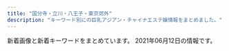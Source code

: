 ```yaml
---
title: "国分寺・立川・八王子・東京郊外"
description: "キーワード別にの巨乳アジアン・チャイナエステ嬢情報をまとめました。"
---
```


新着画像と新着キーワードをまとめています。
2021年06月12日の情報です。

<DmmAffiliateIns />
<KeywordTable
  shops={
    [
    {
        "keywords": {
            "E": 3,
            "D": 9,
            "\u30bb\u30af\u30b7\u30fc": 2
        },
        "url": "https://yuruca.com/",
        "img_links": [
            "https://yuruca.com/wp-content/uploads/2017/12/222222222222222221.jpg",
            "https://yuruca.com/wp-content/themes/este/img/3.jpg",
            "https://yuruca.com/wp-content/themes/este/img/top-img03a.png",
            "https://yuruca.com/wp-content/themes/este/img/tel_header.png",
            "https://yuruca.com/wp-content/themes/este/img/top-img01.png",
            "https://yuruca.com/wp-content/themes/este/img/top-img07.png",
            "https://yuruca.com/wp-content/themes/este/img/4.jpg",
            "https://yuruca.com/wp-content/themes/este/img/top-img05.png",
            "https://yuruca.com/wp-content/uploads/2019/06/45678yuru.jpg",
            "https://yuruca.com/wp-content/themes/este/img/1.jpg",
            "https://yuruca.com/wp-content/themes/este/img/top-img02.png",
            "https://yuruca.com/wp-content/themes/este/img/top-img06.png",
            "https://yuruca.com/wp-content/uploads/2020/01/28917lucia.jpg",
            "https://yuruca.com/wp-content/uploads/2021/04/4070DC2F-B6C2-458D-A1B2-CD6930C64D34.jpeg",
            "https://yuruca.com/wp-content/themes/este/img/tel_footer.png",
            "https://yuruca.com/wp-content/themes/este/img/top-img08.png",
            "https://yuruca.com/wp-content/uploads/2019/06/89765yuru.jpg",
            "https://yuruca.com/wp-content/themes/este/img/call.png",
            "https://yuruca.com/wp-content/uploads/2019/06/4567yuru.jpg",
            "https://yuruca.com/wp-content/themes/este/img/2.jpg"
        ],
        "name": "Yuru\u9999 \u30e6\u30eb\u30ab",
        "station": "\u516b\u738b\u5b50\u99c5\u5357\u53e3"
    },
    {
        "url": "http://dia-mond.work/",
        "keywords": {
            "89": 2,
            "F": 14,
            "87": 8,
            "E": 18,
            "D": 24,
            "86": 10,
            "90": 8,
            "85": 8,
            "88": 4
        },
        "name": "Diamond",
        "img_links": [
            "http://dia-mond.work/images/mainvisual_01.jpg",
            "http://dia-mond.work/staff/yumi1.jpg",
            "http://dia-mond.work/images/recruit/nagare_07.png",
            "http://dia-mond.work/images/icon_ranking_02.png",
            "http://dia-mond.work/images/recruit/nagare_06.png",
            "http://dia-mond.work/images/recruit/req_03.jpg",
            "http://dia-mond.work/images/recruit/message_03.png",
            "http://dia-mond.work/staff/aoi1.jpg",
            "http://dia-mond.work/images/icon_new.png",
            "http://dia-mond.work/images/recruit/nagare_05.png",
            "http://dia-mond.work/images/icon_ranking_01.png",
            "http://dia-mond.work/images/recruit/point_09.png",
            "http://dia-mond.work/images/sw_tel.png",
            "http://dia-mond.work/staff/yuka1.jpg",
            "http://dia-mond.work/staff/yuri1.jpg",
            "http://dia-mond.work/staff/runa1.jpg",
            "http://dia-mond.work/images/recruit/point_07.png",
            "http://dia-mond.work/images/sw_home.png",
            "http://dia-mond.work/staff/hitomi1.jpg",
            "http://dia-mond.work/images/head_interior.jpg",
            "http://dia-mond.work/images/recruit/point_03.png",
            "http://dia-mond.work/images/icon_ranking_04.png",
            "http://dia-mond.work/images/recruit/point_04.png",
            "http://dia-mond.work/images/recruit/point_05.png",
            "http://dia-mond.work/images/no_image.jpg",
            "http://dia-mond.work/staff/miho1.jpg",
            "http://dia-mond.work/images/recruit/nagare_02.jpg",
            "http://dia-mond.work/images/head_therapist.jpg",
            "http://dia-mond.work/staff/emi1.jpg",
            "http://dia-mond.work/images/mainvisual_02.jpg",
            "http://dia-mond.work/images/recruit/sp_mainvisual.jpg",
            "http://dia-mond.work/images/icon_ranking_03.png",
            "http://dia-mond.work/images/mainvisual_01_s.jpg",
            "http://dia-mond.work/images/recruit/point_06.png",
            "http://dia-mond.work/images/mainvisual_02_s.jpg",
            "http://dia-mond.work/images/recruit/nagare_01.jpg",
            "http://dia-mond.work/images/trigger.jpg",
            "http://dia-mond.work/images/recruit/nagare_03.jpg",
            "http://dia-mond.work/images/recruit/point_08.png"
        ],
        "station": "JR\u516b\u738b\u5b50\u99c5"
    },
    {
        "keywords": {
            "C": 18,
            "E": 24,
            "D": 24
        },
        "url": "http://kyokusebi.work/",
        "station": "\u7df4\u99ac\u99c5\u5357\u53e3",
        "img_links": [
            "http://kyokusebi.work/yuki.jpg",
            "http://kyokusebi.work/nana.jpg",
            "http://kyokusebi.work/eri.jpg",
            "http://kyokusebi.work/naomi.jpg",
            "http://kyokusebi.work/t1.jpg",
            "http://kyokusebi.work/korona.jpg",
            "http://kyokusebi.work/aoi.jpg",
            "http://kyokusebi.work/nana1.jpg",
            "http://kyokusebi.work/naomi1.jpg",
            "http://kyokusebi.work/top.jpg",
            "http://kyokusebi.work/eri1.jpg"
        ],
        "name": "\u30a2\u30ed\u30de\u30d5\u30e9\u30ef\u30fc"
    },
    {
        "station": "\u7530\u7121\u99c5\u5317\u53e3",
        "name": "\u30ed\u30fc\u30ba",
        "img_links": [
            "http://www.china-massage.work/img/yuki1.jpg",
            "http://www.china-massage.work/img/miki1.jpg",
            "http://www.china-massage.work/sp/images/rec1.png",
            "http://www.china-massage.work/staff/riri.jpg",
            "http://www.china-massage.work/images/tg.jpg",
            "http://www.china-massage.work/images/int1.png",
            "http://www.china-massage.work/images/5.jpg",
            "http://www.china-massage.work/sp/images/staff_t.jpg",
            "http://www.china-massage.work/images/2.jpg",
            "http://www.china-massage.work/sp/images/sys.png",
            "http://www.china-massage.work/images/tel.jpg",
            "http://www.china-massage.work/img/riri1.jpg",
            "http://www.china-massage.work/img/mimi1.jpg",
            "http://www.china-massage.work/sp/images/news.jpg",
            "http://www.china-massage.work/staff/kaori.jpg",
            "http://www.china-massage.work/sp/images/tel.jpg",
            "http://www.china-massage.work/sp/staff/riri.jpg",
            "http://www.china-massage.work/sp/images/int1.png",
            "http://www.china-massage.work/sp/img/miki1.jpg",
            "http://www.china-massage.work/sp/menu/top.jpg",
            "http://www.china-massage.work/images/rec2.jpg",
            "http://www.china-massage.work/staff/miki.jpg",
            "http://www.china-massage.work/sp/images/ac1.jpg",
            "http://www.china-massage.work/images/head.jpg",
            "http://www.china-massage.work/sp/images/newsb.png",
            "http://www.china-massage.work/sp/staff/mimi.jpg",
            "http://www.china-massage.work/staff/mimi.jpg",
            "http://www.china-massage.work/images/3.jpg",
            "http://www.china-massage.work/images/b1.jpg",
            "http://www.china-massage.work/img/mina1.jpg",
            "http://www.china-massage.work/sp/staff/miki.jpg",
            "http://www.china-massage.work/images/staff_t.jpg",
            "http://www.china-massage.work/sp/images/footer.png",
            "http://www.china-massage.work/sp/img/riri1.jpg",
            "http://www.china-massage.work/sp/img/mina1.jpg",
            "http://www.china-massage.work/images/6.jpg",
            "http://www.china-massage.work/images/sys.png",
            "http://www.china-massage.work/sp/img/yuki1.jpg",
            "http://www.china-massage.work/images/news.jpg",
            "http://www.china-massage.work/images/rec1.png",
            "http://www.china-massage.work/sp/images/sisu2.jpg",
            "http://www.china-massage.work/sp/img/kaori1.jpg",
            "http://www.china-massage.work/sp/img/mimi1.jpg",
            "http://www.china-massage.work/sp/images/sisu1.jpg",
            "http://www.china-massage.work/sp/images/int2.png",
            "http://www.china-massage.work/images/int2.png",
            "http://www.china-massage.work/images/1.jpg",
            "http://www.china-massage.work/sp/images/rec2.jpg",
            "http://www.china-massage.work/sp/staff/yuki.jpg",
            "http://www.china-massage.work/images/b2.jpg",
            "http://www.china-massage.work/sp/images/interior_t.jpg",
            "http://www.china-massage.work/sp/images/sisu3.jpg",
            "http://www.china-massage.work/sp/images/head.jpg",
            "http://www.china-massage.work/staff/mina.jpg",
            "http://www.china-massage.work/sp/menu/staff.jpg",
            "http://www.china-massage.work/staff/yuki.jpg",
            "http://www.china-massage.work/img/kaori1.jpg",
            "http://www.china-massage.work/sp/staff/mina.jpg",
            "http://www.china-massage.work/sp/images/info_t.jpg",
            "http://www.china-massage.work/images/sm.jpg",
            "http://www.china-massage.work/images/interior_t.jpg",
            "http://www.china-massage.work/sp/images/sisu4.jpg",
            "http://www.china-massage.work/sp/staff/kaori.jpg",
            "http://www.china-massage.work/images/4.jpg"
        ],
        "url": "http://www.china-massage.work/",
        "keywords": {}
    },
    {
        "keywords": {
            "D": 120,
            "85": 40,
            "87": 30,
            "84": 20,
            "86": 30
        },
        "img_links": [
            "http://taipei-yoru.jpn.mn/images/acc.jpg",
            "http://taipei-yoru.jpn.mn/images/s_pick.jpg",
            "http://taipei-yoru.jpn.mn/images/s_staff.png",
            "http://taipei-yoru.jpn.mn/photos/sites/23/2020/09/202009020133154.jpg",
            "http://taipei-yoru.jpn.mn/images/top.png",
            "http://taipei-yoru.jpn.mn/photos/sites/23/2021/02/2021022701452130.jpg",
            "http://taipei-yoru.jpn.mn/photos/sites/23/2020/08/2020081607343113.jpg",
            "http://taipei-yoru.jpn.mn/photos/sites/23/2021/06/2021061009032850.jpg",
            "http://taipei-yoru.jpn.mn/photos/sites/23/2021/03/2021030205171343.jpg",
            "http://taipei-yoru.jpn.mn/photos/sites/23/2020/12/202012150944033.jpg",
            "http://taipei-yoru.jpn.mn/images/service1.jpg",
            "http://taipei-yoru.jpn.mn/photos/sites/23/2020/12/2020120706350395.jpg",
            "http://taipei-yoru.jpn.mn/photos/sites/23/2020/08/2020081607165284.jpg",
            "http://taipei-yoru.jpn.mn/images/info.jpg",
            "http://taipei-yoru.jpn.mn/images/service3.jpg",
            "http://taipei-yoru.jpn.mn/photos/sites/23/2020/09/2020090201331691.jpg",
            "http://taipei-yoru.jpn.mn/photos/sites/23/2021/03/2021032808483814.jpg",
            "http://taipei-yoru.jpn.mn/images/tel.jpg",
            "http://taipei-yoru.jpn.mn/photos/sites/23/2021/05/2021053002294539.jpg",
            "http://taipei-yoru.jpn.mn/photos/sites/23/2021/03/2021032808483745.jpg",
            "http://taipei-yoru.jpn.mn/photos/sites/23/2020/08/2020081607164896.jpg",
            "http://taipei-yoru.jpn.mn/images/s_news.jpg",
            "http://taipei-yoru.jpn.mn/photos/sites/23/2020/08/2020081607164997.jpg",
            "http://taipei-yoru.jpn.mn/photos/sites/23/2020/08/2020081607170250.jpg",
            "http://taipei-yoru.jpn.mn/photos/sites/23/2020/08/2020081607165749.jpg",
            "http://taipei-yoru.jpn.mn/photos/sites/23/2020/09/2020090201263276.jpg",
            "http://taipei-yoru.jpn.mn/images/service4.jpg",
            "http://taipei-yoru.jpn.mn/photos/sites/23/2020/08/2020081607165166.jpg",
            "http://taipei-yoru.jpn.mn/images/nbj3.jpg",
            "http://taipei-yoru.jpn.mn/images/service2.jpg",
            "http://taipei-yoru.jpn.mn/photos/sites/23/2020/09/202009020126336.jpg",
            "http://taipei-yoru.jpn.mn/photos/sites/23/2021/02/2021022701451957.jpg"
        ],
        "name": "\u6843\u82b1",
        "url": "http://taipei-yoru.jpn.mn/",
        "station": "\u6e05\u702c\u99c5\u5317\u53e3"
    },
    {
        "station": "JR\u7acb\u5ddd\u99c5\u5357\u53e3",
        "url": "https://seifukuyuwaku.oks.bz/",
        "keywords": {},
        "img_links": [],
        "name": "\u5236\u670d\u306e\u8a98\u60d1"
    },
    {
        "url": "http://www.acacia-esthe.xyz/",
        "img_links": [
            "http://www.acacia-esthe.xyz/images/slider-img002.jpg",
            "http://www.acacia-esthe.xyz/images/slider-img001.jpg",
            "http://www.acacia-esthe.xyz/images/rsubt7.png",
            "http://www.acacia-esthe.xyz/files/057-03.jpg",
            "http://www.acacia-esthe.xyz/images/line.jpg",
            "http://www.acacia-esthe.xyz/files/022.jpg",
            "http://www.acacia-esthe.xyz/photo_news/upimg/428235f3e1b3ed5310_2.jpg",
            "http://www.acacia-esthe.xyz/files/019.jpg",
            "http://www.acacia-esthe.xyz/photo_news/upimg/6482260b5e67fab943_1.jpg",
            "http://www.acacia-esthe.xyz/photo_news/upimg/50191601270063b678_0.jpg",
            "http://www.acacia-esthe.xyz/files/058.jpg",
            "http://www.acacia-esthe.xyz/images/b-tel.png",
            "http://www.acacia-esthe.xyz/photo_news/upimg/34811604f03df2d8a5_0.jpg",
            "http://www.acacia-esthe.xyz/images/b-online.png",
            "http://www.acacia-esthe.xyz/photo_news/upimg/89172606e6ac45cd81_0.jpg",
            "http://www.acacia-esthe.xyz/photo_news/upimg/48717600681f585301_0.jpg",
            "http://www.acacia-esthe.xyz/images/m3.jpg",
            "http://www.acacia-esthe.xyz/files/046-03.jpg",
            "http://www.acacia-esthe.xyz/photo_news/upimg/973306007dffc8c097_0.jpg",
            "http://www.acacia-esthe.xyz/files/016-02.jpg",
            "http://www.acacia-esthe.xyz/images/rsubt6.png",
            "http://www.acacia-esthe.xyz/files/026-03.jpg",
            "http://www.acacia-esthe.xyz/images/m4.jpg",
            "http://www.acacia-esthe.xyz/images/rsubt4.png",
            "http://www.acacia-esthe.xyz/images/m2.jpg",
            "http://www.acacia-esthe.xyz/files/018-02.jpg",
            "http://www.acacia-esthe.xyz/photo_news/upimg/446725f1148f108dd5_1.jpg",
            "http://www.acacia-esthe.xyz/photo_news/upimg/108325f30b0d7707df_1.jpg",
            "http://www.acacia-esthe.xyz/photo_news/upimg/48717600681f585301_1.jpg",
            "http://www.acacia-esthe.xyz/files/016.jpg",
            "http://www.acacia-esthe.xyz/files/010.jpg",
            "http://www.acacia-esthe.xyz/images/m1.jpg",
            "http://www.acacia-esthe.xyz/photo_news/upimg/86015605851370d790_1.jpg",
            "http://www.acacia-esthe.xyz/files/058-02.jpg",
            "http://www.acacia-esthe.xyz/images/rsubt2.png",
            "http://www.acacia-esthe.xyz/photo_news/upimg/428235f3e1b3ed5310_1.jpg",
            "http://www.acacia-esthe.xyz/photo_news/upimg/684246062aefd46151_0.jpg",
            "http://www.acacia-esthe.xyz/photo_news/upimg/380705fcdc28b76e14_1.jpg",
            "http://www.acacia-esthe.xyz/photo_news/upimg/649415fea96d7e261c_1.jpg",
            "http://www.acacia-esthe.xyz/photo_news/upimg/265645facbaac2237d_1.jpg",
            "http://www.acacia-esthe.xyz/files/019-02.jpg",
            "http://www.acacia-esthe.xyz/files/022-02.jpg",
            "http://www.acacia-esthe.xyz/photo_news/upimg/305955f586f7349b92_0.jpg",
            "http://www.acacia-esthe.xyz/photo_news/upimg/649415fea96d7e261c_0.jpg",
            "http://www.acacia-esthe.xyz/photo_news/upimg/428235f3e1b3ed5310_0.jpg",
            "http://www.acacia-esthe.xyz/files/026-02.jpg",
            "http://www.acacia-esthe.xyz/photo_news/upimg/89172606e6ac45cd81_1.jpg",
            "http://www.acacia-esthe.xyz/images/tel2.png",
            "http://www.acacia-esthe.xyz/files/057-02.jpg",
            "http://www.acacia-esthe.xyz/photo_news/upimg/380705fcdc28b76e14_2.jpg",
            "http://www.acacia-esthe.xyz/images/rsubt3.png",
            "http://www.acacia-esthe.xyz/images/rsubt1.png",
            "http://www.acacia-esthe.xyz/photo_news/upimg/782565f9fe21f75b1b_1.jpg",
            "http://www.acacia-esthe.xyz/files/022-03.jpg",
            "http://www.acacia-esthe.xyz/images/rsubt5.png",
            "http://www.acacia-esthe.xyz/photo_news/upimg/933655f7e9d5233bf3_0.jpg",
            "http://www.acacia-esthe.xyz/photo_news/upimg/5687360a44f54a1526_0.jpg",
            "http://www.acacia-esthe.xyz/photo_news/upimg/1512360372513f05b4_0.jpg",
            "http://www.acacia-esthe.xyz/files/046.jpg",
            "http://www.acacia-esthe.xyz/files/020-03.jpg",
            "http://www.acacia-esthe.xyz/photo_news/upimg/893105f2ce75940fb1_0.jpg",
            "http://www.acacia-esthe.xyz/files/019-03.jpg",
            "http://www.acacia-esthe.xyz/photo_news/upimg/1214060277a5d889c4_1.jpg",
            "http://www.acacia-esthe.xyz/files/020.jpg",
            "http://www.acacia-esthe.xyz/files/010-03.jpg",
            "http://www.acacia-esthe.xyz/files/046-02.jpg",
            "http://www.acacia-esthe.xyz/photo_news/upimg/86015605851370d790_0.jpg",
            "http://www.acacia-esthe.xyz/photo_news/upimg/276675f96556f0e939_0.jpg",
            "http://www.acacia-esthe.xyz/photo_news/upimg/684246062aefd46151_1.jpg",
            "http://www.acacia-esthe.xyz/files/020-02.jpg",
            "http://www.acacia-esthe.xyz/photo_news/upimg/6482260b5e67fab943_0.jpg",
            "http://www.acacia-esthe.xyz/files/010-02.jpg",
            "http://www.acacia-esthe.xyz/photo_news/upimg/108325f30b0d7707df_0.jpg",
            "http://www.acacia-esthe.xyz/files/018-03.jpg",
            "http://www.acacia-esthe.xyz/photo_news/upimg/629605f4f0bd5862a3_0.jpg",
            "http://www.acacia-esthe.xyz/photo_news/upimg/305955f586f7349b92_1.jpg",
            "http://www.acacia-esthe.xyz/photo_news/upimg/69285600e1199e7dc8_1.jpg",
            "http://www.acacia-esthe.xyz/photo_news/upimg/1214060277a5d889c4_0.jpg",
            "http://www.acacia-esthe.xyz/photo_news/upimg/802615f9368ac5df7c_0.jpg",
            "http://www.acacia-esthe.xyz/files/026.jpg",
            "http://www.acacia-esthe.xyz/files/057.jpg",
            "http://www.acacia-esthe.xyz/photo_news/upimg/182485f9278b7b5be0_0.jpg",
            "http://www.acacia-esthe.xyz/images/m6.jpg",
            "http://www.acacia-esthe.xyz/photo_news/upimg/446725f1148f108dd5_0.jpg",
            "http://www.acacia-esthe.xyz/photo_news/upimg/380705fcdc28b76e14_0.jpg",
            "http://www.acacia-esthe.xyz/photo_news/upimg/86230600a4d51c82db_0.jpg",
            "http://www.acacia-esthe.xyz/photo_news/upimg/6482260b5e67fab943_2.jpg",
            "http://www.acacia-esthe.xyz/photo_news/upimg/108325f30b0d7707df_2.jpg",
            "http://www.acacia-esthe.xyz/photo_news/upimg/366055fe4359a2cfcc_0.jpg",
            "http://www.acacia-esthe.xyz/photo_news/upimg/560005fdc600b20296_0.jpg",
            "http://www.acacia-esthe.xyz/files/016-03.jpg",
            "http://www.acacia-esthe.xyz/files/058-03.jpg",
            "http://www.acacia-esthe.xyz/files/018.jpg"
        ],
        "name": "\u30a2\u30ab\u30b7\u30a2",
        "keywords": {
            "86": 24,
            "D": 64,
            "88": 8,
            "G": 8,
            "90": 8,
            "87": 40,
            "E": 8
        },
        "station": "\u6e05\u702c\u99c5\u5317\u53e3"
    },
    {
        "url": "http://e-hoya.info/",
        "station": "\u4fdd\u8c37\u99c5\u5357\u53e3",
        "img_links": [
            "http://e-hoya.info/images/new-tit.png",
            "http://e-hoya.info/images/g2.jpg",
            "http://e-hoya.info/images/acc02.jpg",
            "http://e-hoya.info/images/point-card.png",
            "http://e-hoya.info/images/maga.png",
            "http://e-hoya.info/images/sr.jpg",
            "http://e-hoya.info/images/g3.jpg",
            "http://e-hoya.info/images/acc05.jpg",
            "http://e-hoya.info/images/g0.jpg",
            "http://e-hoya.info/images/acc01.jpg",
            "http://e-hoya.info/images/g1.jpg",
            "http://e-hoya.info/images/acc04.jpg",
            "http://e-hoya.info/images/g4.jpg",
            "http://e-hoya.info/images/acc03.jpg",
            "http://e-hoya.info/images/top.png"
        ],
        "keywords": {
            "D": 1,
            "C": 12
        },
        "name": "\u30a8\u30c7\u30f3\u306e\u5712"
    },
    {
        "url": "http://oil-msg.com/non/",
        "name": "\u306e\u3093\u306e\u3093\u7652\u3057",
        "keywords": {
            "D": 14,
            "86": 14
        },
        "img_links": [
            "http://oil-msg.com/non/images/mi.jpg",
            "http://oil-msg.com/non/images/p-4.jpg",
            "http://oil-msg.com/non/images/20040.jpg",
            "http://oil-msg.com/non/images/p-4-1.jpg",
            "http://oil-msg.com/non/images/p-5.jpg",
            "http://oil-msg.com/non/images/p-3-1.jpg",
            "http://oil-msg.com/non/images/p-6-1.jpg",
            "http://oil-msg.com/non/images/r2.jpg",
            "http://oil-msg.com/non/images/p-3.jpg",
            "http://oil-msg.com/non/images/r3.jpg",
            "http://oil-msg.com/non/images/8831.jpg",
            "http://oil-msg.com/non/images/p-7.jpg",
            "http://oil-msg.com/non/images/p-7-1.jpg",
            "http://oil-msg.com/non/images/p-1.jpg",
            "http://oil-msg.com/non/images/p-5-1.jpg",
            "http://oil-msg.com/non/images/r1.jpg",
            "http://oil-msg.com/non/images/p-2.jpg",
            "http://oil-msg.com/non/images/p-6.jpg",
            "http://oil-msg.com/non/images/ri.jpg"
        ],
        "station": "\u3072\u3070\u308a\u30f6\u4e18\u99c5\u5317\u53e3"
    },
    {
        "keywords": {
            "C": 11
        },
        "url": "http://heal-salon.com/",
        "img_links": [
            "http://heal-salon.com/staff/mai/01mb.jpg",
            "http://heal-salon.com/staff/rumi/01mb.jpg",
            "http://heal-salon.com/staff/mai/01.jpg",
            "http://heal-salon.com/pic/head.png",
            "http://heal-salon.com/staff/hana/01mb.jpg",
            "http://heal-salon.com/staff/koko/01.jpg",
            "http://heal-salon.com/staff/rumi/01.jpg",
            "http://heal-salon.com/staff/hana/01.jpg",
            "http://heal-salon.com/staff/koko/01mb.jpg",
            "http://heal-salon.com/img/ttl_recbnr.png",
            "http://heal-salon.com/img/ttl_staff.png"
        ],
        "station": "\u4e45\u7c73\u5ddd\u99c5\u5357\u53e3",
        "name": "\u5922\u306e\u59eb"
    },
    {
        "name": "\u5922\u306e\u5bb6",
        "station": "\u4fdd\u8c37\u99c5\u5357\u53e3",
        "url": "http://www.yumenouti.xyz/",
        "keywords": {},
        "img_links": [
            "http://www.yumenouti.xyz/images/index-hituji_07.jpg",
            "http://www.yumenouti.xyz/images/index-hituji_02.jpg",
            "http://www.yumenouti.xyz/images/nav/lanmu-t-job.jpg",
            "http://www.yumenouti.xyz/images/index-hituji_18.jpg",
            "http://www.yumenouti.xyz/images/images/awaawa_11.jpg",
            "http://www.yumenouti.xyz/images/staff/7/sakura.png",
            "http://www.yumenouti.xyz/images/nav/lanmu-t-st.jpg",
            "http://www.yumenouti.xyz/psd/index_off.jpg",
            "http://www.yumenouti.xyz/images/sys/lanmu-zi-s7.png",
            "http://www.yumenouti.xyz/images/index-hituji_22.jpg",
            "http://www.yumenouti.xyz/images/index-hituji_09.jpg",
            "http://www.yumenouti.xyz/images/staff/13.png",
            "http://www.yumenouti.xyz/images/images/awaawa_09.jpg",
            "http://www.yumenouti.xyz/images/nav/lanmu-t-sys.jpg",
            "http://www.yumenouti.xyz/images/staff/yuyu.jpg",
            "http://www.yumenouti.xyz/images/images/awaawa_03.jpg",
            "http://www.yumenouti.xyz/images/images/awaawa_05.jpg",
            "http://www.yumenouti.xyz/images/staff/7/sari.png",
            "http://www.yumenouti.xyz/images/staff/miki.jpg",
            "http://www.yumenouti.xyz/images/index-hituji_13.jpg"
        ]
    },
    {
        "keywords": {
            "E": 7,
            "D": 35
        },
        "name": "\u30d0\u30a4\u30aa\u30ec\u30c3\u30c8",
        "img_links": [
            "http://esthe-aroma.in.net/img/tit6.png",
            "http://esthe-aroma.in.net/img/m3.png",
            "http://esthe-aroma.in.net/img/phone.png",
            "http://esthe-aroma.in.net/img/cg06.jpg",
            "http://esthe-aroma.in.net/img/m6.png",
            "http://esthe-aroma.in.net/img/m1.png",
            "http://esthe-aroma.in.net/img/cp-desc1sp.png",
            "http://esthe-aroma.in.net/img/toph.png",
            "http://esthe-aroma.in.net/img/m4.png",
            "http://esthe-aroma.in.net/img/tit1.png",
            "http://esthe-aroma.in.net/img/m5.png",
            "http://esthe-aroma.in.net/img/cg01.jpg",
            "http://esthe-aroma.in.net/img/slide2-1.jpg",
            "http://esthe-aroma.in.net/img/m2.png",
            "http://esthe-aroma.in.net/img/tit2.png",
            "http://esthe-aroma.in.net/img/slide2-2.jpg",
            "http://esthe-aroma.in.net/img/cg07.jpg",
            "http://esthe-aroma.in.net/img/h1.png",
            "http://esthe-aroma.in.net/img/tit5.png",
            "http://esthe-aroma.in.net/img/open.png",
            "http://esthe-aroma.in.net/img/cg02.jpg",
            "http://esthe-aroma.in.net/img/tel2.png",
            "http://esthe-aroma.in.net/img/cp-ttl.png",
            "http://esthe-aroma.in.net/img/cg05.jpg",
            "http://esthe-aroma.in.net/img/tit3.png",
            "http://esthe-aroma.in.net/img/cg03.jpg",
            "http://esthe-aroma.in.net/img/slide2-3.jpg",
            "http://esthe-aroma.in.net/img/cp-desc1.png",
            "http://esthe-aroma.in.net/img/slide2-4.jpg",
            "http://esthe-aroma.in.net/img/tit4.png"
        ],
        "station": "JR\u6b66\u8535\u5883\u99c5\u5317\u53e3",
        "url": "http://esthe-aroma.in.net/"
    },
    {
        "url": "http://www.hibari.link/",
        "name": "\u6c34\u306e\u7e01",
        "station": "\u3072\u3070\u308a\u30f6\u4e18\u99c5\u5357\u53e3",
        "img_links": [
            "http://www.hibari.link/images/girl_top.png",
            "http://www.hibari.link/images/1.jpg",
            "http://www.hibari.link/images/right_bottom.png",
            "http://www.hibari.link/images/tite-magazine.png",
            "http://www.hibari.link/images/tite-staff.png",
            "http://www.hibari.link/images/yuli.jpg",
            "http://www.hibari.link/images/yuyu.jpg",
            "http://www.hibari.link/images/g1.jpg",
            "http://www.hibari.link/images/g2.jpg",
            "http://www.hibari.link/images/s-tu2.png",
            "http://www.hibari.link/images/pagetop.png",
            "http://www.hibari.link/images/s-tu1.png",
            "http://www.hibari.link/images/room4.jpg",
            "http://www.hibari.link/images/room2.jpg",
            "http://www.hibari.link/images/mail.png",
            "http://www.hibari.link/images/girl_01.png",
            "http://www.hibari.link/images/room1.jpg",
            "http://www.hibari.link/images/g7.jpg",
            "http://www.hibari.link/images/girl_03.png",
            "http://www.hibari.link/images/right_top.png",
            "http://www.hibari.link/images/nei_01.png",
            "http://www.hibari.link/images/nei_03.png",
            "http://www.hibari.link/images/yumi.jpg",
            "http://www.hibari.link/images/g0.jpg",
            "http://www.hibari.link/images/news_bottom.jpg",
            "http://www.hibari.link/images/room7.jpg",
            "http://www.hibari.link/images/news_top.jpg",
            "http://www.hibari.link/images/girlx_top.png",
            "http://www.hibari.link/images/tite-link.png",
            "http://www.hibari.link/images/g07.jpg",
            "http://www.hibari.link/images/grande.jpg"
        ],
        "keywords": {}
    },
    {
        "url": "http://www.miyabi.relaxmens.com/",
        "keywords": {
            "D": 48,
            "87": 36,
            "85": 12,
            "C": 24,
            "86": 24
        },
        "img_links": [
            "http://www.miyabi.relaxmens.com/files/004-02.jpg",
            "http://www.miyabi.relaxmens.com/files/001-02.jpg",
            "http://www.miyabi.relaxmens.com/files/002-02.jpg",
            "http://www.miyabi.relaxmens.com/files/011-02.jpg",
            "http://www.miyabi.relaxmens.com/photo_news/upimg/14319609893d0410a9_0.jpg",
            "http://www.miyabi.relaxmens.com/files/005.jpg",
            "http://www.miyabi.relaxmens.com/files/002.jpg",
            "http://www.miyabi.relaxmens.com/files/004.jpg",
            "http://www.miyabi.relaxmens.com/files/011.jpg",
            "http://www.miyabi.relaxmens.com/files/005-02.jpg",
            "http://www.miyabi.relaxmens.com/img/about_me.jpg",
            "http://www.miyabi.relaxmens.com/files/001.jpg",
            "http://www.miyabi.relaxmens.com/files/003-02.jpg",
            "http://www.miyabi.relaxmens.com/img/featured_post.jpg",
            "http://www.miyabi.relaxmens.com/photo_news/upimg/8962460be9bb6bbf80_0.jpg",
            "http://www.miyabi.relaxmens.com/files/004-03.jpg",
            "http://www.miyabi.relaxmens.com/files/001-03.jpg",
            "http://www.miyabi.relaxmens.com/files/011-03.jpg",
            "http://www.miyabi.relaxmens.com/files/003-03.jpg",
            "http://www.miyabi.relaxmens.com/files/003.jpg",
            "http://www.miyabi.relaxmens.com/files/005-03.jpg",
            "http://www.miyabi.relaxmens.com/files/002-03.jpg"
        ],
        "station": "JR\u7acb\u5ddd\u99c5\u5317\u53e3",
        "name": "\u96c5\u7f8e"
    },
    {
        "keywords": {
            "D": 2,
            "89": 2,
            "85": 38,
            "86": 14,
            "C": 49,
            "E": 2,
            "83": 2,
            "84": 2
        },
        "station": "JR\u56fd\u5206\u5bfa\u99c5\u5317\u53e3",
        "name": "\u82b1",
        "img_links": [
            "http://www.mens-hana.info/img/topt1.png",
            "http://www.mens-hana.info/img/frame_m.png",
            "http://www.mens-hana.info/i/img/line-acc.jpg",
            "http://www.mens-hana.info/files/014-02.jpg",
            "http://www.mens-hana.info/img/flower.png",
            "http://www.mens-hana.info/files/014.jpg",
            "http://www.mens-hana.info/img/tel.png",
            "http://www.mens-hana.info/files/004-02.jpg",
            "http://www.mens-hana.info/img/p3t1.png",
            "http://www.mens-hana.info/img/gm2.png",
            "http://www.mens-hana.info/files/006-02.jpg",
            "http://www.mens-hana.info/i/img/line-sys.jpg",
            "http://www.mens-hana.info/files/017.jpg",
            "http://www.mens-hana.info/files/008.jpg",
            "http://www.mens-hana.info/files/011.jpg",
            "http://www.mens-hana.info/files/011-02.jpg",
            "http://www.mens-hana.info/i/img/line-staff.jpg",
            "http://www.mens-hana.info/files/002.jpg",
            "http://www.mens-hana.info/img/line1.png",
            "http://www.mens-hana.info/files/012-02.jpg",
            "http://www.mens-hana.info/files/008-02.jpg",
            "http://www.mens-hana.info/img/goback.jpg",
            "http://www.mens-hana.info/files/007-02.jpg",
            "http://www.mens-hana.info/files/015.jpg",
            "http://www.mens-hana.info/i/img/line-cam.jpg",
            "http://www.mens-hana.info/img/gm5.png",
            "http://www.mens-hana.info/img/topt2.png",
            "http://www.mens-hana.info/files/013.jpg",
            "http://www.mens-hana.info/files/003-02.jpg",
            "http://www.mens-hana.info/img/p5t1.png",
            "http://www.mens-hana.info/files/009-02.jpg",
            "http://www.mens-hana.info/files/004.jpg",
            "http://www.mens-hana.info/files/005-02.jpg",
            "http://www.mens-hana.info/img/p2t1.png",
            "http://www.mens-hana.info/files/015-02.jpg",
            "http://www.mens-hana.info/img/p6t1.png",
            "http://www.mens-hana.info/img/gm6.png",
            "http://www.mens-hana.info/files/007.jpg",
            "http://www.mens-hana.info/files/003.jpg",
            "http://www.mens-hana.info/i/img/line-rec.jpg",
            "http://www.mens-hana.info/files/002-02.jpg",
            "http://www.mens-hana.info/img/topt4.png",
            "http://www.mens-hana.info/img/gm4.png",
            "http://www.mens-hana.info/files/005.jpg",
            "http://www.mens-hana.info/files/006.jpg",
            "http://www.mens-hana.info/img/gm3.png",
            "http://www.mens-hana.info/img/new_item.jpg",
            "http://www.mens-hana.info/img/mobile.png",
            "http://www.mens-hana.info/files/009.jpg",
            "http://www.mens-hana.info/img/age.png",
            "http://www.mens-hana.info/img/gm1.png",
            "http://www.mens-hana.info/files/017-02.jpg",
            "http://www.mens-hana.info/files/013-02.jpg",
            "http://www.mens-hana.info/files/012.jpg",
            "http://www.mens-hana.info/img/fly.png",
            "http://www.mens-hana.info/img/p4t1.png"
        ],
        "url": "http://www.mens-hana.info/"
    },
    {
        "name": "\u30aa\u30a2\u30b7\u30b9",
        "img_links": [
            "http://cosmos.xyz.mn/images/ico01.png",
            "http://cosmos.xyz.mn/images/side_link.jpg",
            "http://cosmos.xyz.mn/images/link_nav01.jpg",
            "http://cosmos.xyz.mn/photos/sites/30/2020/04/2020040410292761.jpg",
            "http://cosmos.xyz.mn/images/link_nav03.jpg",
            "http://cosmos.xyz.mn/images/top_slider02.jpg",
            "http://cosmos.xyz.mn/images/sp_top.jpg",
            "http://cosmos.xyz.mn/images/top.png",
            "http://cosmos.xyz.mn/images/link_nav02.jpg",
            "http://cosmos.xyz.mn/photos/sites/30/2020/04/2020040410293617.jpg",
            "http://cosmos.xyz.mn/photos/sites/30/2020/04/202004041029346.jpg",
            "http://cosmos.xyz.mn/images/side_tel.jpg",
            "http://cosmos.xyz.mn/images/info3.jpg",
            "http://cosmos.xyz.mn/photos/sites/30/2020/04/2020040410293269.jpg",
            "http://cosmos.xyz.mn/photos/sites/30/2020/04/202004041029313.jpg",
            "http://cosmos.xyz.mn/photos/sites/30/2021/04/2021042307580315.jpg",
            "http://cosmos.xyz.mn/images/top_slider01.jpg",
            "http://cosmos.xyz.mn/images/link_nav05.jpg",
            "http://cosmos.xyz.mn/images/info2.jpg",
            "http://cosmos.xyz.mn/images/link_nav07.jpg",
            "http://cosmos.xyz.mn/images/link_nav06.jpg",
            "http://cosmos.xyz.mn/images/info1.jpg",
            "http://cosmos.xyz.mn/images/side_mobile.jpg",
            "http://cosmos.xyz.mn/photos/sites/30/2020/04/2020040410293010.jpg",
            "http://cosmos.xyz.mn/images/link_nav04.jpg"
        ],
        "keywords": {
            "83": 1,
            "86": 2,
            "85": 4,
            "D": 7
        },
        "station": "\u6771\u4e45\u7559\u7c73\u99c5\u897f\u53e3",
        "url": "http://cosmos.xyz.mn/"
    },
    {
        "name": "\u7652\u3057\u3093\u574a",
        "station": "\u6771\u4e45\u7559\u7c73\u99c5",
        "keywords": {},
        "url": "http://iyasinbo.este88.com/",
        "img_links": [
            "http://iyasinbo.este88.com/images/04.jpg",
            "http://iyasinbo.este88.com/images/tel.png",
            "http://iyasinbo.este88.com/i/img/info5.jpg",
            "http://iyasinbo.este88.com/images/06.jpg",
            "http://iyasinbo.este88.com/images/02.jpg",
            "http://iyasinbo.este88.com/img/m02.jpg",
            "http://iyasinbo.este88.com/images/07.jpg",
            "http://iyasinbo.este88.com/gals/koko1.jpg",
            "http://iyasinbo.este88.com/gals/yuki1.jpg",
            "http://iyasinbo.este88.com/images/08.jpg",
            "http://iyasinbo.este88.com/img/m01--.jpg",
            "http://iyasinbo.este88.com/images/01.jpg",
            "http://iyasinbo.este88.com/images/05.jpg",
            "http://iyasinbo.este88.com/images/info5.jpg",
            "http://iyasinbo.este88.com/images/kp.jpg",
            "http://iyasinbo.este88.com/gals/yuriko1.jpg",
            "http://iyasinbo.este88.com/images/09.jpg",
            "http://iyasinbo.este88.com/images/qr02.jpg",
            "http://iyasinbo.este88.com/images/03.jpg",
            "http://iyasinbo.este88.com/gals/ayumi1.jpg",
            "http://iyasinbo.este88.com/img/m04.jpg"
        ]
    },
    {
        "url": "http://koi.este88.com/",
        "station": "JR\u62dd\u5cf6\u99c5\u5357\u53e3",
        "keywords": {},
        "name": "RELALICE-\u30ea\u30e9\u30ea\u30b9-",
        "img_links": [
            "http://koi.este88.com/images/r07.jpg",
            "http://koi.este88.com/img/header00.jpg",
            "http://koi.este88.com/img/header03.jpg",
            "http://koi.este88.com/gals/yuri1.jpg",
            "http://koi.este88.com/img/header02.jpg",
            "http://koi.este88.com/img/header01.jpg",
            "http://koi.este88.com/gals/mimi1.jpg",
            "http://koi.este88.com/gals/kana1.jpg",
            "http://koi.este88.com/gals/riri1.jpg",
            "http://koi.este88.com/images/info.png",
            "http://koi.este88.com/gals/ami1.jpg"
        ]
    },
    {
        "keywords": {
            "87": 28,
            "D": 28,
            "C": 4,
            "86": 4
        },
        "img_links": [
            "http://www.crimson.mensest.com/files/008.jpg",
            "http://www.crimson.mensest.com/photo_news/upimg/1219360656bdf1f09e_0.jpg",
            "http://www.crimson.mensest.com/files/007.jpg",
            "http://www.crimson.mensest.com/files/009.jpg",
            "http://www.crimson.mensest.com/files/006.jpg",
            "http://www.crimson.mensest.com/files/004.jpg",
            "http://www.crimson.mensest.com/files/005.jpg",
            "http://www.crimson.mensest.com/files/002.jpg",
            "http://www.crimson.mensest.com/files/001.jpg"
        ],
        "name": "Crimson \uff5e\u30af\u30ea\u30e0\u30be\u30f3\uff5e",
        "station": "\u4eac\u738b\u516b\u738b\u5b50\u99c5\u4e2d\u592e\u53e3",
        "url": "http://www.crimson.mensest.com/"
    },
    {
        "img_links": [
            "http://aromalove.est-u.com/images/staff_06.jpg",
            "http://aromalove.est-u.com/images/index_10.jpg",
            "http://aromalove.est-u.com/images/index_02.jpg",
            "http://aromalove.est-u.com/images/s4.jpg",
            "http://aromalove.est-u.com/images/index_06.jpg",
            "http://aromalove.est-u.com/images/s1.jpg",
            "http://aromalove.est-u.com/images/s2.jpg",
            "http://aromalove.est-u.com/images/aromalove8831.jpg",
            "http://aromalove.est-u.com/images/index3_03.jpg",
            "http://aromalove.est-u.com/images/index_01.jpg",
            "http://aromalove.est-u.com/images/index_04.jpg",
            "http://aromalove.est-u.com/images/s3.jpg",
            "http://aromalove.est-u.com/images/index2_02.jpg",
            "http://menlog.net/link/menlog8831.jpg",
            "http://aromalove.est-u.com/images/index_08.jpg",
            "http://aromalove.est-u.com/images/s5.jpg",
            "http://aromalove.est-u.com/images/index_03.jpg",
            "http://aromalove.est-u.com/images/index2_03.jpg"
        ],
        "station": "JR\u516b\u738b\u5b50\u99c5\u5317\u53e3",
        "keywords": {},
        "url": "http://aromalove.est-u.com/",
        "name": "\u30a2\u30ed\u30de\u30e9\u30d6"
    },
    {
        "url": "http://aster-massage.work/",
        "keywords": {
            "D": 6,
            "C": 13,
            "89": 8,
            "90": 4
        },
        "name": "\u30a2\u30b9\u30bf\u30fc",
        "station": "JR\u56fd\u5206\u5bfa\u99c5\u5357\u53e3",
        "img_links": [
            "http://aster-massage.work/img/botton.jpg",
            "http://aster-massage.work/img/acc4.jpg",
            "http://aster-massage.work/sp/img/tit.jpg",
            "http://aster-massage.work/sp/img/info.jpg",
            "http://aster-massage.work/img/st5.jpg",
            "http://aster-massage.work/sp/img/st2.jpg",
            "http://aster-massage.work/sp/img/p-2.jpg",
            "http://aster-massage.work/img/sta2.jpg",
            "http://aster-massage.work/sp/img/botton.jpg",
            "http://aster-massage.work/img/fla.jpg",
            "http://aster-massage.work/img/mo.png",
            "http://aster-massage.work/sp/img/time.jpg",
            "http://aster-massage.work/sp/img/paypay.jpg",
            "http://aster-massage.work/img/fla-1.jpg",
            "http://aster-massage.work/sp/img/st1.jpg",
            "http://aster-massage.work/sp/img/p-1.jpg",
            "http://aster-massage.work/sp/img/tel.jpg",
            "http://aster-massage.work/img/acc1.jpg",
            "http://aster-massage.work/sp/img/pc.jpg",
            "http://aster-massage.work/img/st3.jpg",
            "http://aster-massage.work/img/r9.jpg",
            "http://aster-massage.work/img/s1.jpg",
            "http://aster-massage.work/img/acc2.jpg",
            "http://aster-massage.work/img/st06.jpg",
            "http://aster-massage.work/sp/img/acc2.jpg",
            "http://aster-massage.work/img/fla-2.jpg",
            "http://aster-massage.work/img/sta1.jpg",
            "http://aster-massage.work/sp/img/st5.jpg",
            "http://aster-massage.work/img/sta3.jpg",
            "http://aster-massage.work/sp/img/t-t.jpg",
            "http://aster-massage.work/sp/img/cam.jpg",
            "http://aster-massage.work/img/sta4.jpg",
            "http://aster-massage.work/img/acc3.jpg",
            "http://aster-massage.work/img/st04.jpg",
            "http://aster-massage.work/img/s4.jpg",
            "http://aster-massage.work/img/yj.jpg",
            "http://aster-massage.work/sp/img/t-s.jpg",
            "http://aster-massage.work/img/st1.jpg",
            "http://aster-massage.work/img/s5.jpg",
            "http://aster-massage.work/img/head.jpg",
            "http://aster-massage.work/sp/img/t-r.jpg",
            "http://aster-massage.work/sp/img/acc4.jpg",
            "http://aster-massage.work/sp/img/st3.jpg",
            "http://aster-massage.work/img/st6.jpg",
            "http://aster-massage.work/sp/img/t-o.jpg",
            "http://aster-massage.work/sp/img/t-a.jpg",
            "http://aster-massage.work/sp/img/pic.jpg",
            "http://aster-massage.work/sp/img/add.jpg",
            "http://aster-massage.work/sp/img/st4.jpg",
            "http://aster-massage.work/img/s6.jpg",
            "http://aster-massage.work/sp/img/acc3.jpg",
            "http://aster-massage.work/img/st4.jpg",
            "http://aster-massage.work/sp/img/p-3.jpg",
            "http://aster-massage.work/img/sta5.jpg",
            "http://aster-massage.work/img/st2.jpg",
            "http://aster-massage.work/img/fla-3.jpg",
            "http://aster-massage.work/img/s2.jpg",
            "http://aster-massage.work/img/s3.jpg",
            "http://aster-massage.work/img/sta6.jpg",
            "http://aster-massage.work/sp/img/sys.jpg",
            "http://aster-massage.work/sp/img/st6.jpg",
            "http://aster-massage.work/sp/img/acc1.jpg"
        ]
    },
    {
        "keywords": {
            "\u4e73": 1,
            "86": 6,
            "D": 42,
            "87": 36,
            "\u5de8\u4e73": 1
        },
        "name": "\u604b\u3059\u308b\u4e59\u5973\u306f",
        "url": "http://www.otome.mensest.com/",
        "station": "JR\u56fd\u5206\u5bfa\u99c5\u5357\u53e3",
        "img_links": [
            "http://www.otome.mensest.com/images/img_tel.png",
            "http://www.otome.mensest.com/files/001.jpg",
            "http://www.otome.mensest.com/images/top.jpg",
            "http://www.otome.mensest.com/photo_news/upimg/3945760c1a2b12cf8e_1.jpg",
            "http://www.otome.mensest.com/files/003.jpg",
            "http://www.otome.mensest.com/photo_news/upimg/5717860b86335f07e7_1.jpg",
            "http://www.otome.mensest.com/files/002.jpg",
            "http://www.otome.mensest.com/files/005.jpg",
            "http://www.otome.mensest.com/files/006.jpg",
            "http://www.otome.mensest.com/images/sp_tit_therapist.png",
            "http://www.otome.mensest.com/photo_news/upimg/3945760c1a2b12cf8e_0.jpg",
            "http://www.otome.mensest.com/images/tit_therapist.png",
            "http://www.otome.mensest.com/images/sp_tit_new.png",
            "http://www.otome.mensest.com/files/008.jpg",
            "http://www.otome.mensest.com/images/sp_top.jpg",
            "http://www.otome.mensest.com/images/tit_new.png",
            "http://www.otome.mensest.com/images/maining.jpg",
            "http://www.otome.mensest.com/files/007.jpg",
            "http://www.otome.mensest.com/photo_news/upimg/5717860b86335f07e7_0.jpg"
        ]
    },
    {
        "station": "JR\u516b\u738b\u5b50\u99c5\u5317\u53e3",
        "keywords": {
            "C": 8
        },
        "img_links": [
            "http://e-hachiouji.com/images/top1.jpg",
            "http://e-hachiouji.com/images/banna3.jpg",
            "http://e-hachiouji.com/images/nana3.jpg",
            "http://e-hachiouji.com/images/g6.jpg",
            "http://e-hachiouji.com/images/mobel.jpg",
            "http://e-hachiouji.com/images/banna2.jpg",
            "http://e-hachiouji.com/images/g10.jpg",
            "http://e-hachiouji.com/images/g8.jpg",
            "http://e-hachiouji.com/images/g3.jpg",
            "http://e-hachiouji.com/images/g2.jpg",
            "http://e-hachiouji.com/images/banna1.jpg",
            "http://e-hachiouji.com/images/g4.jpg",
            "http://e-hachiouji.com/images/g5.jpg",
            "http://e-hachiouji.com/images/ringo.jpg",
            "http://e-hachiouji.com/images/g7.jpg",
            "http://e-hachiouji.com/images/index-staff.png",
            "http://e-hachiouji.com/images/g9.jpg"
        ],
        "name": "\u7d2b\u967d\u82b1",
        "url": "http://e-hachiouji.com/"
    },
    {
        "station": "JR\u516b\u738b\u5b50\u99c5\u5317\u53e3",
        "img_links": [
            "http://www.yuki.iesjp.com/files/002-02.jpg",
            "http://www.yuki.iesjp.com/images/mobile.jpg",
            "http://www.yuki.iesjp.com/images/shop/s5.jpg",
            "http://www.yuki.iesjp.com/images/shop/s1.jpg",
            "http://www.yuki.iesjp.com/files/002.jpg",
            "http://www.yuki.iesjp.com/images/shop/s3.jpg",
            "http://www.yuki.iesjp.com/files/004.jpg",
            "http://www.yuki.iesjp.com/files/003-03.jpg",
            "http://www.yuki.iesjp.com/files/001.jpg",
            "http://www.yuki.iesjp.com/files/002-03.jpg",
            "http://www.yuki.iesjp.com/files/004-02.jpg",
            "http://www.yuki.iesjp.com/files/001-03.jpg",
            "http://www.yuki.iesjp.com/files/003-02.jpg",
            "http://www.yuki.iesjp.com/images/shop/s7.jpg",
            "http://www.yuki.iesjp.com/files/001-02.jpg",
            "http://www.yuki.iesjp.com/images/r3.jpg",
            "http://www.yuki.iesjp.com/files/003.jpg",
            "http://www.yuki.iesjp.com/images/shop/s4.jpg",
            "http://www.yuki.iesjp.com/files/004-03.jpg",
            "http://www.yuki.iesjp.com/images/shop/s8.jpg",
            "http://www.yuki.iesjp.com/images/line.png",
            "http://www.yuki.iesjp.com/images/shop/s6.jpg",
            "http://www.yuki.iesjp.com/images/shop/s2.jpg"
        ],
        "url": "http://www.yuki.iesjp.com/",
        "keywords": {
            "D": 16,
            "86": 8,
            "87": 8,
            "C": 12
        },
        "name": "\u512a\u59eb"
    },
    {
        "name": "\u30b9\u30d1\u30c6\u30a3\u30a2\u30e9",
        "keywords": {
            "D": 6,
            "86": 1,
            "85": 4,
            "F": 1,
            "87": 1,
            "C": 6
        },
        "url": "http://civerme.xyz/",
        "station": "JR\u56fd\u5206\u5bfa\u99c5\u5357\u53e3",
        "img_links": [
            "http://civerme.xyz/uploads/201202/1-20120216421YH.jpg",
            "http://civerme.xyz/picture/s_news.jpg",
            "http://civerme.xyz/picture/top.jpg",
            "http://civerme.xyz/uploads/210208/1-21020P93503304.jpg",
            "http://civerme.xyz/picture/room4.jpg",
            "http://civerme.xyz/picture/room2.jpg",
            "http://civerme.xyz/uploads/210603/1-210603122606337.jpg",
            "http://civerme.xyz/uploads/201019/1-20101Z924202Z.jpg",
            "http://civerme.xyz/uploads/201019/1-20101Z9244E07.jpg",
            "http://civerme.xyz/picture/room1.jpg",
            "http://civerme.xyz/picture/room3.jpg",
            "http://civerme.xyz/picture/s_staff.jpg",
            "http://civerme.xyz/uploads/201019/1-20101Z92039125.jpg",
            "http://civerme.xyz/picture/s_shedule.jpg",
            "http://civerme.xyz/uploads/210603/1-21060312261I44.jpg",
            "http://civerme.xyz/uploads/210208/1-21020P93G2449.jpg",
            "http://civerme.xyz/uploads/201202/1-20120216420L39.jpg"
        ]
    },
    {
        "station": "\u5c0f\u5e73\u99c5\u5357\u53e3",
        "url": "http://www.bijingyo.esturl.com/",
        "img_links": [
            "http://www.bijingyo.esturl.com/files/001.jpg",
            "http://www.bijingyo.esturl.com/files/004-03.jpg",
            "http://www.bijingyo.esturl.com/files/002-02.jpg",
            "http://www.bijingyo.esturl.com/images/shop/s2.jpg",
            "http://www.bijingyo.esturl.com/images/shop/s4.jpg",
            "http://www.bijingyo.esturl.com/files/013.jpg",
            "http://www.bijingyo.esturl.com/images/shop/s1.jpg",
            "http://www.bijingyo.esturl.com/files/013-02.jpg",
            "http://www.bijingyo.esturl.com/files/002.jpg",
            "http://www.bijingyo.esturl.com/files/001-03.jpg",
            "http://www.bijingyo.esturl.com/images/shop/s6.jpg",
            "http://www.bijingyo.esturl.com/files/004.jpg",
            "http://www.bijingyo.esturl.com/files/001-02.jpg",
            "http://www.bijingyo.esturl.com/files/013-03.jpg",
            "http://www.bijingyo.esturl.com/images/shop/s5.jpg",
            "http://www.bijingyo.esturl.com/files/004-02.jpg",
            "http://www.bijingyo.esturl.com/images/shop/s3.jpg",
            "http://www.bijingyo.esturl.com/images/r3.jpg",
            "http://www.bijingyo.esturl.com/files/002-03.jpg",
            "http://www.bijingyo.esturl.com/images/mobile.jpg"
        ],
        "name": "Pink Rose \uff5e\u30d4\u30f3\u30af\u30ed\u30fc\u30ba\uff5e",
        "keywords": {
            "C": 12,
            "D": 16,
            "87": 16
        }
    },
    {
        "name": "LA FESTA\u30fb\u30e9\u30d5\u30a7\u30b9\u30bf",
        "img_links": [
            "http://lafesta.jpest.net/uploads//sites/44/2021/05/mobile.png",
            "http://lafesta.jpest.net/uploads//sites/44/2021/05/tit-newface.png",
            "http://lafesta.jpest.net/uploads//sites/44/2021/05/r6.jpg",
            "http://lafesta.jpest.net/uploads//sites/44/2021/05/g5-1.jpg",
            "http://lafesta.jpest.net/uploads//sites/44/elementor/thumbs/g4-1-p7qb4iugcwwfhsfd5qbeybn0z77h1jncj5vd7myaki.jpg",
            "http://lafesta.jpest.net/uploads//sites/44/2021/05/r3.jpg",
            "http://lafesta.jpest.net/uploads//sites/44/2021/05/tite_staff.png",
            "http://lafesta.jpest.net/uploads//sites/44/2021/05/top-3.png",
            "http://lafesta.jpest.net/uploads//sites/44/elementor/thumbs/g4-1-p7qb4iugb5qytpbru7p1l0bsj61ys7st2k16jngus0.jpg",
            "http://lafesta.jpest.net/uploads//sites/44/elementor/thumbs/g6-1-p7q7qavxnofr70uyivsevcn3uigsx1l9xm9b3eopu8.jpg",
            "http://lafesta.jpest.net/uploads//sites/44/2021/05/r1.jpg",
            "http://lafesta.jpest.net/uploads//sites/44/2021/05/g4-1.jpg",
            "http://lafesta.jpest.net/uploads//sites/44/elementor/thumbs/g1-1-p7qb2hj1i2ylo4a9qc056itu743c3tpqsh5b42hk9c.jpg",
            "http://lafesta.jpest.net/uploads//sites/44/elementor/thumbs/g6-1-p7q7qavxpfl7v3yjuees8nycajmb6dfte83hre65mq.jpg",
            "http://lafesta.jpest.net/uploads//sites/44/2021/05/r5.jpg",
            "http://lafesta.jpest.net/uploads//sites/44/2021/05/tel_top-3.png",
            "http://lafesta.jpest.net/uploads//sites/44/elementor/thumbs/g1-1-p7qb2hj1ju42c7dv1umiju52n58ud5ka92zhs1z01u.jpg",
            "http://lafesta.jpest.net/uploads//sites/44/2021/05/r2.jpg",
            "http://lafesta.jpest.net/uploads//sites/44/elementor/thumbs/g3-1-p7qb3wabsw1jr5c4tgkdahbypyanwt5sg27pozvqpu.jpg",
            "http://lafesta.jpest.net/uploads//sites/44/2021/05/g1-1.jpg",
            "http://lafesta.jpest.net/uploads//sites/44/2021/05/tit-new.png",
            "http://lafesta.jpest.net/uploads//sites/44/2021/05/tite-staff.png",
            "http://lafesta.jpest.net/uploads//sites/44/elementor/thumbs/g5-1-p7q7r6ug41ni5rkjc9lq84ks1m3a6r45e0ftetdbyo.jpg",
            "http://lafesta.jpest.net/uploads//sites/44/2021/05/g6-1.jpg",
            "http://lafesta.jpest.net/uploads//sites/44/elementor/thumbs/g5-1-p7q7r6ug5ssytuo4ns83lfw0hn8sg2youma02surr6.jpg",
            "http://lafesta.jpest.net/uploads//sites/44/2021/05/n-03.png",
            "http://lafesta.jpest.net/uploads//sites/44/2021/05/g3-1.jpg",
            "http://lafesta.jpest.net/uploads//sites/44/elementor/thumbs/g2-1-p7qb36wood2t1oczxnlfx5qiojrr4zd1ckllqixddu.jpg",
            "http://lafesta.jpest.net/uploads//sites/44/2021/05/g2-1.jpg"
        ],
        "keywords": {
            "C": 12
        },
        "url": "http://lafesta.jpest.net/",
        "station": "\u56fd\u5206\u5bfa\u99c5\u5317\u53e3"
    },
    {
        "station": "JR\u516b\u738b\u5b50\u99c5\u5317\u53e3",
        "keywords": {},
        "img_links": [
            "http://www.moe-es.link/images/head.jpg",
            "http://www.moe-es.link/img/momoe1.jpg",
            "http://www.moe-es.link/images/sys1.jpg",
            "http://www.moe-es.link/images/int2.jpg",
            "http://www.moe-es.link/images/info.jpg",
            "http://www.moe-es.link/images/news.jpg",
            "http://www.moe-es.link/images/2.jpg",
            "http://www.moe-es.link/images/staff_t.jpg",
            "http://www.moe-es.link/img/mayumi1.jpg",
            "http://www.moe-es.link/images/interior_t.jpg",
            "http://www.moe-es.link/images/3.jpg",
            "http://www.moe-es.link/images/1.jpg",
            "http://www.moe-es.link/images/int1.jpg",
            "http://www.moe-es.link/images/sys2.jpg",
            "http://www.moe-es.link/img/yuyu1.jpg"
        ],
        "url": "http://www.moe-es.link/",
        "name": "\u840c"
    },
    {
        "keywords": {
            "85": 1,
            "87": 3,
            "C": 1,
            "86": 1,
            "D": 5,
            "83": 1
        },
        "img_links": [
            "http://momoka.este.work/room3.jpg",
            "http://momoka.este.work/nbj2.jpg",
            "http://momoka.este.work/room2.jpg",
            "http://momoka.este.work/end.png",
            "http://momoka.este.work/2019121106173083.jpg",
            "http://momoka.este.work/top.png",
            "http://momoka.este.work/mens-esthe1.png",
            "http://momoka.este.work/s_link.jpg",
            "http://momoka.este.work/s_staff.jpg",
            "http://momoka.este.work/mobile.jpg",
            "http://momoka.este.work/2019121106170955.jpg",
            "http://momoka.este.work/room1.jpg",
            "http://momoka.este.work/2019121106172252.jpg",
            "http://momoka.este.work/s_news.jpg",
            "http://momoka.este.work/2019123003062327.jpg",
            "http://momoka.este.work/room4.jpg",
            "http://momoka.este.work/2019121106171979.jpg",
            "http://momoka.este.work/2019121106171659.jpg"
        ],
        "name": "\u6843\u9999",
        "url": "http://momoka.este.work/",
        "station": "\u4e45\u7c73\u5ddd\u99c5\u5317\u53e3"
    },
    {
        "img_links": [
            "http://luckystar.jpest.net/uploads//sites/43/2021/04/tel-1.png",
            "http://luckystar.jpest.net/uploads//sites/43/2021/04/ss02.jpg",
            "http://luckystar.jpest.net/uploads//sites/43/2021/04/g3-1.jpg",
            "http://luckystar.jpest.net/uploads//sites/43/2021/04/top-2.png",
            "http://luckystar.jpest.net/uploads//sites/43/elementor/thumbs/c5-p62mud0ro9ealif74v5g95tvcmjj5ip3f92e6ixkrk.jpg",
            "http://luckystar.jpest.net/uploads//sites/43/2021/04/ss05-2.jpg",
            "http://luckystar.jpest.net/uploads//sites/43/2021/04/ss01.jpg",
            "http://luckystar.jpest.net/uploads//sites/43/elementor/thumbs/c1-p62muc2xhfd09wgkacqtoo2er8o5xtld34ewp8yyxs.jpg",
            "http://luckystar.jpest.net/uploads//sites/43/2021/04/zi_staff.png",
            "http://luckystar.jpest.net/uploads//sites/43/2021/04/g1-1.jpg",
            "http://luckystar.jpest.net/uploads//sites/43/2021/04/ss03.jpg",
            "http://luckystar.jpest.net/uploads//sites/43/2021/04/ss04.jpg",
            "http://luckystar.jpest.net/uploads//sites/43/elementor/thumbs/c2-p62mud0ro9ealif74v5g95tvcmjj5ip3f92e6ixkrk.jpg",
            "http://luckystar.jpest.net/uploads//sites/43/elementor/thumbs/c3-p62mud0ro9ealif74v5g95tvcmjj5ip3f92e6ixkrk.jpg",
            "http://luckystar.jpest.net/uploads//sites/43/2021/04/g2-1.jpg",
            "http://luckystar.jpest.net/uploads//sites/43/2021/04/g4-1.jpg",
            "http://luckystar.jpest.net/uploads//sites/43/2021/04/news-1.jpg",
            "http://luckystar.jpest.net/uploads//sites/43/2021/04/tel_top-3.png"
        ],
        "url": "http://luckystar.jpest.net/",
        "keywords": {
            "C": 18
        },
        "station": "JR\u516b\u738b\u5b50\u99c5\u5317\u53e3",
        "name": "\u30e9\u30c3\u30ad\u30fc\u30b9\u30bf\u30fc"
    },
    {
        "station": "JR\u516b\u738b\u5b50\u99c5\u5357\u53e3",
        "keywords": {
            "87": 53,
            "F": 4,
            "88": 2,
            "84": 1,
            "C": 2,
            "86": 4,
            "\u30bb\u30af\u30b7\u30fc": 4,
            "E": 3,
            "85": 2,
            "D": 53
        },
        "name": "\u30a2\u30ed\u30de\u30b9\u30dd\u30c3\u30c8",
        "img_links": [
            "http://www.aromaspot.estjpn.com/images/kansentaisaku.jpg",
            "http://www.aromaspot.estjpn.com/files/003.jpg",
            "http://www.aromaspot.estjpn.com/files/001.jpg",
            "http://www.aromaspot.estjpn.com/files/006.jpg",
            "http://www.aromaspot.estjpn.com/images/line.jpg",
            "http://www.aromaspot.estjpn.com/files/006-02.jpg",
            "http://www.aromaspot.estjpn.com/photo_news/upimg/7654160c1a994ebd36_0.jpg",
            "http://www.aromaspot.estjpn.com/files/002.jpg",
            "http://www.aromaspot.estjpn.com/files/004.jpg",
            "http://www.aromaspot.estjpn.com/files/001-02.jpg",
            "http://www.aromaspot.estjpn.com/images/dummy.png",
            "http://www.aromaspot.estjpn.com/files/005-02.jpg",
            "http://www.aromaspot.estjpn.com/files/005.jpg",
            "http://www.aromaspot.estjpn.com/files/002-02.jpg",
            "http://www.aromaspot.estjpn.com/files/004-02.jpg",
            "http://www.aromaspot.estjpn.com/files/003-02.jpg",
            "https://aromamore.tokyo/images/dummy.png"
        ],
        "url": "http://www.aromaspot.estjpn.com/"
    },
    {
        "keywords": {},
        "img_links": [
            "http://lovehoney.estx.net/images/index_04.jpg",
            "http://lovehoney.estx.net/images/1.jpg",
            "http://lovehoney.estx.net/staff/3/1.jpg",
            "http://lovehoney.estx.net/images/index_12.jpg",
            "http://lovehoney.estx.net/images/index_07.jpg",
            "http://lovehoney.estx.net/images/index2_12.jpg",
            "http://lovehoney.estx.net/images/staff_10.jpg",
            "http://lovehoney.estx.net/images/index_17.jpg",
            "http://lovehoney.estx.net/images/index_10.jpg",
            "http://lovehoney.estx.net/images/2.jpg",
            "http://lovehoney.estx.net/images/index_05.jpg",
            "http://lovehoney.estx.net/images/index_08.jpg",
            "http://lovehoney.estx.net/staff/4/1.jpg",
            "http://lovehoney.estx.net/images/index_02.jpg",
            "http://lovehoney.estx.net/images/4.jpg",
            "http://lovehoney.estx.net/staff/2/1.jpg",
            "http://lovehoney.estx.net/staff/1/1.jpg",
            "http://lovehoney.estx.net/images/index_13.jpg",
            "http://lovehoney.estx.net/images/index_14.jpg",
            "http://lovehoney.estx.net/images/index_06.jpg",
            "http://lovehoney.estx.net/images/3.jpg",
            "http://lovehoney.estx.net/images/index_09.jpg"
        ],
        "url": "http://lovehoney.estx.net/",
        "name": "Love Honey \uff5e\u30e9\u30d6\u30cf\u30cb\u30fc\uff5e",
        "station": "JR\u56fd\u5206\u5bfa\u99c5\u5357\u53e3"
    },
    {
        "name": "\u4e00\u76ee\u60da\u308c",
        "station": "JR\u65b0\u79cb\u6d25\u99c5",
        "keywords": {
            "D": 8,
            "C": 16,
            "86": 7,
            "84": 12,
            "85": 7,
            "E": 6,
            "87": 4
        },
        "img_links": [
            "http://hohoeimi.xyz/static/picture/sp_tit_staff02.png",
            "http://hohoeimi.xyz/uploads/210316/1-21031615094IR.jpg",
            "http://hohoeimi.xyz/uploads/210329/1-21032Z953453M.jpg",
            "http://hohoeimi.xyz/uploads/210308/1-21030P92524259.jpg",
            "http://hohoeimi.xyz/static/picture/room2.jpg",
            "http://hohoeimi.xyz/static/picture/img_tel.png",
            "http://hohoeimi.xyz/static/picture/sys.jpg",
            "http://hohoeimi.xyz/static/picture/room4.jpg",
            "http://hohoeimi.xyz/static/picture/tit_staff01.png",
            "http://hohoeimi.xyz/static/picture/sp_tit_therapist.png",
            "http://hohoeimi.xyz/uploads/210129/1-2101291609513M.jpg",
            "http://hohoeimi.xyz/images/1-1Z41911200GA.png",
            "http://hohoeimi.xyz/uploads/210329/1-21032Z95259121.jpg",
            "http://hohoeimi.xyz/static/picture/top.jpg",
            "http://hohoeimi.xyz/uploads/210308/1-21030P9244a23.jpg",
            "http://hohoeimi.xyz/static/picture/maining.jpg",
            "http://hohoeimi.xyz/static/picture/tit_new.png",
            "http://hohoeimi.xyz/static/picture/room3.jpg",
            "http://hohoeimi.xyz/uploads/210129/1-210129160929511.jpg",
            "http://hohoeimi.xyz/static/picture/room1.jpg",
            "http://hohoeimi.xyz/uploads/210129/1-210129160TIO.jpg",
            "http://hohoeimi.xyz/uploads/210308/1-21030P92312160.jpg",
            "http://hohoeimi.xyz/uploads/210308/1-21030P92325Z3.jpg",
            "http://hohoeimi.xyz/uploads/210329/1-21032Z95334T3.jpg",
            "http://hohoeimi.xyz/static/picture/tit_therapist.png",
            "http://hohoeimi.xyz/uploads/210308/1-21030P92349344.jpg",
            "http://hohoeimi.xyz/uploads/210303/1-210303125TV07.jpg",
            "http://hohoeimi.xyz/static/picture/sp_tit_staff01.png",
            "http://hohoeimi.xyz/static/picture/tit_staff02.png",
            "http://hohoeimi.xyz/static/picture/sp_tit_new.png",
            "http://hohoeimi.xyz/uploads/210308/1-21030P9253Q25.jpg"
        ],
        "url": "http://hohoeimi.xyz/"
    },
    {
        "url": "http://www.tay184.info/",
        "name": "\u592a\u967d",
        "img_links": [
            "http://www.tay184.info/frame/girl/c8001.jpg",
            "http://www.tay184.info/frame/sougo/estheking.jpg",
            "http://www.tay184.info/frame/fla/photo02.jpg",
            "http://www.tay184.info/navi/gld/temp_under2.jpg",
            "http://www.tay184.info/frame/fla/photo01.jpg",
            "http://www.tay184.info/frame/girl/c10001.jpg",
            "http://www.tay184.info/frame/scroll4/scroll4.jpg",
            "http://www.tay184.info/img/header.jpg",
            "http://www.tay184.info/img/88x31.jpg",
            "http://www.tay184.info/frame/telimg/telbar.png",
            "http://www.tay184.info/frame/scroll5/scroll5.jpg",
            "http://www.tay184.info/frame/newface/201908235143.jpg",
            "http://www.tay184.info/frame/sougo/menlog.jpg",
            "http://www.tay184.info/frame/fla/photo04.jpg",
            "http://www.tay184.info/frame/scroll1/scroll1.jpg",
            "http://www.tay184.info/frame/fla/photo03.jpg",
            "http://www.tay184.info/frame/girl/c7001.jpg",
            "http://www.tay184.info/frame/scroll2/scroll2.jpg",
            "http://www.tay184.info/frame/girl/c9001.jpg",
            "http://www.tay184.info/frame/scroll3/scroll3.jpg"
        ],
        "station": "\u6771\u4e45\u7559\u7c73\u99c5\u5317\u53e3",
        "keywords": {
            "C": 15
        }
    },
    {
        "station": "\u4e45\u7c73\u5ddd\u99c5\u5357\u53e3",
        "img_links": [
            "http://bijin.estms.info/up/uploads/20190611075507image.jpeg",
            "http://bijin.estms.info/up/uploads/20200117072212A6B1AABA-580A-476E-9289-473C6EBAEAEA.jpeg",
            "http://bijin.estms.info/up/uploads/20191118072051423B39CB-95FB-4F88-B6F9-237745081B01.jpeg",
            "http://bijin.estms.info/up/uploads/20210602152233m.jpg",
            "http://bijin.estms.info/up/uploads/20190829230957hani.jpg",
            "http://bijin.estms.info/up/uploads/20210304174315yy1.jpg",
            "http://bijin.estms.info/images/t2.jpg",
            "http://bijin.estms.info/up/newsimg/20201219120625mmexport1608274227813_mr1608275553768.jpg",
            "http://bijin.estms.info/up/uploads/20210304174301ym.jpg",
            "http://bijin.estms.info/up/uploads/201910170721068B044B14-FAA2-4575-B987-3D0C526278FB.jpeg",
            "http://bijin.estms.info/up/uploads/20201220222426y.jpg",
            "http://bijin.estms.info/up/uploads/20191002121121328B75FF-E54B-4F1A-999B-05804A859FE6.jpeg",
            "http://bijin.estms.info/up/uploads/20190824212918LJJT6902.jpg",
            "http://bijin.estms.info/images/r1.jpg",
            "http://bijin.estms.info/up/uploads/202002032232405330A00F-9036-47F6-9444-FEF00ACC443C.jpeg",
            "http://bijin.estms.info/up/uploads/20200406213457ai.jpg",
            "http://bijin.estms.info/up/uploads/20201005203352thumbnail_IMG_6687.jpg",
            "http://bijin.estms.info/images/r3.jpg",
            "http://bijin.estms.info/up/uploads/20200406213506raki.jpg",
            "http://bijin.estms.info/up/uploads/202001201021517F471254-F426-4D22-8198-E0392BEB2618.jpeg",
            "http://bijin.estms.info/up/uploads/201912132254460EDB9A1F-C26F-42D3-9D9F-4859D6ACF118.jpeg",
            "http://bijin.estms.info/up/uploads/2019121319191596C90C3E-6F98-4408-8DB6-F1278D52BEF8.jpeg",
            "http://bijin.estms.info/up/newsimg/202106021429141622606196746_mh1622609168106_mr1622611231034.jpg",
            "http://bijin.estms.info/up/uploads/20190626204244naa.jpg",
            "http://bijin.estms.info/up/uploads/20190626204244naaa.jpg",
            "http://bijin.estms.info/up/uploads/20190611075455image.jpeg",
            "http://bijin.estms.info/up/uploads/20190424151005har.jpg",
            "http://bijin.estms.info/up/uploads/201911051624233BB9B4A5-25B8-4ACA-A6C4-B819FAC4075C.jpeg",
            "http://bijin.estms.info/up/uploads/201910150727064AEE5CC2-79ED-4E66-9DE0-B5C435D880C2.jpeg",
            "http://bijin.estms.info/up/uploads/20210602152221mo.jpg",
            "http://bijin.estms.info/up/newsimg/20210331004107mi.jpg",
            "http://bijin.estms.info/up/uploads/20191106204707A3EB6328-3B05-4BE7-8E96-27A1C6F46231.jpeg",
            "http://bijin.estms.info/up/uploads/20200730001205eri.jpg",
            "http://bijin.estms.info/up/uploads/20191014225239rina.jpg",
            "http://bijin.estms.info/up/uploads/20210304174253yum.jpg",
            "http://bijin.estms.info/up/uploads/20191002121102E9E57D38-E21B-4027-92DB-F139042F686A.jpeg",
            "http://bijin.estms.info/up/newsimg/20201130213044yum.jpg",
            "http://bijin.estms.info/up/uploads/20200121001247FF252499-7BDC-480E-BC20-F0D33285CC2B.jpeg",
            "http://bijin.estms.info/up/uploads/20191028175611nene.jpg",
            "http://bijin.estms.info/up/uploads/20201008173803y.jpg",
            "http://bijin.estms.info/up/uploads/20190602230156image.jpeg",
            "http://bijin.estms.info/up/uploads/20201217003900rr1.jpg",
            "http://bijin.estms.info/up/uploads/201911180721076EB6EE65-B4D3-49CC-B10D-FFCADDD8F51D.jpeg",
            "http://bijin.estms.info/up/uploads/20201220222426yu.jpg",
            "http://bijin.estms.info/up/uploads/20190424151005haru.jpg",
            "http://bijin.estms.info/up/uploads/20190602230214image.jpeg",
            "http://bijin.estms.info/images/tel.png",
            "http://bijin.estms.info/up/uploads/20201005203401thumbnail_IMG_6686.jpg",
            "http://bijin.estms.info/up/uploads/20201016170513h.jpg",
            "http://bijin.estms.info/up/uploads/20190310191122emi.jpg",
            "http://bijin.estms.info/up/uploads/20190831100054image.jpeg",
            "http://bijin.estms.info/up/uploads/202001210012472FD8035D-E181-4CC8-91C9-411154468BE0.jpeg",
            "http://bijin.estms.info/up/newsimg/20201215212952B612Kaji_20201203_130112_040_mh1606968582446.jpg",
            "http://bijin.estms.info/images/r2.jpg",
            "http://bijin.estms.info/up/uploads/2020011123383520181216000901sor.jpg",
            "http://bijin.estms.info/up/uploads/20210218144912ai.jpg",
            "http://bijin.estms.info/up/uploads/2020011707213997E7D3ED-E846-45D2-BE23-3A9EA27C99E5.jpeg",
            "http://bijin.estms.info/images/top_pickup.png",
            "http://bijin.estms.info/up/uploads/20190310191122emi1.jpg",
            "http://bijin.estms.info/up/uploads/20200819222125miko.jpg",
            "http://bijin.estms.info/up/uploads/20200406213527yuna1.jpg",
            "http://bijin.estms.info/up/uploads/20191118072033DC193570-75FC-4101-8931-9917C4584482.jpeg",
            "http://bijin.estms.info/up/uploads/2020011123332722.jpg",
            "http://bijin.estms.info/up/uploads/2019110620470700D464B9-FADE-417C-B2D3-ADCCA8F79F09.jpeg",
            "http://bijin.estms.info/up/uploads/20200406213536yuna.jpg",
            "http://bijin.estms.info/up/uploads/20200712231007yuri.jpg",
            "http://bijin.estms.info/up/newsimg/20210217123132MYXJ_20210209211243608_fast_mh1613462872557.jpg",
            "http://bijin.estms.info/up/uploads/20190430125157XTFS2133.jpg",
            "http://bijin.estms.info/up/uploads/201912021030562C17E879-4CFB-416F-A8C4-2951B0F2205B.jpeg",
            "http://bijin.estms.info/up/uploads/20191213191915F8D7E171-6B72-4E9D-BAE6-95764C2481B9.jpeg",
            "http://bijin.estms.info/up/uploads/202002032232405E8F4BDF-8802-4EBC-A1EF-AD51378519E7.jpeg",
            "http://bijin.estms.info/images/r4.jpg",
            "http://bijin.estms.info/up/uploads/20191213191915E4816BC5-8C62-407B-A6ED-C87D0F0F46EC.jpeg",
            "http://bijin.estms.info/up/uploads/20190430121942RCKF3078.jpg",
            "http://bijin.estms.info/up/uploads/20191017072128216A9A55-5AC4-4940-835D-FB551634C6E6.jpeg",
            "http://bijin.estms.info/up/uploads/20190824212918DWZR9680.jpg",
            "http://bijin.estms.info/up/uploads/20200819222125mik.jpg",
            "http://bijin.estms.info/up/newsimg/20210303031951mmexport1614662969615_mr1614705824817_mh1614708399542.jpg",
            "http://bijin.estms.info/up/uploads/20190512145422ai.jpg",
            "http://bijin.estms.info/up/uploads/202005180731156A797D2C-B69E-4345-B776-BA05CAB5E487.jpeg",
            "http://bijin.estms.info/up/uploads/20191015072706274D8AA4-F27F-41E1-B40F-28CEEDCC8339.jpeg",
            "http://bijin.estms.info/up/uploads/20210520233443mi.jpg",
            "http://bijin.estms.info/up/uploads/20201008173812y1.jpg",
            "http://bijin.estms.info/up/uploads/20180107000626image.jpeg",
            "http://bijin.estms.info/up/uploads/20201217003849rr.jpg",
            "http://bijin.estms.info/up/uploads/20200406213449ai1.jpg",
            "http://bijin.estms.info/up/uploads/2020012010213518DC6BF5-40C1-4A5F-88A9-48EFDA79AC27.jpeg",
            "http://bijin.estms.info/up/uploads/20210304174335yy.jpg"
        ],
        "name": "\u30d4\u30f3\u30af\u30ac\u30fc\u30eb",
        "keywords": {},
        "url": "http://bijin.estms.info/"
    },
    {
        "station": "JR\u516b\u738b\u5b50\u99c5\u5317\u53e3",
        "url": "https://www.akasuriya.org/",
        "img_links": [
            "https://static.wixstatic.com/media/49fc95_444f73c8dba945fab71a1648f25a9e58~mv2_d_6000_3376_s_4_2.jpg",
            "https://static.wixstatic.com/media/cda177_97b39967e0fb4860b7ddf1b402516741~mv2_d_5760_3840_s_4_2.jpg",
            "https://static.wixstatic.com/media/49fc95_2899b6e0ea7a4cc7b95b99f6fe67d30e~mv2_d_3801_2207_s_2.jpeg",
            "https://static.wixstatic.com/media/cda177_ff0f23b7b7ab47e5a5504bddb2fee88a~mv2_d_7040_3733_s_4_2.jpg",
            "https://static.wixstatic.com/media/49fc95_0f2106c630074f6dbce7d28fd3f5bc84~mv2_d_6000_3376_s_4_2.jpg"
        ],
        "name": "\u30a2\u30ab\u30b9\u30ea\u5c4b",
        "keywords": {}
    },
    {
        "img_links": [
            "http://www.fukuen.esturl.com/files/003-02.jpg",
            "http://www.fukuen.esturl.com/files/001.jpg",
            "http://www.fukuen.esturl.com/files/001-02.jpg",
            "http://www.fukuen.esturl.com/files/004.jpg",
            "http://www.fukuen.esturl.com/files/007.jpg",
            "http://www.fukuen.esturl.com/files/007-02.jpg",
            "http://www.fukuen.esturl.com/images/top.jpg",
            "http://www.fukuen.esturl.com/files/003.jpg",
            "http://www.fukuen.esturl.com/files/004-02.jpg",
            "http://www.fukuen.esturl.com/files/006.jpg",
            "http://www.fukuen.esturl.com/images/staff_top.jpg",
            "http://www.fukuen.esturl.com/files/005-02.jpg",
            "http://www.fukuen.esturl.com/files/006-02.jpg",
            "http://www.fukuen.esturl.com/images/newgirls_top.png",
            "http://www.fukuen.esturl.com/files/005.jpg"
        ],
        "url": "http://www.fukuen.esturl.com/",
        "station": "JR\u65b0\u79cb\u6d25\u99c5",
        "keywords": {
            "84": 4,
            "D": 12,
            "85": 2,
            "87": 6
        },
        "name": "\u798f\u7e01"
    },
    {
        "url": "http://www.banira-esthe.xyz/",
        "img_links": [
            "http://www.banira-esthe.xyz/images/staff/2/miki.jpg",
            "http://www.banira-esthe.xyz/images/top/t6.jpg",
            "http://www.banira-esthe.xyz/images/staff/neinei2.jpg",
            "http://www.banira-esthe.xyz/images/sys2.jpg",
            "http://www.banira-esthe.xyz/images/nav/zhuyi.jpg",
            "http://www.banira-esthe.xyz/images/staff/4/yuri.jpg",
            "http://www.banira-esthe.xyz/images/nav/nav-staff.jpg",
            "http://www.banira-esthe.xyz/images/nav/nav-sys.jpg",
            "http://www.banira-esthe.xyz/images/index-miru_03.jpg",
            "http://www.banira-esthe.xyz/images/top/t3.png",
            "http://www.banira-esthe.xyz/images/images/images/news_03.jpg",
            "http://www.banira-esthe.xyz/images/index-miru_06.jpg",
            "http://www.banira-esthe.xyz/images/nav/nav-job.jpg",
            "http://www.banira-esthe.xyz/images/staff/4/yuyu2.jpg",
            "http://www.banira-esthe.xyz/images/staff/4/2.jpg",
            "http://www.banira-esthe.xyz/images/index-miru_21.jpg",
            "http://www.banira-esthe.xyz/images/top/t2.png",
            "http://www.banira-esthe.xyz/images/top/t4.jpg",
            "http://www.banira-esthe.xyz/images/images/images/news_01.jpg",
            "http://www.banira-esthe.xyz/images/index-miru_18.jpg",
            "http://www.banira-esthe.xyz/images/staff/4/mari.jpg",
            "http://www.banira-esthe.xyz/images/s-bian.png",
            "http://www.banira-esthe.xyz/images/staff/4/ayumi.png"
        ],
        "keywords": {},
        "station": "\u4fdd\u8c37\u99c5\u5357\u53e3",
        "name": "\u30d0\u30cb\u30e9"
    },
    {
        "url": "http://binyuiink.xyz/",
        "station": "JR\u516b\u738b\u5b50\u99c5",
        "img_links": [
            "http://binyuiink.xyz/uploads/210602/1-210602193514629.jpg",
            "http://binyuiink.xyz/templets/default/picture/s_news.jpg",
            "http://binyuiink.xyz/uploads/210528/1-21052Q54036293.png",
            "http://binyuiink.xyz/templets/default/picture/girl-z2.jpg",
            "http://binyuiink.xyz/uploads/210602/1-210602193525243.jpg",
            "http://binyuiink.xyz/templets/default/picture/top.jpg",
            "http://binyuiink.xyz/uploads/210602/1-21060219341QM.jpg",
            "http://binyuiink.xyz/uploads/210528/1-21052Q54211118.png",
            "http://binyuiink.xyz/templets/default/picture/girl-z1.jpg",
            "http://binyuiink.xyz/templets/default/picture/staff01.jpg",
            "http://binyuiink.xyz/templets/default/picture/top1.jpg"
        ],
        "keywords": {
            "C": 9
        },
        "name": "Sweetheart spa"
    },
    {
        "img_links": [
            "http://aes-relax.com/staff/koko/01.jpg",
            "http://aes-relax.com/pic/topimg1.jpg",
            "http://aes-relax.com/staff/miyuki/01.jpg",
            "http://aes-relax.com/staff/mayumi/01.jpg",
            "http://aes-relax.com/img/access/road1.jpg",
            "http://aes-relax.com/staff/miki/01.jpg",
            "http://aes-relax.com/img/access/road2.jpg",
            "http://aes-relax.com/pic/head.jpg",
            "http://aes-relax.com/staff/kaori/01.jpg",
            "http://aes-relax.com/staff/sayuri/01.jpg",
            "http://aes-relax.com/img/loadat.png",
            "http://aes-relax.com/img/access/road5.jpg",
            "http://aes-relax.com/img/mline.png",
            "http://aes-relax.com/img/access/road3.jpg",
            "http://aes-relax.com/img/access/road4.jpg",
            "http://aes-relax.com/img/fline.png",
            "http://aes-relax.com/staff/maria/01.jpg",
            "http://aes-relax.com/staff/ichigo/01.jpg",
            "http://aes-relax.com/img/access/roaddm.png",
            "http://aes-relax.com/pic/topimg3.jpg",
            "http://aes-relax.com/pic/topimg2.jpg",
            "http://aes-relax.com/img/ttl_staff.png"
        ],
        "name": "\u8309\u8389\u82b1\u30fb\u30b8\u30e3\u30b9\u30df\u30f3",
        "keywords": {
            "C": 15
        },
        "url": "http://aes-relax.com/",
        "station": "\u4e45\u7c73\u5ddd\u99c5\u5357\u53e3"
    },
    {
        "keywords": {
            "83": 1,
            "C": 10,
            "86": 3,
            "87": 2,
            "85": 1,
            "D": 7
        },
        "url": "http://gekkabijin.tyo.cm/",
        "name": "\u6708\u9999\u7f8e\u4eba",
        "img_links": [
            "http://gekkabijin.tyo.cm/photos/sites/63/2021/03/2021030414191781.jpg",
            "http://gekkabijin.tyo.cm/images/s_staff.png",
            "http://gekkabijin.tyo.cm/images/mobile.jpg",
            "http://gekkabijin.tyo.cm/photos/sites/63/2021/04/2021040810351883.jpg",
            "http://gekkabijin.tyo.cm/images/info3.jpg",
            "http://gekkabijin.tyo.cm/photos/sites/63/2021/02/2021021912255384.jpg",
            "http://gekkabijin.tyo.cm/images/s_service.jpg",
            "http://gekkabijin.tyo.cm/images/room4.jpg",
            "http://gekkabijin.tyo.cm/images/bj1.jpg",
            "http://gekkabijin.tyo.cm/images/room1.jpg",
            "http://gekkabijin.tyo.cm/images/s_pick.jpg",
            "http://gekkabijin.tyo.cm/photos/sites/63/2021/04/2021041719074122.jpg",
            "http://gekkabijin.tyo.cm/photos/sites/63/2021/02/2021021912261426.jpg",
            "http://gekkabijin.tyo.cm/photos/sites/63/2021/02/2021021912264898.jpg",
            "http://gekkabijin.tyo.cm/images/s_infomation.jpg",
            "http://gekkabijin.tyo.cm/images/info1.jpg",
            "http://gekkabijin.tyo.cm/photos/sites/63/2021/02/2021021912415595.jpg",
            "http://gekkabijin.tyo.cm/images/room2.jpg",
            "http://gekkabijin.tyo.cm/images/room3.jpg",
            "http://gekkabijin.tyo.cm/images/bj3.jpg",
            "http://gekkabijin.tyo.cm/photos/sites/63/2021/02/2021021912252864.jpg",
            "http://gekkabijin.tyo.cm/images/top.png",
            "http://gekkabijin.tyo.cm/images/info2.jpg"
        ],
        "station": "\u82b1\u5c0f\u91d1\u4e95\u99c5\u5357\u53e3"
    },
    {
        "img_links": [
            "http://aloha-massage.work/sp/img/tit.jpg",
            "http://aloha-massage.work/sp/img/t-s.jpg",
            "http://aloha-massage.work/sp/img/t-t.jpg",
            "http://aloha-massage.work/img/nos.png",
            "http://aloha-massage.work/img/link-2.png",
            "http://aloha-massage.work/sp/img/cam.jpg",
            "http://aloha-massage.work/img/link-3.png",
            "http://aloha-massage.work/img/link-4.png",
            "http://aloha-massage.work/sp/img/t-o.jpg",
            "http://aloha-massage.work/sp/img/info.jpg",
            "http://aloha-massage.work/sp/img/p8.png",
            "http://aloha-massage.work/img/bottom.png",
            "http://aloha-massage.work/sp/img/sta7.png",
            "http://aloha-massage.work/img/sta10.png",
            "http://aloha-massage.work/img/st10.png",
            "http://aloha-massage.work/sp/img/t-r.jpg",
            "http://aloha-massage.work/sp/img/sta8.png",
            "http://aloha-massage.work/img/link-1.png",
            "http://aloha-massage.work/sp/img/sta11.png",
            "http://aloha-massage.work/img/st07.png",
            "http://aloha-massage.work/sp/img/sta10.png",
            "http://aloha-massage.work/sp/img/sys.jpg",
            "http://aloha-massage.work/img/sta8.png",
            "http://aloha-massage.work/sp/img/t-a.jpg",
            "http://aloha-massage.work/img/sta11.png",
            "http://aloha-massage.work/img/st7.png",
            "http://aloha-massage.work/img/st11.png",
            "http://aloha-massage.work/sp/img/time.jpg",
            "http://aloha-massage.work/sp/img/tel.jpg",
            "http://aloha-massage.work/img/st8.png",
            "http://aloha-massage.work/img/sta7.png",
            "http://aloha-massage.work/sp/img/botton.jpg",
            "http://aloha-massage.work/sp/img/pic.jpg",
            "http://aloha-massage.work/img/head-sys.jpg",
            "http://aloha-massage.work/sp/img/p10.png",
            "http://aloha-massage.work/sp/img/time2.jpg",
            "http://aloha-massage.work/sp/img/p11.png",
            "http://aloha-massage.work/img/mo.png",
            "http://aloha-massage.work/sp/img/pc.jpg",
            "http://aloha-massage.work/sp/img/add.jpg",
            "http://aloha-massage.work/sp/img/add2.jpg",
            "http://aloha-massage.work/img/campain.jpg",
            "http://aloha-massage.work/img/head.png",
            "http://aloha-massage.work/sp/img/tel2.jpg"
        ],
        "keywords": {
            "E": 2,
            "86": 4,
            "85": 2,
            "88": 2,
            "C": 14
        },
        "url": "http://aloha-massage.work/",
        "station": "\u4e45\u7c73\u5ddd\u99c5\u5357\u53e3",
        "name": "\u30a2\u30ed\u30cf"
    },
    {
        "keywords": {
            "D": 30,
            "87": 30,
            "C": 12,
            "86": 12
        },
        "img_links": [
            "http://www.sugoi.relaxmens.com/files/008.jpg",
            "http://www.sugoi.relaxmens.com/images/sp_tit_therapist.png",
            "http://www.sugoi.relaxmens.com/files/009.jpg",
            "http://www.sugoi.relaxmens.com/images/tit_new.png",
            "http://www.sugoi.relaxmens.com/files/004.jpg",
            "http://www.sugoi.relaxmens.com/files/003.jpg",
            "http://www.sugoi.relaxmens.com/images/top.jpg",
            "http://www.sugoi.relaxmens.com/images/sp_top.jpg",
            "http://www.sugoi.relaxmens.com/photo_news/upimg/7403160c0713d003f7_0.jpg",
            "http://www.sugoi.relaxmens.com/photo_news/upimg/551406073a6d931de2_0.jpg",
            "http://www.sugoi.relaxmens.com/files/002.jpg",
            "http://www.sugoi.relaxmens.com/images/tit_therapist.png",
            "http://www.sugoi.relaxmens.com/files/001.jpg",
            "http://www.sugoi.relaxmens.com/images/img_tel.png",
            "http://www.sugoi.relaxmens.com/photo_news/upimg/7403160c0713d003f7_1.jpg",
            "http://www.sugoi.relaxmens.com/files/005.jpg",
            "http://www.sugoi.relaxmens.com/photo_news/upimg/92870607fed96d0b40_0.jpg",
            "http://www.sugoi.relaxmens.com/images/maining.jpg",
            "http://www.sugoi.relaxmens.com/images/sp_tit_new.png"
        ],
        "station": "JR\u7fbd\u6751\u99c5\u897f\u53e3",
        "url": "http://www.sugoi.relaxmens.com/",
        "name": "\u3059\u3054\u3044\u7652\u3057"
    },
    {
        "station": "\u82b1\u5c0f\u91d1\u4e95\u99c5\u5317\u53e3",
        "url": "http://www.flove.link/",
        "img_links": [
            "http://www.flove.link/images/2.jpg",
            "http://www.flove.link/img/ena2.jpg",
            "http://www.flove.link/images/info.png",
            "http://www.flove.link/images/1.jpg",
            "http://www.flove.link/images/int2.png",
            "http://www.flove.link/images/sys2.png",
            "http://www.flove.link/img/sakura2.jpg",
            "http://www.flove.link/images/sys1.png",
            "http://www.flove.link/images/s1.png",
            "http://www.flove.link/img/sakura4.jpg",
            "http://www.flove.link/images/mobile.jpg",
            "http://www.flove.link/images/9.jpg",
            "http://www.flove.link/images/staff_t.jpg",
            "http://www.flove.link/images/interior_t.jpg",
            "http://www.flove.link/img/yumi1.jpg",
            "http://www.flove.link/img/rina1.jpg",
            "http://www.flove.link/img/sakura3.jpg",
            "http://www.flove.link/images/int1.png",
            "http://www.flove.link/images/head.jpg",
            "http://www.flove.link/img/ena1.jpg",
            "http://www.flove.link/images/news.jpg",
            "http://www.flove.link/images/3.jpg",
            "http://www.flove.link/images/tel.jpg",
            "http://www.flove.link/img/sakura1.jpg"
        ],
        "keywords": {},
        "name": "\u5922"
    },
    {
        "station": "JR\u7acb\u5ddd\u99c5\u5357\u53e3",
        "keywords": {},
        "img_links": [
            "http://www.koibito.iesjp.info/files/009.jpg",
            "http://www.koibito.iesjp.info/images/top01.png",
            "http://www.koibito.iesjp.info/photo_news/upimg/2275960af3b48960dd_0.jpg",
            "http://www.koibito.iesjp.info/images/nav-001.png",
            "http://www.koibito.iesjp.info/images/nav-002.png",
            "http://www.koibito.iesjp.info/files/007.jpg",
            "http://www.koibito.iesjp.info/images/nav-005.png",
            "http://www.koibito.iesjp.info/images/osusume01.png",
            "http://www.koibito.iesjp.info/files/008.jpg",
            "http://www.koibito.iesjp.info/images/nav-004.png",
            "http://www.koibito.iesjp.info/photo_news/upimg/313515f7c41b421816_0.jpg",
            "http://www.koibito.iesjp.info/images/tel.png",
            "http://www.koibito.iesjp.info/photo_news/upimg/313515f7c41b421816_1.jpg",
            "http://www.koibito.iesjp.info/images/top02-left.png",
            "http://www.koibito.iesjp.info/files/004.jpg",
            "http://www.koibito.iesjp.info/photo_news/upimg/313515f7c41b421816_2.jpg",
            "http://www.koibito.iesjp.info/images/nav-006.png",
            "http://www.koibito.iesjp.info/images/top003.png",
            "http://www.koibito.iesjp.info/images/nav-003.png",
            "http://www.koibito.iesjp.info/files/006.jpg"
        ],
        "name": "\u767d\u3044\u604b\u4eba",
        "url": "http://www.koibito.iesjp.info/"
    },
    {
        "img_links": [
            "http://www.miki-es.info/staff/s04.jpg",
            "http://www.miki-es.info/staff/s05.jpg",
            "http://www.miki-es.info/images/aaa.png",
            "http://www.miki-es.info/style/images/end.jpg",
            "http://www.miki-es.info/style/images/top.png",
            "http://www.miki-es.info/staff/s02.jpg",
            "http://www.miki-es.info/style/images/bj3.png",
            "http://www.miki-es.info/staff/s01.jpg",
            "http://www.miki-es.info/style/images/girl-z2.jpg",
            "http://www.miki-es.info/style/images/staff_line.png",
            "http://www.miki-es.info/style/images/girl-z1.jpg",
            "http://www.miki-es.info/staff/s06.jpg",
            "http://www.miki-es.info/staff/s03.jpg"
        ],
        "name": "\u7f8e\u59eb",
        "station": "\u79cb\u6d25\u99c5\u5357\u53e3",
        "keywords": {
            "86": 5,
            "80": 1,
            "D": 6,
            "C": 13
        },
        "url": "http://www.miki-es.info"
    },
    {
        "url": "http://uniont.xyz/",
        "keywords": {
            "94": 1,
            "86": 11,
            "E": 2,
            "F": 1,
            "85": 1,
            "D": 10
        },
        "name": "\u7761\u84ee",
        "station": "JR\u56fd\u5206\u5bfa\u99c5\u5317\u53e3",
        "img_links": [
            "http://uniont.xyz/uploads/200924/1-200924132113558.jpg",
            "http://uniont.xyz/uploads/201112/1-2011120914432M.jpg",
            "http://uniont.xyz/picture/r1.jpg",
            "http://uniont.xyz/uploads/200924/1-200924131JX02.jpg",
            "http://uniont.xyz/uploads/200924/1-200924133912N0.jpg",
            "http://uniont.xyz/uploads/200924/1-200924133153O1.jpg",
            "http://uniont.xyz/picture/bj2.jpg",
            "http://uniont.xyz/uploads/200924/1-20092413312S95.jpg",
            "http://uniont.xyz/uploads/200924/1-20092413325Sc.jpg",
            "http://uniont.xyz/uploads/200924/1-200924133055106.jpg",
            "http://uniont.xyz/picture/r5.jpg",
            "http://uniont.xyz/uploads/200924/1-200924131S1D4.jpg",
            "http://uniont.xyz/uploads/200924/1-20092413252X41.jpg",
            "http://uniont.xyz/picture/pick.png",
            "http://uniont.xyz/uploads/200924/1-20092413233BZ.jpg",
            "http://uniont.xyz/picture/face.png",
            "http://uniont.xyz/uploads/200924/1-200924132433127.jpg",
            "http://uniont.xyz/uploads/200924/1-200924132101X4.jpg",
            "http://uniont.xyz/uploads/200924/1-20092413260aG.jpg",
            "http://uniont.xyz/uploads/200924/1-200924131H2313.jpg",
            "http://uniont.xyz/uploads/200924/1-2009241323163J.jpg",
            "http://uniont.xyz/uploads/200924/1-200924133920U5.jpg",
            "http://uniont.xyz/uploads/201112/1-201112091456449.jpg",
            "http://uniont.xyz/picture/r2.jpg",
            "http://uniont.xyz/uploads/210323/1-21032315252RI.jpg",
            "http://uniont.xyz/picture/s_staff.jpg",
            "http://uniont.xyz/picture/top.png",
            "http://uniont.xyz/uploads/200924/1-200924132422524.jpg",
            "http://uniont.xyz/uploads/200924/1-2009241322001R.jpg",
            "http://uniont.xyz/uploads/200924/1-200924132512B1.jpg",
            "http://uniont.xyz/uploads/200924/1-200924132G1L4.jpg",
            "http://uniont.xyz/uploads/200924/1-20092413214T30.jpg",
            "http://uniont.xyz/picture/r3.jpg",
            "http://uniont.xyz/uploads/200924/1-200924132KQ53.jpg",
            "http://uniont.xyz/picture/r4.jpg",
            "http://uniont.xyz/uploads/210323/1-210323152553c2.jpg",
            "http://uniont.xyz/uploads/200924/1-200924132J53b.jpg",
            "http://uniont.xyz/uploads/200924/1-200924132A9E6.jpg",
            "http://uniont.xyz/picture/end.png",
            "http://uniont.xyz/uploads/200924/1-200924131T0603.jpg",
            "http://uniont.xyz/uploads/200924/1-200924133225646.jpg",
            "http://uniont.xyz/uploads/200924/1-200924133331412.jpg",
            "http://uniont.xyz/uploads/200924/1-200924132623O7.jpg",
            "http://uniont.xyz/picture/news.png"
        ]
    },
    {
        "url": "http://beauty-est.tokyo/",
        "name": "Be",
        "img_links": [
            "http://beauty-est.tokyo/images/cg01.jpg",
            "http://beauty-est.tokyo/images/cg06.jpg",
            "http://beauty-est.tokyo/images/cg02.jpg",
            "http://beauty-est.tokyo/images/cg04.jpg",
            "http://beauty-est.tokyo/images/ri.jpg",
            "http://beauty-est.tokyo/images/now-printing.jpg",
            "http://beauty-est.tokyo/images/cg05.jpg",
            "http://beauty-est.tokyo/images/cg08.jpg",
            "http://beauty-est.tokyo/images/cg09.jpg",
            "http://beauty-est.tokyo/images/cg07.jpg",
            "http://beauty-est.tokyo/images/cg03.jpg",
            "http://beauty-est.tokyo/images/mi.jpg"
        ],
        "keywords": {
            "D": 4,
            "87": 2,
            "F": 2,
            "86": 16,
            "E": 2
        },
        "station": "\u6771\u5927\u548c\u5e02\u99c5"
    },
    {
        "keywords": {
            "86": 28,
            "87": 4
        },
        "name": "Touch\uff5e\u30bf\u30c3\u30c1\uff5e",
        "station": "\u4e45\u7c73\u5ddd\u99c5\u5317\u53e3",
        "url": "http://relax-esthe.pink/",
        "img_links": [
            "http://relax-esthe.pink/images/esthe1.jpg",
            "http://relax-esthe.pink/images/esthe3.jpg",
            "http://relax-esthe.pink/images/cg08.jpg",
            "http://relax-esthe.pink/images/cg05.jpg",
            "http://relax-esthe.pink/images/main-sp.jpg",
            "http://relax-esthe.pink/images/cg07.jpg",
            "http://relax-esthe.pink/images/blog_002.png",
            "http://relax-esthe.pink/images/sys.jpg",
            "http://relax-esthe.pink/images/link.png",
            "http://relax-esthe.pink/images/cg03.jpg",
            "http://relax-esthe.pink/images/cg011.jpg",
            "http://relax-esthe.pink/images/cg01.jpg",
            "http://relax-esthe.pink/images/cg06.jpg",
            "http://relax-esthe.pink/images/home_002.png",
            "http://relax-esthe.pink/images/main1.jpg",
            "http://relax-esthe.pink/images/staff.png",
            "http://relax-esthe.pink/images/friend.png",
            "http://relax-esthe.pink/images/esthe2.jpg",
            "http://relax-esthe.pink/images/info.png",
            "http://relax-esthe.pink/images/header3.png",
            "http://relax-esthe.pink/images/acc.jpg",
            "http://relax-esthe.pink/images/home.png",
            "http://relax-esthe.pink/images/clear.png",
            "http://relax-esthe.pink/images/gallery.png",
            "http://relax-esthe.pink/images/cg04.jpg",
            "http://relax-esthe.pink/images/cg02.jpg"
        ]
    },
    {
        "station": "JR\u798f\u751f\u99c5\u6771\u53e3",
        "keywords": {
            "C": 15
        },
        "img_links": [
            "http://tenoon.xyz/images/top.jpg",
            "http://tenoon.xyz/images/zi_link.png",
            "http://tenoon.xyz/images/g0.jpg",
            "http://tenoon.xyz/images/g1.jpg",
            "http://tenoon.xyz/images/g5.jpg",
            "http://tenoon.xyz/images/3.png",
            "http://tenoon.xyz/images/zi_staff.png",
            "http://tenoon.xyz/images/r2.jpg",
            "http://tenoon.xyz/images/r1.jpg",
            "http://tenoon.xyz/images/maga.png",
            "http://tenoon.xyz/images/new1.jpg",
            "http://tenoon.xyz/images/r4.jpg",
            "http://tenoon.xyz/images/1.png",
            "http://tenoon.xyz/images/r3.jpg",
            "http://tenoon.xyz/images/g3.jpg",
            "http://tenoon.xyz/images/g6.jpg",
            "http://tenoon.xyz/images/ma.jpg",
            "http://tenoon.xyz/images/mobile.jpg",
            "http://tenoon.xyz/images/lanlan.jpg",
            "http://tenoon.xyz/images/g2.jpg"
        ],
        "url": "http://tenoon.xyz/",
        "name": "\u624b\u306e\u6e29"
    },
    {
        "name": "\u6e80\u6625",
        "img_links": [
            "http://www.manshun-relax.xyz/files/009.jpg",
            "http://www.manshun-relax.xyz/photo_news/upimg/375105f3745e630f9c_0.jpg",
            "http://www.manshun-relax.xyz/images/rsubt3.png",
            "http://www.manshun-relax.xyz/files/005.jpg",
            "http://www.manshun-relax.xyz/images/m1.jpg",
            "http://www.manshun-relax.xyz/files/007.jpg",
            "http://www.manshun-relax.xyz/images/m6.jpg",
            "http://www.manshun-relax.xyz/files/003.jpg",
            "http://www.manshun-relax.xyz/images/rsubt1.png",
            "http://www.manshun-relax.xyz/images/b-online.png",
            "http://www.manshun-relax.xyz/images/m2.jpg",
            "http://www.manshun-relax.xyz/images/b-tel.png",
            "http://www.manshun-relax.xyz/images/rsubt2.png",
            "http://www.manshun-relax.xyz/images/m3.jpg",
            "http://www.manshun-relax.xyz/images/rsubt6.png",
            "http://www.manshun-relax.xyz/photo_news/upimg/156215d3abbcabeb19_1.jpg",
            "http://www.manshun-relax.xyz/files/008.jpg",
            "http://www.manshun-relax.xyz/files/004.jpg",
            "http://www.manshun-relax.xyz/images/m4.jpg",
            "http://www.manshun-relax.xyz/files/002.jpg",
            "http://www.manshun-relax.xyz/photo_news/upimg/1131560a4f9a26f066_0.jpg",
            "http://www.manshun-relax.xyz/images/rsubt7.png",
            "http://www.manshun-relax.xyz/files/010.jpg",
            "http://www.manshun-relax.xyz/files/001.jpg",
            "http://www.manshun-relax.xyz/images/rsubt4.png",
            "http://www.manshun-relax.xyz/images/rsubt5.png",
            "http://www.manshun-relax.xyz/photo_news/upimg/141125caee64562cdf_1.jpg",
            "http://www.manshun-relax.xyz/photo_news/upimg/141125caee64562cdf_0.jpg",
            "http://www.manshun-relax.xyz/images/slider-img001.jpg",
            "http://www.manshun-relax.xyz/photo_news/upimg/156215d3abbcabeb19_0.jpg"
        ],
        "keywords": {
            "87": 16,
            "\u80f8": 2,
            "88": 16,
            "86": 40,
            "D": 64
        },
        "url": "http://www.manshun-relax.xyz/",
        "station": "JR\u516b\u738b\u5b50\u99c5\u5317\u53e3"
    },
    {
        "keywords": {
            "F": 3,
            "C": 23,
            "E": 4,
            "\u30bb\u30af\u30b7\u30fc": 1,
            "\u4e73": 24,
            "\u5de8\u4e73": 24,
            "D": 8
        },
        "name": "Dear",
        "station": "JR\u516b\u738b\u5b50\u99c5\u5317\u53e3",
        "img_links": [
            "https://dear.tyo.cm/images/1.jpg",
            "https://dear.tyo.cm/images/koko_200x40.png",
            "https://dear.tyo.cm/photos/sites/45/2021/04/2021042700272993.jpeg",
            "https://dear.tyo.cm/images/link1.jpg",
            "https://dear.tyo.cm/photos/sites/45/2021/06/2021060321143580.jpeg",
            "https://dear.tyo.cm/images/info2.jpg",
            "https://dear.tyo.cm/images/bj1.jpg",
            "https://dear.tyo.cm/images/room3.jpg",
            "https://dear.tyo.cm/photos/sites/45/2021/04/2021041320263734.jpeg",
            "https://dear.tyo.cm/images/amore.jpg",
            "https://dear.tyo.cm/photos/sites/45/2021/04/2021042615254215.jpeg",
            "https://dear.tyo.cm/images/s_info.jpg",
            "https://esta-kanto.com/img/kanto/esta-200_40.jpg",
            "https://dear.tyo.cm/photos/sites/45/2021/04/2021041514000559.jpeg",
            "https://dear.tyo.cm/photos/sites/45/2021/04/2021041513543726.jpeg",
            "https://dear.tyo.cm/photos/sites/45/2021/04/2021042222294238.jpeg",
            "https://dear.tyo.cm/photos/sites/45/2021/04/202104151113330.jpeg",
            "https://dear.tyo.cm/images/bj3.jpg",
            "https://dear.tyo.cm/images/paypay.jpg",
            "https://dear.tyo.cm/photos/sites/45/2021/05/2021052413173674.jpeg",
            "https://dear.tyo.cm/images/top.jpg",
            "https://dear.tyo.cm/images/s_link.jpg",
            "https://dear.tyo.cm/photos/sites/45/2021/04/2021042600424857.jpeg",
            "https://dear.tyo.cm/images/room1.jpg",
            "https://dear.tyo.cm/photos/sites/45/2021/05/2021051114134011.jpeg",
            "https://dear.tyo.cm/photos/sites/45/2021/05/2021050810175937.jpeg",
            "https://dear.tyo.cm/photos/sites/45/2021/04/2021041913210189.jpeg",
            "https://dear.tyo.cm/photos/sites/45/2021/04/2021042601303221.jpeg",
            "https://dear.tyo.cm/photos/sites/45/2021/04/2021041511091423.jpeg",
            "https://dear.tyo.cm/images/member.jpg",
            "https://dear.tyo.cm/images/s_staff.jpg",
            "https://dear.tyo.cm/photos/sites/45/2021/04/2021042000345084.jpeg",
            "https://dear.tyo.cm/photos/sites/45/2021/05/2021051414220966.jpeg",
            "https://dear.tyo.cm/images/room4.jpg",
            "https://dear.tyo.cm/photos/sites/45/2021/06/202106020239145.jpeg",
            "https://dear.tyo.cm/photos/sites/45/2021/04/2021041216023877.jpg",
            "https://dear.tyo.cm/photos/sites/45/2021/05/2021052514191662.jpeg",
            "https://dear.tyo.cm/images/room2.jpg",
            "https://dear.tyo.cm/photos/sites/45/2021/04/2021041901294194.jpeg",
            "https://dear.tyo.cm/photos/sites/45/2021/05/2021051715053252.jpeg"
        ],
        "url": "https://dear.tyo.cm/"
    },
    {
        "url": "https://s-honey.uouono.com/",
        "keywords": {},
        "name": "\u7f8e\u7409\u7409 \u3046\u308b\u308b",
        "img_links": [],
        "station": "JR\u8c4a\u7530\u99c5\u5317\u53e3"
    },
    {
        "url": "http://esthe-massage.in.net/",
        "name": "\u30e9\u30d9\u30f3\u30c0\u30fc",
        "station": "JR\u8c4a\u7530\u99c5\u5317\u53e3",
        "keywords": {
            "87": 2,
            "86": 5
        },
        "img_links": [
            "http://esthe-massage.in.net/img/st2.jpg",
            "http://esthe-massage.in.net/img/root.jpg",
            "http://esthe-massage.in.net/img/rect.jpg",
            "http://esthe-massage.in.net/img/sta3.jpg",
            "http://esthe-massage.in.net/img/r2.jpg",
            "http://esthe-massage.in.net/img/st5.jpg",
            "http://esthe-massage.in.net/img/acct.jpg",
            "http://esthe-massage.in.net/img/sta1.jpg",
            "http://esthe-massage.in.net/img/sta2.jpg",
            "http://esthe-massage.in.net/img/r1.jpg",
            "http://esthe-massage.in.net/img/r3.jpg",
            "http://esthe-massage.in.net/img/top.jpg",
            "http://esthe-massage.in.net/img/st3.jpg",
            "http://esthe-massage.in.net/img/stat.jpg",
            "http://esthe-massage.in.net/img/lint.jpg",
            "http://esthe-massage.in.net/img/fla.jpg",
            "http://esthe-massage.in.net/img/st1.jpg"
        ]
    },
    {
        "img_links": [
            "http://es-aroma.tokyo/wp-content/uploads/2019/02/WeChat-Image_20190201215531.jpg",
            "http://es-aroma.tokyo/wp-content/uploads/2020/03/WeChat-Image_20200309134239.jpg",
            "http://es-aroma.tokyo/wp-content/themes/template-salon2/images/newface-ttl.jpg",
            "http://es-aroma.tokyo/wp-content/uploads/2019/06/WeChat-Image_20190603163147.jpg",
            "http://es-aroma.tokyo/wp-content/uploads/2019/10/WeChat-Image_20191008130129.jpg",
            "http://es-aroma.tokyo/wp-content/uploads/2021/05/WeChat-Image_20210509180718-267x400.jpg",
            "http://es-aroma.tokyo/wp-content/uploads/2021/04/WeChat-Image_20210429235558-267x400.jpg",
            "http://es-aroma.tokyo/wp-content/uploads/2021/01/WeChat-Image_20210107221401.jpg",
            "http://es-aroma.tokyo/wp-content/themes/template-salon2/images/info.png",
            "http://es-aroma.tokyo/wp-content/uploads/2019/06/WeChat-Image_20190603163156.jpg",
            "http://es-aroma.tokyo/wp-content/uploads/2021/05/WeChat-Image_20210509180718.jpg",
            "http://es-aroma.tokyo/wp-content/uploads/2019/02/WeChat-Image_20190201215519.jpg",
            "http://es-aroma.tokyo/wp-content/uploads/2019/09/WeChat-Image_20190917145923.jpg",
            "http://es-aroma.tokyo/wp-content/uploads/2020/10/WeChat-Image_20201002174904.jpg",
            "http://es-aroma.tokyo/wp-content/uploads/2019/01/3628646e3e3b10f161d4a2a372b0d27e-1.png",
            "http://es-aroma.tokyo/wp-content/uploads/2019/08/WeChat-Image_20190808180223.jpg",
            "http://es-aroma.tokyo/wp-content/uploads/2020/09/WeChat-Image_20200927221310.jpg",
            "http://es-aroma.tokyo/wp-content/uploads/2020/10/WeChat-Image_20201022153341.jpg",
            "http://es-aroma.tokyo/wp-content/uploads/2019/08/WeChat-Image_20190808180223-267x400.jpg",
            "http://es-aroma.tokyo/wp-content/uploads/2020/08/WeChat-Image_20200825210507-267x400.jpg",
            "http://es-aroma.tokyo/wp-content/uploads/2019/06/WeChat-Image_20190613133937.jpg",
            "http://es-aroma.tokyo/wp-content/uploads/2020/12/WeChat-Image_20201211154852.jpg",
            "http://es-aroma.tokyo/wp-content/themes/template-salon2/images/campaign-bnr.png",
            "http://es-aroma.tokyo/wp-content/uploads/2020/10/WeChat-Image_20201002174908.jpg",
            "http://es-aroma.tokyo/wp-content/uploads/2021/04/WeChat-Image_20210415142619.jpg",
            "http://es-aroma.tokyo/wp-content/uploads/2019/03/WeChat-Image_20190322161044-e1556000755758-266x400.jpg",
            "http://es-aroma.tokyo/wp-content/uploads/2020/12/WeChat-Image_20201224193413-267x400.jpg",
            "http://es-aroma.tokyo/wp-content/themes/template-salon2/images/pickup-ttl.jpg",
            "http://es-aroma.tokyo/wp-content/uploads/2019/12/BeautyPlus_20191229223539066_save.jpg",
            "http://es-aroma.tokyo/wp-content/uploads/2019/08/WeChat-Image_20190826193316-267x400.jpg",
            "http://es-aroma.tokyo/wp-content/uploads/2021/04/WeChat-Image_20210429235558.jpg",
            "http://es-aroma.tokyo/wp-content/themes/template-salon2/images/news-ttl.jpg",
            "http://es-aroma.tokyo/wp-content/uploads/2019/09/WeChat-Image_20190917145919.jpg",
            "http://es-aroma.tokyo/wp-content/uploads/2020/08/WeChat-Image_20200825210507.jpg",
            "http://es-aroma.tokyo/wp-content/uploads/2019/09/WeChat-Image_20190904115149.jpg",
            "http://es-aroma.tokyo/wp-content/uploads/2020/02/WeChat-Image_20200205163612.jpg",
            "http://es-aroma.tokyo/wp-content/uploads/2020/10/WeChat-Image_20201002174854.jpg",
            "http://es-aroma.tokyo/wp-content/uploads/2019/07/WeChat-Image_20190724131251.jpg",
            "http://es-aroma.tokyo/wp-content/uploads/2020/02/WeChat-Image_20200205163558.jpg",
            "http://es-aroma.tokyo/wp-content/uploads/2019/11/WeChat-Image_20191109113420-267x400.jpg",
            "http://es-aroma.tokyo/wp-content/uploads/2019/02/WeChat-Image_20190201215525.jpg",
            "http://es-aroma.tokyo/wp-content/uploads/2020/10/WeChat-Image_20201026115623.jpg",
            "http://es-aroma.tokyo/wp-content/themes/template-salon2/images/main-img2.jpg",
            "http://es-aroma.tokyo/wp-content/uploads/2020/12/WeChat-Image_20201211154852-267x400.jpg",
            "http://es-aroma.tokyo/wp-content/uploads/2019/06/WeChat-Image_20190627174848.jpg",
            "http://es-aroma.tokyo/wp-content/uploads/2020/03/WeChat-Image_20200309134250.jpg",
            "http://es-aroma.tokyo/wp-content/uploads/2020/11/WeChat-Image_20201121191958.jpg",
            "http://es-aroma.tokyo/wp-content/uploads/2021/04/WeChat-Image_20210429235605.jpg",
            "http://es-aroma.tokyo/wp-content/uploads/2021/04/WeChat-Image_20210413185034.jpg",
            "http://es-aroma.tokyo/wp-content/uploads/2019/11/WeChat-Image_20191109113420.jpg",
            "http://es-aroma.tokyo/wp-content/uploads/2020/03/WeChat-Image_20200309134245.jpg",
            "http://es-aroma.tokyo/wp-content/uploads/2019/08/WeChat-Image_20190826193316.jpg",
            "http://es-aroma.tokyo/wp-content/uploads/2019/10/WeChat-Image_20191008130125.jpg",
            "http://es-aroma.tokyo/wp-content/uploads/2021/03/WeChat-Image_20210325142635.jpg",
            "http://es-aroma.tokyo/wp-content/uploads/2020/12/WeChat-Image_20201224193413.jpg",
            "http://es-aroma.tokyo/wp-content/uploads/2019/06/WeChat-Image_20190603163151.jpg",
            "http://es-aroma.tokyo/wp-content/uploads/2020/09/WeChat-Image_20200927221300.jpg",
            "http://es-aroma.tokyo/wp-content/uploads/2018/03/mmexport1520241010640-267x400.jpg",
            "http://es-aroma.tokyo/wp-content/themes/template-salon2/images/main-img1.jpg",
            "http://es-aroma.tokyo/wp-content/uploads/2019/10/WeChat-Image_20191008130122.jpg",
            "http://es-aroma.tokyo/wp-content/uploads/2019/09/WeChat-Image_20190917145915.jpg",
            "http://es-aroma.tokyo/wp-content/uploads/2021/05/WeChat-Image_20210509180724.jpg",
            "http://es-aroma.tokyo/wp-content/themes/template-salon2/images/main-img3.jpg",
            "http://es-aroma.tokyo/wp-content/uploads/2019/02/aromaspa.jpg",
            "http://es-aroma.tokyo/wp-content/themes/template-salon2/images/message-hd.jpg",
            "http://es-aroma.tokyo/wp-content/uploads/2019/07/WeChat-Image_20190714212609.jpg",
            "http://es-aroma.tokyo/wp-content/uploads/2020/02/WeChat-Image_20200205163538.jpg"
        ],
        "name": "\u30a2\u30ed\u30de\u30b9\u30d1",
        "url": "http://es-aroma.tokyo/",
        "station": "JR\u516b\u738b\u5b50\u99c5\u5317\u53e3",
        "keywords": {
            "86": 2,
            "85": 64,
            "83": 12,
            "84": 9
        }
    },
    {
        "keywords": {},
        "url": "http://anntrizumu.xyz/",
        "img_links": [
            "http://anntrizumu.xyz/uploads/201218/1-20121Q3154EE.jpg",
            "http://anntrizumu.xyz/picture/room2.jpg",
            "http://anntrizumu.xyz/uploads/201218/1-20121Q3152V13.jpg",
            "http://anntrizumu.xyz/picture/img.site-builder.jpg",
            "http://anntrizumu.xyz/uploads/allimg/210302/1-210302132922346.jpg",
            "http://anntrizumu.xyz/uploads/210215/1-210215104410104.jpg",
            "http://www.anntrizumu.xyz/uploads/allimg/210401/1-21040116125I31.jpg",
            "http://anntrizumu.xyz/uploads/210107/1-21010FT500142.jpg",
            "http://anntrizumu.xyz/picture/room1.jpg",
            "http://anntrizumu.xyz/uploads/201221/1-2012211P04Ib.jpg",
            "http://anntrizumu.xyz/uploads/allimg/210401/1-210401161226215.jpg",
            "http://www.anntrizumu.xyz/uploads/allimg/210302/1-210302132922346.jpg",
            "http://anntrizumu.xyz/picture/room3.jpg",
            "http://www.anntrizumu.xyz/picture/head.jpg",
            "http://www.anntrizumu.xyz/picture/img.site-builder.jpg",
            "http://www.anntrizumu.xyz/uploads/allimg/210401/1-21040116115Y27.jpg",
            "http://anntrizumu.xyz/uploads/allimg/210401/1-21040116115Y27.jpg",
            "http://anntrizumu.xyz/picture/totop_04.png",
            "http://anntrizumu.xyz/uploads/allimg/210401/1-210401161332C6.jpg",
            "http://anntrizumu.xyz/uploads/201218/1-20121Q31611C3.jpg",
            "http://anntrizumu.xyz/uploads/allimg/210401/1-21040116125I31.jpg",
            "http://www.anntrizumu.xyz/uploads/allimg/210401/1-210401161332C6.jpg",
            "http://anntrizumu.xyz/uploads/201221/1-2012211J921K2.jpg",
            "http://anntrizumu.xyz/picture/head.jpg",
            "http://www.anntrizumu.xyz/uploads/allimg/210304/1-2103040Z4145F.jpg",
            "http://www.anntrizumu.xyz/picture/totop_04.png",
            "http://www.anntrizumu.xyz/uploads/allimg/210401/1-210401161226215.jpg",
            "http://anntrizumu.xyz/uploads/210401/1-210401161059332.jpg",
            "http://anntrizumu.xyz/uploads/allimg/210302/1-210302132I1613.jpg",
            "http://anntrizumu.xyz/uploads/210410/1-210410094440250.jpg",
            "http://anntrizumu.xyz/uploads/210302/1-210302125S34S.jpg",
            "http://www.anntrizumu.xyz/uploads/allimg/210302/1-210302132I1613.jpg",
            "http://anntrizumu.xyz/uploads/allimg/210304/1-2103040Z4145F.jpg",
            "http://anntrizumu.xyz/uploads/allimg/210302/1-210302132R1454.jpg"
        ],
        "name": "\u7652\u3057\u306e\u5929\u4f7f",
        "station": "JR\u7acb\u5ddd\u99c5\u5357\u53e3"
    },
    {
        "station": "\u3072\u3070\u308a\u30f6\u4e18\u99c5\u5357\u53e3",
        "keywords": {
            "C": 14
        },
        "img_links": [
            "http://sln-heal.com/pic/topimg4.png",
            "http://sln-heal.com/img/ttl_staff.jpg",
            "http://sln-heal.com/staff/aya/01mb.jpg",
            "http://sln-heal.com/i/files/homeimg.jpg",
            "http://sln-heal.com/staff/risa/01mb.jpg",
            "http://sln-heal.com/staff/sizuka/01mb.jpg",
            "http://sln-heal.com/img/ttl_rec.png",
            "http://sln-heal.com/pic/topimg3.png",
            "http://sln-heal.com/pic/topimg5.png",
            "http://sln-heal.com/pic/head.jpg",
            "http://sln-heal.com/staff/momo/01.jpg",
            "http://sln-heal.com/staff/aya/01.jpg",
            "http://sln-heal.com/staff/momo/01mb.jpg",
            "http://sln-heal.com/staff/sizuka/01.jpg",
            "http://sln-heal.com/staff/risa/01.jpg",
            "http://sln-heal.com/staff/yuki/01.jpg",
            "http://sln-heal.com/pic/topimg2.png",
            "http://sln-heal.com/pic/topimg1.png",
            "http://sln-heal.com/img/ttl_mobile.png",
            "http://sln-heal.com/img/att.png",
            "http://sln-heal.com/staff/yuki/01mb.jpg"
        ],
        "url": "http://sln-heal.com/",
        "name": "\u304d\u3089\u3089"
    },
    {
        "img_links": [
            "http://www.girls.esjp.info/files/003-02.jpg",
            "http://www.girls.esjp.info/files/021-03.jpg",
            "http://www.girls.esjp.info/files/007-03.jpg",
            "http://www.girls.esjp.info/files/003.jpg",
            "http://www.girls.esjp.info/files/044.jpg",
            "http://www.girls.esjp.info/img/rsubt4.png",
            "http://www.girls.esjp.info/img/rsubt5.png",
            "http://www.girls.esjp.info/files/010.jpg",
            "http://www.girls.esjp.info/files/007-02.jpg",
            "http://www.girls.esjp.info/files/001-03.jpg",
            "http://www.girls.esjp.info/img/rsubt6.png",
            "http://www.girls.esjp.info/files/026-02.jpg",
            "http://www.girls.esjp.info/files/026.jpg",
            "http://www.girls.esjp.info/files/043-02.jpg",
            "http://www.girls.esjp.info/files/006-02.jpg",
            "http://www.girls.esjp.info/files/002-03.jpg",
            "http://www.girls.esjp.info/files/044-02.jpg",
            "http://www.girls.esjp.info/files/005-03.jpg",
            "http://www.girls.esjp.info/files/010-03.jpg",
            "http://www.girls.esjp.info/files/013-02.jpg",
            "http://www.girls.esjp.info/files/028.jpg",
            "http://www.girls.esjp.info/files/013-03.jpg",
            "http://www.girls.esjp.info/files/012.jpg",
            "http://www.girls.esjp.info/files/005-02.jpg",
            "http://www.girls.esjp.info/files/007.jpg",
            "http://www.girls.esjp.info/files/013.jpg",
            "http://www.girls.esjp.info/files/043-03.jpg",
            "http://www.girls.esjp.info/files/012-03.jpg",
            "http://www.girls.esjp.info/files/028-02.jpg",
            "http://www.girls.esjp.info/files/043.jpg",
            "http://www.girls.esjp.info/img/rsubt3.png",
            "http://www.girls.esjp.info/files/002-02.jpg",
            "http://www.girls.esjp.info/files/028-03.jpg",
            "http://www.girls.esjp.info/img/staff_top.jpg",
            "http://www.girls.esjp.info/img/rsubt1.png",
            "http://www.girls.esjp.info/files/002.jpg",
            "http://www.girls.esjp.info/files/005.jpg",
            "http://www.girls.esjp.info/files/021.jpg",
            "http://www.girls.esjp.info/img/rsubt2.png",
            "http://www.girls.esjp.info/img/telpnone.png",
            "http://www.girls.esjp.info/files/006.jpg",
            "http://www.girls.esjp.info/img/rsubt7.png",
            "http://www.girls.esjp.info/files/006-03.jpg",
            "http://www.girls.esjp.info/files/001.jpg",
            "http://www.girls.esjp.info/files/012-02.jpg",
            "http://www.girls.esjp.info/files/010-02.jpg",
            "http://www.girls.esjp.info/files/021-02.jpg",
            "http://www.girls.esjp.info/img/staff_bottom.jpg",
            "http://www.girls.esjp.info/files/044-03.jpg",
            "http://www.girls.esjp.info/img/sys.jpg",
            "http://www.girls.esjp.info/files/001-02.jpg",
            "http://www.girls.esjp.info/files/003-03.jpg",
            "http://www.girls.esjp.info/files/026-03.jpg",
            "http://www.girls.esjp.info/img/head.jpg"
        ],
        "station": "JR\u56fd\u5206\u5bfa\u99c5\u5357\u53e3",
        "keywords": {
            "F": 2,
            "E": 1,
            "D": 7,
            "89": 1,
            "87": 6,
            "90": 1,
            "C": 8,
            "86": 2,
            "85": 1
        },
        "url": "http://www.girls.esjp.info/",
        "name": "Girls"
    },
    {
        "station": "JR\u9752\u6885\u99c5",
        "keywords": {},
        "img_links": [
            "http://kaori.me-es.com/images/index_18.jpg",
            "http://kaori.me-es.com/images/index_19.jpg",
            "http://kaori.me-es.com/images/index_16.jpg",
            "http://kaori.me-es.com/images/info_09.jpg",
            "http://kaori.me-es.com/images/01.jpg",
            "http://kaori.me-es.com/images/index_13.jpg",
            "http://kaori.me-es.com/images/index_05.jpg",
            "http://kaori.me-es.com/images/index_17.jpg",
            "http://kaori.me-es.com/images/index_02.jpg",
            "http://kaori.me-es.com/images/index_01.jpg",
            "http://kaori.me-es.com/girl/00.jpg",
            "http://kaori.me-es.com/images/index_04.jpg",
            "http://kaori.me-es.com/images/index_14.jpg",
            "http://kaori.me-es.com/girl/05.jpg",
            "http://kaori.me-es.com/girl/06.jpg",
            "http://kaori.me-es.com/images/rec.jpg",
            "http://kaori.me-es.com/images/index_07.jpg",
            "http://kaori.me-es.com/girl/03.jpg",
            "http://kaori.me-es.com/images/index_10.jpg",
            "http://kaori.me-es.com/images/staff_09.jpg",
            "http://kaori.me-es.com/girl/01.jpg",
            "http://kaori.me-es.com/girl/08.jpg",
            "http://kaori.me-es.com/images/rec_09.jpg",
            "http://kaori.me-es.com/images/info.jpg",
            "http://kaori.me-es.com/images/index_21.jpg",
            "http://kaori.me-es.com/girl/07.jpg",
            "http://kaori.me-es.com/images/index_12.jpg",
            "http://kaori.me-es.com/images/index_03.jpg",
            "http://kaori.me-es.com/images/02.jpg",
            "http://kaori.me-es.com/images/index_06.jpg"
        ],
        "url": "http://kaori.me-es.com/",
        "name": "\u9999"
    },
    {
        "station": "JR\u7acb\u5ddd\u99c5\u5357\u53e3",
        "keywords": {},
        "name": "\u30d4\u30ab\u30fb\u304a\u3061\u3085\uff5e",
        "url": "http://pikachu.ests.jp/",
        "img_links": []
    },
    {
        "station": "JR\u7acb\u5ddd\u99c5\u5357\u53e3",
        "name": "\u3075\u308f\u3075\u308f",
        "img_links": [
            "http://www.birtyba.xyz/style/images/bj3.png",
            "http://www.birtyba.xyz/uploads/210405/1-210405123P0X0.jpg",
            "http://www.birtyba.xyz/uploads/200929/1-2009291019253T.jpg",
            "http://www.birtyba.xyz/style/images/dt.jpg",
            "http://www.birtyba.xyz/plus/images/room5.jpg",
            "http://www.birtyba.xyz/uploads/210405/1-210405123R1V3.jpg",
            "http://www.birtyba.xyz/uploads/210206/1-21020611264M13.jpg",
            "http://www.birtyba.xyz/uploads/210531/1-210531151446363.jpg",
            "http://www.birtyba.xyz/uploads/210413/1-210413134929417.jpg",
            "http://www.birtyba.xyz/uploads/210405/1-210405123Q1I6.jpg",
            "http://www.birtyba.xyz/uploads/210531/1-210531151422Y8.jpg",
            "http://www.birtyba.xyz/style/images/end.jpg",
            "http://www.birtyba.xyz/uploads/210413/1-210413134919122.jpg",
            "http://www.birtyba.xyz/uploads/201116/1-201116133205614.jpg",
            "http://www.birtyba.xyz/style/images/staff_line.png",
            "http://www.birtyba.xyz/uploads/200928/1-20092P95A05G.jpg",
            "http://www.birtyba.xyz/uploads/210327/1-21032G02316203.jpg",
            "http://www.birtyba.xyz/uploads/200929/1-200929101Z4D1.jpg",
            "http://www.birtyba.xyz/style/images/girl-z2.jpg",
            "http://www.birtyba.xyz/uploads/200929/1-200929101U3R4.jpg",
            "http://www.birtyba.xyz/style/images/room3.jpg",
            "http://www.birtyba.xyz/uploads/201116/1-201116133149563.jpg",
            "http://www.birtyba.xyz/style/images/girl-z1.jpg",
            "http://www.birtyba.xyz/style/images/room4.jpg",
            "http://www.birtyba.xyz/style/images/top.png",
            "http://www.birtyba.xyz/uploads/210413/1-210413134T6251.jpg",
            "http://www.birtyba.xyz/uploads/201116/1-20111613315KT.jpg",
            "http://www.birtyba.xyz/uploads/210531/1-21053115143B08.jpg",
            "http://www.birtyba.xyz/style/images/mobile.jpg",
            "http://www.birtyba.xyz/style/images/room1.jpg",
            "http://www.birtyba.xyz/style/images/room2.jpg"
        ],
        "url": "http://www.birtyba.xyz/",
        "keywords": {
            "D": 7,
            "E": 1,
            "C": 14,
            "86": 8
        }
    },
    {
        "station": "JR\u6b66\u8535\u5883\u99c5\u5357\u53e3",
        "url": "http://www.kenkoukoubou.com/",
        "img_links": [
            "http://www.kenkoukoubou.com/girl/3.jpg",
            "http://www.kenkoukoubou.com/girl/6.jpg",
            "http://www.kenkoukoubou.com/images/recruit/11.jpg",
            "http://www.kenkoukoubou.com/images/shop/photo_5.jpg",
            "http://www.kenkoukoubou.com/images/2.jpg",
            "http://www.kenkoukoubou.com/girl/9.jpg",
            "http://www.kenkoukoubou.com/girl/6_1.jpg",
            "http://www.kenkoukoubou.com/images/3.jpg",
            "http://www.kenkoukoubou.com/images/shop/photo_6.jpg",
            "http://www.kenkoukoubou.com/girl/2.jpg",
            "http://www.kenkoukoubou.com/girl/1.jpg",
            "http://www.kenkoukoubou.com/girl/7.jpg",
            "http://www.kenkoukoubou.com/girl/3_1.jpg",
            "http://www.kenkoukoubou.com/images/qr.png",
            "http://www.kenkoukoubou.com/images/return.jpg",
            "http://www.kenkoukoubou.com/girl/8.jpg",
            "http://www.kenkoukoubou.com/girl/4.jpg",
            "http://www.kenkoukoubou.com/images/blog.jpg",
            "http://www.kenkoukoubou.com/girl/5.jpg",
            "http://www.kenkoukoubou.com/images/shop/photo_4.jpg",
            "http://www.kenkoukoubou.com/images/1.jpg",
            "http://www.kenkoukoubou.com/images/059.png",
            "http://www.kenkoukoubou.com/images/top_rec.jpg",
            "http://www.kenkoukoubou.com/images/capinfo.jpg",
            "http://www.kenkoukoubou.com/images/shop/photo_7.jpg",
            "http://www.kenkoukoubou.com/images/info.png"
        ],
        "name": "\u30cf\u30d4\u30cd\u30b9",
        "keywords": {}
    },
    {
        "img_links": [
            "http://eilgft.xyz/static/picture/room1.jpg",
            "http://eilgft.xyz/uploads/210301/1-210301130340535.jpg",
            "http://eilgft.xyz/static/picture/top.jpg",
            "http://eilgft.xyz/uploads/210413/1-2104131H450H9.jpg",
            "http://eilgft.xyz/static/picture/room3.jpg",
            "http://eilgft.xyz/uploads/210317/1-21031G6051A24.jpg",
            "http://eilgft.xyz/uploads/200915/1-200915123934Y4.jpg",
            "http://eilgft.xyz/static/picture/room2.jpg",
            "http://eilgft.xyz/uploads/200915/1-200915123952526.jpg",
            "http://eilgft.xyz/static/picture/room4.jpg"
        ],
        "station": "JR\u56fd\u5206\u5bfa\u99c5\u5357\u53e3",
        "name": "Relieve",
        "keywords": {
            "85": 3,
            "86": 5,
            "88": 3,
            "D": 5,
            "C": 3
        },
        "url": "http://eilgft.xyz/"
    },
    {
        "keywords": {
            "D": 2,
            "C": 1,
            "88": 2,
            "86": 1
        },
        "station": "\u82b1\u5c0f\u91d1\u4e95\u99c5\u5357\u53e3",
        "img_links": [
            "http://sofia-es.tokyo/images/index_14.jpg",
            "http://sofia-es.tokyo/images/index_11.jpg",
            "http://sofia-es.tokyo/images/index_08.jpg",
            "http://sofia-es.tokyo/images/index_10.jpg",
            "http://sofia-es.tokyo/uploads/1ec96f990e939733a393533a8d58a699.jpg",
            "http://sofia-es.tokyo/uploads/ecd62b76b1e56e66cb7bcb964da1ca22.jpg",
            "http://sofia-es.tokyo/images/index_01.jpg",
            "http://sofia-es.tokyo/images/girls_13.jpg",
            "http://sofia-es.tokyo/images/gallery_03.jpg",
            "http://sofia-es.tokyo/images/index_03.jpg",
            "http://sofia-es.tokyo/images/index_06.jpg",
            "http://sofia-es.tokyo/images/index_05.jpg",
            "http://sofia-es.tokyo/images/index_15.jpg",
            "http://sofia-es.tokyo/images/girls_03.jpg",
            "http://sofia-es.tokyo/images/index_02.jpg",
            "http://sofia-es.tokyo/images/index_07.jpg",
            "http://sofia-es.tokyo/uploads/ca177747885af42bd8197f68c498bcf8.jpg",
            "http://sofia-es.tokyo/images/index_04.jpg",
            "http://sofia-es.tokyo/images/index_09.jpg"
        ],
        "name": "SOFIA \uff5e\u30bd\u30d5\u30a3\u30a2\uff5e",
        "url": "http://sofia-es.tokyo/"
    },
    {
        "url": "https://es-cream.tokyo/",
        "name": "\u516b\u738b\u5b50\u871c\u5922",
        "keywords": {
            "87": 6,
            "86": 9,
            "85": 38,
            "E": 28,
            "D": 24,
            "F": 1
        },
        "img_links": [
            "https://es-cream.tokyo/wp-content/uploads/2019/03/WeChat-Image_20190330130038.jpg",
            "https://es-cream.tokyo/wp-content/uploads/2020/12/WeChat-Image_20201211200327-200x300.jpg",
            "https://es-cream.tokyo/wp-content/uploads/2019/07/WeChat-Image_20190703174151-200x300.jpg",
            "https://es-cream.tokyo/wp-content/uploads/2020/12/WeChat-Image_20201211200327.jpg",
            "https://es-cream.tokyo/wp-content/uploads/2019/04/WeChat-Image_20190417211734.jpg",
            "https://es-cream.tokyo/wp-content/uploads/2019/03/WeChat-Image_20190323191717.jpg",
            "https://es-cream.tokyo/wp-content/uploads/2019/09/WeChat-Image_20191017130455.jpg",
            "http://es-cream.tokyo/wp-content/uploads/2019/12/1ed5c1c5fbbb849a52bb037f487dfb48.png",
            "https://es-cream.tokyo/wp-content/themes/template-salon2/images/main-img3.jpg",
            "https://es-cream.tokyo/wp-content/uploads/2020/08/WeChat-Image_20200829205301.jpg",
            "https://es-cream.tokyo/wp-content/uploads/2020/04/WeChat-Image_20200413174323-200x300.jpg",
            "https://es-cream.tokyo/wp-content/themes/template-salon2/images/main-img.jpg",
            "https://es-cream.tokyo/wp-content/uploads/2020/02/WeChat-Image_20200210121526-200x300.jpg",
            "https://es-cream.tokyo/wp-content/uploads/2020/04/WeChat-Image_20200409165754.jpg",
            "https://es-cream.tokyo/wp-content/uploads/2021/02/WeChat-Image_20210218174257.jpg",
            "https://es-cream.tokyo/wp-content/uploads/2019/08/WeChat-Image_20190827142201.jpg",
            "https://es-cream.tokyo/wp-content/uploads/2020/10/WeChat-Image_20201016173923-1.jpg",
            "https://es-cream.tokyo/wp-content/uploads/2019/05/WeChat-Image_20190517141820.jpg",
            "https://es-cream.tokyo/wp-content/uploads/2020/03/WeChat-Image_20200311180435-200x300.jpg",
            "https://es-cream.tokyo/wp-content/uploads/2021/05/WeChat-Image_20210506193811.jpg",
            "https://es-cream.tokyo/wp-content/uploads/2020/04/WeChat-Image_20200413174323.jpg",
            "https://es-cream.tokyo/wp-content/uploads/2021/05/WeChat-Image_20210506193804.jpg",
            "https://es-cream.tokyo/wp-content/uploads/2019/06/WeChat-Image_20190610230334-200x300.jpg",
            "https://es-cream.tokyo/wp-content/uploads/2019/10/WeChat-Image_20191021151121.jpg",
            "https://es-cream.tokyo/wp-content/uploads/2019/07/WeChat-Image_20190706201522.jpg",
            "https://es-cream.tokyo/wp-content/uploads/2020/12/WeChat-Image_20201211200333.jpg",
            "https://es-cream.tokyo/wp-content/uploads/2020/08/WeChat-Image_20200829205256.jpg",
            "https://es-cream.tokyo/wp-content/uploads/2021/02/WeChat-Image_20210218174311.jpg",
            "https://es-cream.tokyo/wp-content/uploads/2019/11/WeChat-Image_20191125122405.jpg",
            "https://es-cream.tokyo/wp-content/uploads/2019/06/WeChat-Image_20190610173440.jpg",
            "https://es-cream.tokyo/wp-content/uploads/2020/10/WeChat-Image_20201016173923-1-200x300.jpg",
            "https://es-cream.tokyo/wp-content/themes/template-salon2/images/info.png",
            "https://es-cream.tokyo/wp-content/uploads/2019/09/WeChat-Image_20190911125852-200x300.jpg",
            "https://es-cream.tokyo/wp-content/themes/template-salon2/images/newface-ttl.jpg",
            "https://es-cream.tokyo/wp-content/uploads/2019/09/WeChat-Image_20191017130455-200x300.jpg",
            "https://es-cream.tokyo/wp-content/uploads/2019/07/WeChat-Image_20190706201522-200x300.jpg",
            "https://es-cream.tokyo/wp-content/uploads/2019/12/WeChat-Image_20191223160307.jpg",
            "https://es-cream.tokyo/wp-content/uploads/2019/02/1WeChat-Image_20190201215450.jpg",
            "https://es-cream.tokyo/wp-content/uploads/2021/01/WeChat-Image_20210112113002.jpg",
            "https://es-cream.tokyo/wp-content/uploads/2019/09/WeChat-Image_20190911125852.jpg",
            "https://es-cream.tokyo/wp-content/uploads/2019/05/WeChat-Image_20190517141820-200x300.jpg",
            "https://es-cream.tokyo/wp-content/uploads/2019/06/WeChat-Image_20190610230334.jpg",
            "https://es-cream.tokyo/wp-content/uploads/2019/10/WeChat-Image_20191021151113.jpg",
            "https://es-cream.tokyo/wp-content/uploads/2020/02/WeChat-Image_20200210121526.jpg",
            "https://es-cream.tokyo/wp-content/uploads/2019/06/WeChat-Image_20190607173911-200x300.jpg",
            "https://es-cream.tokyo/wp-content/uploads/2020/12/WeChat-Image_20201204132408-200x300.jpg",
            "https://es-cream.tokyo/wp-content/uploads/2020/10/WeChat-Image_20201016173923.jpg",
            "https://es-cream.tokyo/wp-content/uploads/2020/08/WeChat-Image_20200829205256-200x300.jpg",
            "https://es-cream.tokyo/wp-content/themes/template-salon2/images/m-info.png",
            "https://es-cream.tokyo/wp-content/uploads/2020/04/WeChat-Image_20200409165811.jpg",
            "https://es-cream.tokyo/wp-content/uploads/2019/02/1WeChat-Image_20190201215504.jpg",
            "https://es-cream.tokyo/wp-content/themes/template-salon2/images/campaign-bnr.png",
            "https://es-cream.tokyo/wp-content/themes/template-salon2/images/news-ttl.jpg",
            "https://es-cream.tokyo/wp-content/uploads/2020/07/WeChat-Image_20200703123629.jpg",
            "https://es-cream.tokyo/wp-content/uploads/2019/06/WeChat-Image_20190607173911.jpg",
            "https://es-cream.tokyo/wp-content/uploads/2019/03/WeChat-Image_20190330130050.jpg",
            "https://es-cream.tokyo/wp-content/uploads/2019/02/WeChat-Image_20190201215504.jpg",
            "https://es-cream.tokyo/wp-content/uploads/2020/10/WeChat-Image_20201016173923-500x750.jpg",
            "https://es-cream.tokyo/wp-content/uploads/2019/12/WeChat-Image_20191206183034.jpg",
            "https://es-cream.tokyo/wp-content/uploads/2019/07/WeChat-Image_20190729162551.jpg",
            "https://es-cream.tokyo/wp-content/uploads/2020/12/WeChat-Image_20201204132408.jpg",
            "https://es-cream.tokyo/wp-content/uploads/2020/03/WeChat-Image_20200311180435.jpg",
            "https://es-cream.tokyo/wp-content/uploads/2021/01/WeChat-Image_20210112112948.jpg",
            "https://es-cream.tokyo/wp-content/uploads/2019/07/WeChat-Image_20190729162555.jpg",
            "https://es-cream.tokyo/wp-content/uploads/2019/07/WeChat-Image_20190703174151.jpg",
            "https://es-cream.tokyo/wp-content/uploads/2019/08/WeChat-Image_20190827142201-200x300.jpg",
            "https://es-cream.tokyo/wp-content/uploads/2020/04/WeChat-Image_20200409165808.jpg",
            "https://es-cream.tokyo/wp-content/uploads/2019/07/WeChat-Image_20190729162551-200x300.jpg",
            "https://es-cream.tokyo/wp-content/themes/template-salon2/images/main-img2.jpg",
            "https://es-cream.tokyo/wp-content/uploads/2019/02/WeChat-Image_20190201215450.jpg"
        ],
        "station": "JR\u516b\u738b\u5b50\u99c5\u5317\u53e3"
    },
    {
        "name": "Sweet love",
        "keywords": {
            "E": 1,
            "84": 1,
            "C": 21,
            "87": 4,
            "D": 10,
            "85": 5,
            "83": 2
        },
        "url": "https://sweet-love.xyz.mn/",
        "img_links": [
            "https://sweet-love.xyz.mn/images/mobile.jpg",
            "https://sweet-love.xyz.mn/photos/sites/76/2021/05/2021052211275987.jpg",
            "https://sweet-love.xyz.mn/images/room2.jpg",
            "https://sweet-love.xyz.mn/images/room4.jpg",
            "https://sweet-love.xyz.mn/photos/sites/76/2021/04/2021041216252849.jpg",
            "https://sweet-love.xyz.mn/images/news.jpg",
            "https://sweet-love.xyz.mn/images/girl-z2.jpg",
            "https://sweet-love.xyz.mn/images/bjs.jpg",
            "https://sweet-love.xyz.mn/photos/sites/76/2020/11/2020111210044418.jpg",
            "https://sweet-love.xyz.mn/photos/sites/76/2020/11/2020111210034766.jpg",
            "https://sweet-love.xyz.mn/images/top.png",
            "https://sweet-love.xyz.mn/images/girl-z1.jpg",
            "https://sweet-love.xyz.mn/images/mail.jpg",
            "https://sweet-love.xyz.mn/images/s_staff.jpg",
            "https://sweet-love.xyz.mn/photos/sites/76/2020/12/2020121513294186.jpg",
            "https://sweet-love.xyz.mn/photos/sites/76/2020/11/2020111108440477.jpg",
            "https://sweet-love.xyz.mn/photos/sites/76/2021/05/2021050511173956.jpg",
            "https://sweet-love.xyz.mn/images/bjs2.jpg",
            "https://sweet-love.xyz.mn/photos/sites/76/2020/11/2020111210244955.jpg",
            "https://sweet-love.xyz.mn/images/s_link.jpg",
            "https://sweet-love.xyz.mn/photos/sites/76/2021/01/2021020219091971.jpg",
            "https://sweet-love.xyz.mn/photos/sites/76/2021/05/2021050514490638.jpg",
            "https://sweet-love.xyz.mn/images/room3.jpg",
            "https://sweet-love.xyz.mn/images/room1.jpg",
            "https://sweet-love.xyz.mn/photos/sites/76/2021/01/202101151715002.jpg",
            "https://sweet-love.xyz.mn/photos/sites/76/2021/06/2021060217002585.jpg"
        ],
        "station": "\u6e05\u702c\u99c5\u5317\u53e3"
    },
    {
        "station": "\u79cb\u6d25\u99c5\u5357\u53e3",
        "name": "Idol -\u30a2\u30a4\u30c9\u30eb-",
        "keywords": {
            "D": 11,
            "C": 4,
            "E": 3
        },
        "img_links": [
            "https://aki-natural.com/wp-content/themes/este/img/4.jpg",
            "https://aki-natural.com/wp-content/themes/este/img/top-img03.png",
            "https://aki-natural.com/wp-content/uploads/2019/12/987657nac.jpg",
            "https://aki-natural.com/wp-content/themes/este/img/top-img04.png",
            "https://aki-natural.com/wp-content/themes/este/img/top-img02a.png",
            "https://aki-natural.com/wp-content/themes/este/img/top-img02b.png",
            "https://aki-natural.com/wp-content/uploads/2019/12/8976215nac.jpg",
            "https://aki-natural.com/wp-content/themes/este/img/3.jpg",
            "https://aki-natural.com/wp-content/themes/este/img/call.png",
            "https://aki-natural.com/wp-content/themes/este/img/tel_header.png",
            "https://aki-natural.com/wp-content/uploads/2019/12/76543nac.jpg",
            "https://aki-natural.com/wp-content/themes/este/img/2.jpg",
            "https://aki-natural.com/wp-content/themes/este/img/1.jpg",
            "https://aki-natural.com/wp-content/uploads/2021/06/712865rtyunac.jpg",
            "https://aki-natural.com/wp-content/themes/este/img/tel_footer.png",
            "https://aki-natural.com/wp-content/themes/este/img/top-img01.png",
            "https://aki-natural.com/wp-content/uploads/2019/12/87612nac.jpg"
        ],
        "url": "https://aki-natural.com/"
    },
    {
        "name": "\u96c5",
        "station": "JR\u798f\u751f\u99c5\u6771\u53e3",
        "url": "http://a-rlx.info",
        "img_links": [
            "http://a-rlx.info/images/index_05.jpg",
            "http://a-rlx.info/images/index_07.jpg",
            "http://a-rlx.info/gril/09b.jpg",
            "http://a-rlx.info/images/acc04.jpg",
            "http://a-rlx.info/images/r03.jpg",
            "http://a-rlx.info/gril/013a.jpg",
            "http://a-rlx.info/images/acc03.jpg",
            "http://a-rlx.info/images/staff_08.jpg",
            "http://a-rlx.info/images/acc01.jpg",
            "http://a-rlx.info/images/rec_08.jpg",
            "http://a-rlx.info/images/info_01.png",
            "http://a-rlx.info/images/sys_08.jpg",
            "http://a-rlx.info/images/index_01.jpg",
            "http://a-rlx.info/images/index_06.jpg",
            "http://a-rlx.info/images/r04.jpg",
            "http://a-rlx.info/gril/07a.jpg",
            "http://a-rlx.info/images/sub_10.jpg",
            "http://a-rlx.info/images/s02.jpg",
            "http://a-rlx.info/images/index_12.jpg",
            "http://a-rlx.info/images/r02.jpg",
            "http://a-rlx.info/images/rec.jpg",
            "http://a-rlx.info/images/s01.jpg",
            "http://a-rlx.info/images/index_03.jpg",
            "http://a-rlx.info/images/info_08.jpg",
            "http://a-rlx.info/gril/013.jpg",
            "http://a-rlx.info/images/acc05.jpg",
            "http://a-rlx.info/gril/09a.jpg",
            "http://a-rlx.info/gril/07b.jpg",
            "http://a-rlx.info/images/index_13.jpg",
            "http://a-rlx.info/gril/013b.jpg",
            "http://a-rlx.info/images/index_04.jpg",
            "http://a-rlx.info/images/s04.jpg",
            "http://a-rlx.info/images/r01.jpg",
            "http://a-rlx.info/gril/07.jpg",
            "http://a-rlx.info/gril/p03.jpg",
            "http://a-rlx.info/images/index_02.jpg",
            "http://a-rlx.info/images/line.png",
            "http://a-rlx.info/gril/09.jpg",
            "http://a-rlx.info/images/s03.jpg"
        ],
        "keywords": {
            "C": 2,
            "E": 1
        }
    },
    {
        "img_links": [
            "http://eurynome-est.xyz/images/cg02.jpg",
            "http://eurynome-est.xyz/images/cg04.jpg",
            "http://eurynome-est.xyz/images/nav-002.png",
            "http://eurynome-est.xyz/images/no.png",
            "http://eurynome-est.xyz/images/cg01.jpg",
            "http://eurynome-est.xyz/images/nav-004.png",
            "http://eurynome-est.xyz/images/nav-001.png",
            "http://eurynome-est.xyz/images/top001.png",
            "http://eurynome-est.xyz/images/cg06.jpg",
            "http://eurynome-est.xyz/images/cg08.jpg",
            "http://eurynome-est.xyz/images/nav-003.png",
            "http://eurynome-est.xyz/images/nav-005.png",
            "http://eurynome-est.xyz/images/tel.png",
            "http://eurynome-est.xyz/images/cg03.jpg",
            "http://eurynome-est.xyz/images/nav-006.png"
        ],
        "name": "Alice -\u30a2\u30ea\u30b9-",
        "station": "JR\u62dd\u5cf6\u99c5\u5357\u53e3",
        "url": "http://eurynome-est.xyz/",
        "keywords": {
            "87": 1,
            "D": 4,
            "E": 2,
            "86": 5
        }
    },
    {
        "img_links": [],
        "keywords": {},
        "name": "Yulala\uff5e\u3086\u3089\u3089\uff5e",
        "station": "\u4fdd\u8c37\u99c5\u5357\u53e3",
        "url": "https://hoya.aoaoeo.com/"
    },
    {
        "keywords": {
            "85": 6,
            "D": 18,
            "88": 12
        },
        "url": "http://www.hoya-en.com/",
        "name": "\u7e01",
        "img_links": [
            "http://www.hoya-en.com/files/006.jpg",
            "http://www.hoya-en.com/images/showCover.png",
            "http://www.hoya-en.com/images/tel.png",
            "http://www.hoya-en.com/files/004-03.jpg",
            "http://www.hoya-en.com/images/coverGirlParts.png",
            "http://www.hoya-en.com/files/004.jpg",
            "http://www.hoya-en.com/files/003-02.jpg",
            "http://www.hoya-en.com/files/006-02.jpg",
            "http://www.hoya-en.com/images/slider/03.jpg",
            "http://www.hoya-en.com/images/backlistbtn.png",
            "http://www.hoya-en.com/images/mobile.jpg",
            "http://www.hoya-en.com/files/001-03.jpg",
            "http://www.hoya-en.com/files/001.jpg",
            "http://www.hoya-en.com/files/005-02.jpg",
            "http://www.hoya-en.com/files/005.jpg",
            "http://www.hoya-en.com/files/001-02.jpg",
            "http://www.hoya-en.com/files/006-03.jpg",
            "http://www.hoya-en.com/files/002-03.jpg",
            "http://www.hoya-en.com/files/004-02.jpg",
            "http://www.hoya-en.com/images/slider/01.jpg",
            "http://www.hoya-en.com/files/002-02.jpg",
            "http://www.hoya-en.com/files/002.jpg",
            "http://www.hoya-en.com/files/003-03.jpg",
            "http://www.hoya-en.com/images/slider/02.jpg",
            "http://www.hoya-en.com/files/005-03.jpg",
            "http://www.hoya-en.com/files/003.jpg"
        ],
        "station": "\u4fdd\u8c37\u99c5\u5357\u53e3"
    },
    {
        "url": "http://hanaki.jpn.mn/",
        "img_links": [],
        "keywords": {},
        "station": "JR\u56fd\u5206\u5bfa\u99c5\u5357\u53e3",
        "name": "\u6e80\u8db3\u7a7a\u9593"
    },
    {
        "img_links": [
            "http://unmei.xyz/uploads/210520/1-210520102353138.jpg",
            "http://unmei.xyz/uploads/210607/1-21060G3225QN.jpg",
            "http://unmei.xyz/uploads/210607/1-21060G3224R00.jpg",
            "http://unmei.xyz/uploads/201204/1-2012041314051K.jpg",
            "http://unmei.xyz/uploads/201207/1-20120F91545951.jpg",
            "http://unmei.xyz/uploads/210319/1-21031Z93051251.jpg",
            "http://unmei.xyz/uploads/201010/1-20101013404MP.png",
            "http://unmei.xyz/uploads/201207/1-20120F91552621.jpg",
            "http://unmei.xyz/style/images/room3.jpg",
            "http://unmei.xyz/uploads/210409/1-210409124K9163.jpg",
            "http://unmei.xyz/uploads/210319/1-21031Z931023Z.jpg",
            "http://unmei.xyz/uploads/201204/1-20120413135K17.jpg",
            "http://unmei.xyz/style/images/girl-z2.jpg",
            "http://unmei.xyz/style/images/dt.jpg",
            "http://unmei.xyz/uploads/210310/1-210310130413329.jpg",
            "http://unmei.xyz/style/images/girl-z1.jpg",
            "http://unmei.xyz/uploads/201207/1-20120F91600P1.jpg",
            "http://unmei.xyz/uploads/201109/1-20110913400H13.jpg",
            "http://unmei.xyz/uploads/210520/1-210520102404Z6.jpg",
            "http://unmei.xyz/uploads/201024/1-201024125031258.jpg",
            "http://unmei.xyz/uploads/210607/1-21060G32232X5.jpg",
            "http://unmei.xyz/uploads/210310/1-210310130402A6.jpg",
            "http://unmei.xyz/style/images/top.png",
            "http://unmei.xyz/uploads/210520/1-210520102340640.jpg",
            "http://unmei.xyz/uploads/201026/1-2010261G0393M.jpg",
            "http://unmei.xyz/style/images/bj3.png",
            "http://unmei.xyz/style/images/room2.jpg",
            "http://unmei.xyz/uploads/210531/1-210531142025Q6.jpg",
            "http://unmei.xyz/style/images/staff_line.png",
            "http://unmei.xyz/uploads/210310/1-21031013031J40.jpg",
            "http://unmei.xyz/uploads/210531/1-210531142043551.jpg",
            "http://unmei.xyz/style/images/room4.jpg",
            "http://unmei.xyz/uploads/210409/1-210409124Q05R.jpg",
            "http://unmei.xyz/style/images/mobile.jpg",
            "http://unmei.xyz/uploads/201012/1-201012101RI06.jpg",
            "http://unmei.xyz/uploads/201109/1-20110913395LL.jpg",
            "http://unmei.xyz/uploads/201204/1-201204131333327.jpg",
            "http://unmei.xyz/uploads/210531/1-2105311420563U.jpg",
            "http://unmei.xyz/uploads/201012/1-201012101KV21.jpg",
            "http://unmei.xyz/uploads/210319/1-21031Z9302T64.jpg",
            "http://unmei.xyz/uploads/201109/1-201109133931237.jpg",
            "http://unmei.xyz/style/images/room1.jpg",
            "http://unmei.xyz/uploads/201012/1-201012101S5192.jpg",
            "http://unmei.xyz/uploads/210409/1-210409124Q92X.jpg",
            "http://unmei.xyz/style/images/end.jpg",
            "http://unmei.xyz/uploads/201010/1-201010134113F3.png",
            "http://unmei.xyz/uploads/201010/1-201010133944618.jpg",
            "http://unmei.xyz/plus/images/room5.jpg"
        ],
        "name": "\u904b\u547d\u306e\u5973\u795e",
        "keywords": {
            "86": 14,
            "E": 2,
            "88": 1,
            "C": 21,
            "D": 13
        },
        "station": "JR\u56fd\u5206\u5bfa\u99c5\u5357\u53e3",
        "url": "http://unmei.xyz/"
    },
    {
        "keywords": {},
        "url": "http://akishima.xyz/",
        "name": "\u610f",
        "img_links": [
            "http://akishima.xyz/images/newface.png",
            "http://akishima.xyz/images/bottom_03.png",
            "http://akishima.xyz/images/g7.jpg",
            "http://akishima.xyz/images/bottom_05.png",
            "http://akishima.xyz/images/g1.jpg",
            "http://akishima.xyz/images/bottom_06.png",
            "http://akishima.xyz/images/g3.jpg",
            "http://akishima.xyz/images/g5.jpg",
            "http://akishima.xyz/images/g2.jpg",
            "http://akishima.xyz/images/bottom_01.png",
            "http://akishima.xyz/images/bottom_02.png",
            "http://akishima.xyz/images/bottom_7.png",
            "http://akishima.xyz/images/top.png",
            "http://akishima.xyz/images/bottom_04.png",
            "http://akishima.xyz/images/mobile.png"
        ],
        "station": "JR\u662d\u5cf6\u99c5\u5357\u53e3"
    },
    {
        "url": "https://ca-girl.com/",
        "img_links": [
            "https://ca-girl.com/wp-content/themes/este/img/top-img04.png",
            "https://ca-girl.com/wp-content/uploads/2021/02/99awesrtdyfugi.jpg",
            "https://ca-girl.com/wp-content/uploads/2021/02/hasiujilamklassa.jpg",
            "https://ca-girl.com/wp-content/uploads/2021/02/WEarstdy.jpg",
            "https://ca-girl.com/wp-content/uploads/2021/02/aiojiosaskalasa.jpg",
            "https://ca-girl.com/wp-content/uploads/2021/02/sertdyfugi.jpg",
            "https://ca-girl.com/wp-content/uploads/2021/02/TFYUGIHSA.jpg",
            "https://ca-girl.com/wp-content/themes/este/img/top-img03.png",
            "https://ca-girl.com/wp-content/uploads/2021/02/drtyfugihoa-1.jpg",
            "https://ca-girl.com/wp-content/themes/este/img/tel_header.png",
            "https://ca-girl.com/wp-content/uploads/2021/02/rdytfugihojpsa.jpg",
            "https://ca-girl.com/wp-content/themes/este/img/call.png",
            "https://ca-girl.com/wp-content/uploads/2021/02/6578iuawesrtdyfugi.jpg",
            "https://ca-girl.com/wp-content/uploads/2021/02/sauygihoj.jpg",
            "https://ca-girl.com/wp-content/uploads/2021/05/21uytgawesrtdyfugi.jpg",
            "https://ca-girl.com/wp-content/uploads/2021/02/9jhgvjhk.jpg",
            "https://ca-girl.com/wp-content/uploads/2021/05/1222121awesrtdyfugi.jpg",
            "https://ca-girl.com/wp-content/uploads/2021/02/876521wesrtdyfugi.jpg",
            "https://ca-girl.com/wp-content/uploads/2021/02/etsrdyfugi.jpg",
            "https://ca-girl.com/wp-content/uploads/2021/02/estrdytfugiho.jpg",
            "https://ca-girl.com/wp-content/uploads/2021/02/drftyguhij.jpg",
            "https://ca-girl.com/wp-content/themes/este/img/tel_footer.png",
            "https://ca-girl.com/wp-content/themes/este/img/top-img05.png",
            "https://ca-girl.com/wp-content/uploads/2021/02/1iouiytfgawesrtdyfugi.jpg",
            "https://ca-girl.com/wp-content/uploads/2021/02/12awesrtdyfugi-1.jpg",
            "https://ca-girl.com/wp-content/themes/este/img/top-img02.png",
            "https://ca-girl.com/wp-content/uploads/2021/02/tyfugihojpka.jpg",
            "https://ca-girl.com/wp-content/uploads/2021/02/awesrtdyfu.jpg",
            "https://ca-girl.com/wp-content/uploads/2021/02/jsioaoissa.jpg",
            "https://ca-girl.com/wp-content/uploads/2021/02/2waesrtdyfu.jpg",
            "https://ca-girl.com/wp-content/uploads/2021/02/1gyiuhoisja.jpg",
            "https://ca-girl.com/wp-content/uploads/2021/02/1ydtsfuaghija.jpg",
            "https://ca-girl.com/wp-content/uploads/2021/02/sertdyfugia.jpg",
            "https://ca-girl.com/wp-content/uploads/2021/02/fyguhijl.jpg",
            "https://ca-girl.com/wp-content/uploads/2021/02/981726tyawesrtdyfugi.jpg",
            "https://ca-girl.com/wp-content/uploads/2021/02/34567hja.jpg",
            "https://ca-girl.com/wp-content/uploads/2021/03/981726awesrtdyfugi.jpg",
            "https://ca-girl.com/wp-content/uploads/2021/02/09876tawesrtdyfugi.jpg",
            "https://ca-girl.com/wp-content/uploads/2021/02/hsoajioaopa-1.jpg",
            "https://ca-girl.com/wp-content/uploads/2021/02/2uygiuhoi.jpg",
            "https://ca-girl.com/wp-content/uploads/2021/02/fygiuhoja.jpg",
            "https://ca-girl.com/wp-content/uploads/2021/02/2435678yuiyhj.jpg",
            "https://ca-girl.com/wp-content/uploads/2021/02/uyhuijnlmlkmlkmlkmlk.jpg",
            "https://ca-girl.com/wp-content/uploads/2021/02/isjioiojiossjaosa.jpg",
            "https://ca-girl.com/wp-content/uploads/2021/03/21876awesrtdyfugi.jpg",
            "https://ca-girl.com/wp-content/uploads/2021/02/9876awesrtdyfugi.jpg",
            "https://ca-girl.com/wp-content/uploads/2021/02/drtyfugihojp.jpg",
            "https://ca-girl.com/wp-content/uploads/2021/02/e5drtfyug1-awesrtdyfugi.jpg",
            "https://ca-girl.com/wp-content/uploads/2021/06/1awesrtdyfugi.jpg",
            "https://ca-girl.com/wp-content/uploads/2021/02/restdyfugusa.jpg",
            "https://ca-girl.com/wp-content/uploads/2021/02/13aesrtdyf.jpg",
            "https://ca-girl.com/wp-content/uploads/2021/02/1setrdyfusa.jpg",
            "https://ca-girl.com/wp-content/themes/este/img/top-img01.png",
            "https://ca-girl.com/wp-content/uploads/2021/02/awerstdyfugihoj.jpg",
            "https://ca-girl.com/wp-content/uploads/2021/02/wserdtfygu12.jpg",
            "https://ca-girl.com/wp-content/uploads/2021/02/ahiosjaslkaa.jpg",
            "https://ca-girl.com/wp-content/uploads/2021/02/husahsuiaas.jpg",
            "https://ca-girl.com/wp-content/uploads/2021/03/7654awesrtdyfugi.jpg",
            "https://ca-girl.com/wp-content/uploads/2021/02/setrdytfugihoa.jpg",
            "https://ca-girl.com/wp-content/uploads/2021/02/ytyfugihl.jpg",
            "https://ca-girl.com/wp-content/uploads/2021/02/fghlkjhhhhhhhhh.jpg",
            "https://ca-girl.com/wp-content/uploads/2021/02/hsaioijsioaas.jpg",
            "https://ca-girl.com/wp-content/uploads/2021/02/esrtdyfugi.jpg",
            "https://ca-girl.com/wp-content/uploads/2021/02/sretdryfusa1.jpg",
            "https://ca-girl.com/wp-content/uploads/2021/02/soajsoiakla.jpg",
            "https://ca-girl.com/wp-content/uploads/2021/02/drytfugi.jpg",
            "https://ca-girl.com/wp-content/uploads/2021/02/3tfuygiuha.jpg",
            "https://ca-girl.com/wp-content/uploads/2021/03/8766awesrtdyfugi.jpg",
            "https://ca-girl.com/wp-content/uploads/2021/02/setrdyfugawesrtdyfugi.jpg",
            "https://ca-girl.com/wp-content/uploads/2021/02/husahsoiajlsak.jpg",
            "https://ca-girl.com/wp-content/uploads/2021/02/12esrtdyfug.jpg",
            "https://ca-girl.com/wp-content/uploads/2021/02/4ftuygiuhoisa.jpg",
            "https://ca-girl.com/wp-content/uploads/2021/02/setrdytfuygiuhoij.jpg",
            "https://ca-girl.com/wp-content/uploads/2021/02/1waerstdyfu.jpg",
            "https://ca-girl.com/wp-content/uploads/2021/02/aerstdyfu.jpg",
            "https://ca-girl.com/wp-content/uploads/2021/02/sredtfygusa.jpg",
            "https://ca-girl.com/wp-content/uploads/2021/02/34567jha.jpg",
            "https://ca-girl.com/wp-content/uploads/2021/02/hsuaoijiaoa.jpg",
            "https://ca-girl.com/wp-content/uploads/2021/02/huosajoisaosa.jpg",
            "https://ca-girl.com/wp-content/uploads/2021/02/sarydtfugiho.jpg",
            "https://ca-girl.com/wp-content/uploads/2021/02/hosiajoiaokla.jpg"
        ],
        "keywords": {
            "F": 1,
            "E": 65,
            "\u30bb\u30af\u30b7\u30fc": 2,
            "D": 66
        },
        "name": "Cawaii Girl\uff5e\u304b\u308f\u3044\u3044\u30ac\u30fc\u30eb\uff5e",
        "station": "JR\u56fd\u5206\u5bfa\u99c5\u5317\u53e3"
    },
    {
        "name": "\u30a2\u30b5\u30d2\u30a8\u30b9\u30c6",
        "img_links": [
            "https://www.asahi-esthe.com/wp-content/uploads/2020/06/687ab1685328def3787c2cc7742d37f-300x148.jpg",
            "https://www.asahi-esthe.com/wp-content/uploads/2019/11/slider1.jpg",
            "https://www.asahi-esthe.com/wp-content/uploads/2020/08/bc6791c99340b30e294fd30338d4d53-300x149.jpg",
            "https://www.asahi-esthe.com/wp-content/uploads/2021/04/5b029a5f14887d2b8ff830b2f9849bd-1-scaled.jpg",
            "https://www.asahi-esthe.com/wp-content/uploads/bb-plugin/cache/f532f6c49a0c2e54634ac09476dcb43-1022x1024-circle.jpg",
            "https://www.asahi-esthe.com/wp-content/uploads/2021/03/6014147c2bd07394e0fe58d3e9d6839.jpg",
            "https://www.asahi-esthe.com/wp-content/uploads/2021/04/b885c700374a617194559ca52224429-200x300.jpg",
            "https://www.asahi-esthe.com/wp-content/uploads/2020/12/237aa05907c61714132e500609d16c9-300x300.jpg",
            "https://www.asahi-esthe.com/wp-content/uploads/bb-plugin/cache/f00d482cbb040f330ab7b54a6fed7a0-circle.jpg",
            "https://www.asahi-esthe.com/wp-content/uploads/2021/05/1f1a2b8652f18de4cbf93f2813becf0-1-208x300.jpg",
            "https://www.asahi-esthe.com/wp-content/uploads/bb-plugin/cache/5d91b0ca5dc4839ced8698e076eb5a8-circle.jpg",
            "https://www.asahi-esthe.com/wp-content/uploads/2020/06/85add3b7a160d71cd1796851b869684-300x300.jpg",
            "https://www.asahi-esthe.com/wp-content/uploads/2020/07/1cb1e6f9d5bff20362d37bef344b8df-300x149.jpg",
            "https://www.asahi-esthe.com/wp-content/uploads/2020/06/1e42fd7e9bdb1a5dc28e8e5c27a41d7-300x300.jpg",
            "https://www.asahi-esthe.com/wp-content/plugins/beaver-builder-lite-version/img/pixel.png",
            "https://www.asahi-esthe.com/wp-content/uploads/2017/11/spa-voucher-315x315.png",
            "https://www.asahi-esthe.com/wp-content/uploads/2017/11/spa-voucher-630x630.png",
            "https://www.asahi-esthe.com/wp-content/uploads/bb-plugin/cache/39cb329d4b872957cd4bb32efcbbb81-circle.jpg",
            "https://www.asahi-esthe.com/wp-content/uploads/2020/06/652ddc2fe484fa8033de98238a068a4-300x300.jpg",
            "https://www.asahi-esthe.com/wp-content/uploads/bb-plugin/cache/e19c7f0b0ae2e32f371cbb274f69ba5-1-circle.jpg",
            "https://www.asahi-esthe.com/wp-content/uploads/2020/08/e120bbf3d39ca1935f96a502b637503-300x148.jpg",
            "https://www.asahi-esthe.com/wp-content/uploads/bb-plugin/cache/31245c5f2d2dff6fd0cbab31f48f187-circle.jpg",
            "https://www.asahi-esthe.com/wp-content/uploads/2020/06/serapisuto-300x106.png",
            "https://www.asahi-esthe.com/wp-content/uploads/bb-plugin/cache/10378013268d3d764f8251835a15d1a-circle.jpg",
            "https://www.asahi-esthe.com/wp-content/uploads/bb-plugin/cache/3149a0ef8b20ed10b91630b93c9f965-circle.jpg",
            "https://www.asahi-esthe.com/wp-content/uploads/2013/04/large-315x315.jpg",
            "https://www.asahi-esthe.com/wp-content/uploads/bb-plugin/cache/56da5ca7cef7df50174c195fae659f9-circle.jpg",
            "https://www.asahi-esthe.com/wp-content/uploads/2020/08/af1d1de8869cc72f89fe89aa359c2ea-300x148.jpg",
            "https://www.asahi-esthe.com/wp-content/uploads/2016/12/second-pic-shop-630x630.jpg",
            "https://www.asahi-esthe.com/wp-content/uploads/2020/06/66bb3f68b419ba492e9539a10c4144d-300x147.jpg",
            "https://www.asahi-esthe.com/wp-content/uploads/2013/04/large-100x100.jpg",
            "https://www.asahi-esthe.com/wp-content/uploads/2020/06/cdfecb6a823ebebbd6330a7a7ecc731-300x148.jpg",
            "https://www.asahi-esthe.com/wp-content/uploads/2013/04/large-630x401.jpg",
            "https://www.asahi-esthe.com/wp-content/uploads/2021/04/c75dde40d918199d3e5604699a50987-225x300.jpg",
            "https://www.asahi-esthe.com/wp-content/uploads/2020/08/f19c130ced625e76df374e92656c4ce-300x149.jpg",
            "https://www.asahi-esthe.com/wp-content/uploads/2020/08/2c86a3401864a9b267c1d2345735b08-300x148.jpg",
            "https://www.asahi-esthe.com/wp-content/uploads/bb-plugin/cache/1e42fd7e9bdb1a5dc28e8e5c27a41d7-circle.jpg",
            "https://www.asahi-esthe.com/wp-content/uploads/2021/04/5da8bd35612a254103ad5ac1bfc7df5-300x300.jpg",
            "https://www.asahi-esthe.com/wp-content/uploads/2020/07/5be1e8c25d1ac2b61b029a9d7c7a1d5-300x149.jpg",
            "https://www.asahi-esthe.com/wp-content/uploads/bb-plugin/cache/07027559cbf2cb609533bc524e06905-circle.jpg",
            "https://www.asahi-esthe.com/wp-content/uploads/2020/07/6e18dba538d1cb1a28011c3ad2204a3-300x149.jpg",
            "https://www.asahi-esthe.com/wp-content/uploads/2020/06/5bb5966b2987ff767e3073f6f9a5e26-300x148.jpg",
            "https://www.asahi-esthe.com/wp-content/uploads/bb-plugin/cache/a8c74995087bb0b1472f5ce4548d29b-circle.jpg",
            "https://www.asahi-esthe.com/wp-content/uploads/bb-plugin/cache/cdb6f84ce805b50aab0ecc7dea3fc6b-circle.jpg",
            "https://www.asahi-esthe.com/wp-content/uploads/2020/11/11111111-300x216.png",
            "https://www.asahi-esthe.com/wp-content/uploads/2020/06/original.jpg",
            "https://www.asahi-esthe.com/wp-content/uploads/2020/06/307af00e6376110eb594cb21a951129-300x300.jpg",
            "https://www.asahi-esthe.com/wp-content/uploads/2017/11/spa-voucher.png",
            "https://www.asahi-esthe.com/wp-content/uploads/bb-plugin/cache/210fa707f8140385468452419b504c6-circle.jpg",
            "https://www.asahi-esthe.com/wp-content/uploads/2020/06/6fd69a76919d1ee0ef632a76b84ab15-300x148.jpg",
            "https://www.asahi-esthe.com/wp-content/uploads/2020/08/0f8ba5b717266f71f4702c789fa2f9b-300x148.jpg",
            "https://www.asahi-esthe.com/wp-content/uploads/2020/06/95c3b4b4cb3df28b5fd1c1cd2382212-300x148.jpg"
        ],
        "keywords": {
            "\u4e73": 4,
            "86": 8,
            "87": 2,
            "84": 4,
            "85": 6,
            "F": 4,
            "C": 47,
            "82": 4,
            "D": 8,
            "83": 4,
            "\u30bb\u30af\u30b7\u30fc": 2,
            "\u7206\u4e73": 4
        },
        "station": "JR\u516b\u738b\u5b50\u99c5\u5317\u53e3",
        "url": "https://www.asahi-esthe.com/"
    },
    {
        "img_links": [],
        "name": "\u3072\u307e\u308f\u308a",
        "url": "https://himawari.tyo.cm/",
        "keywords": {},
        "station": "JR\u516b\u738b\u5b50\u99c5\u5357\u53e3"
    },
    {
        "keywords": {},
        "img_links": [
            "http://yume-yuri.info/images/r4.jpg",
            "http://yume-yuri.info/images/r6.jpg",
            "http://yume-yuri.info/images/g4.jpg",
            "http://yume-yuri.info/images/r2.jpg",
            "http://yume-yuri.info/images/r1.jpg",
            "http://yume-yuri.info/images/baner1.jpg",
            "http://yume-yuri.info/images/g5.jpg",
            "http://yume-yuri.info/images/r3.jpg",
            "http://yume-yuri.info/images/g2.jpg",
            "http://yume-yuri.info/images/r5.jpg",
            "http://yume-yuri.info/images/mobile.jpg",
            "http://yume-yuri.info/images/yuki.jpg",
            "http://yume-yuri.info/images/baner2.jpg",
            "http://yume-yuri.info/images/g1.jpg",
            "http://yume-yuri.info/images/momo.jpg",
            "http://yume-yuri.info/images/g3.jpg"
        ],
        "url": "http://yume-yuri.info/",
        "station": "\u4eac\u738b\u516b\u738b\u5b50\u99c5",
        "name": "\u5922\u767e\u5408"
    },
    {
        "keywords": {
            "D": 100,
            "C": 26,
            "87": 40,
            "E": 20,
            "86": 30,
            "84": 10,
            "85": 50
        },
        "name": "Lucky Day",
        "url": "http://lucky-day.jpn.vin/",
        "img_links": [
            "http://lucky-day.jpn.vin/images/r04.jpg",
            "http://lucky-day.jpn.vin/photos/sites/70/2021/02/2021022412332831.jpg",
            "http://lucky-day.jpn.vin/photos/sites/70/2020/12/2020122415521749.jpg",
            "http://lucky-day.jpn.vin/images/tite-staff.png",
            "http://lucky-day.jpn.vin/images/tit-new.png",
            "http://lucky-day.jpn.vin/images/tit-pick.png",
            "http://lucky-day.jpn.vin/images/tit-gat.png",
            "http://lucky-day.jpn.vin/photos/sites/70/2021/05/2021050815172844.jpg",
            "http://lucky-day.jpn.vin/photos/sites/70/2021/06/2021061116075847.jpg",
            "http://lucky-day.jpn.vin/images/r02.jpg",
            "http://lucky-day.jpn.vin/photos/sites/70/2020/07/2020073005191860.jpg",
            "http://lucky-day.jpn.vin/images/acc4.jpg",
            "http://lucky-day.jpn.vin/photos/sites/70/2020/11/2020112316215988.jpg",
            "http://lucky-day.jpn.vin/photos/sites/70/2021/04/2021041213463876.jpg",
            "http://lucky-day.jpn.vin/photos/sites/70/2020/11/2020110217103786.jpg",
            "http://lucky-day.jpn.vin/photos/sites/70/2020/10/2020102813214196.jpg",
            "http://lucky-day.jpn.vin/images/top.png",
            "http://lucky-day.jpn.vin/photos/sites/70/2021/03/2021032818000221.jpg",
            "http://lucky-day.jpn.vin/images/acc1.jpg",
            "http://lucky-day.jpn.vin/images/tit-infor.png",
            "http://lucky-day.jpn.vin/images/acc3.jpg",
            "http://lucky-day.jpn.vin/images/r01.jpg",
            "http://lucky-day.jpn.vin/photos/sites/70/2020/11/2020112516280331.jpg",
            "http://lucky-day.jpn.vin/images/infor.png",
            "http://lucky-day.jpn.vin/images/r03.jpg",
            "http://lucky-day.jpn.vin/photos/sites/70/2020/10/2020102716195949.jpg",
            "http://lucky-day.jpn.vin/photos/sites/70/2021/04/2021040516140276.jpg",
            "http://lucky-day.jpn.vin/images/acc2.jpg"
        ],
        "station": "JR\u7acb\u5ddd\u99c5\u5357\u53e3"
    },
    {
        "keywords": {},
        "name": "Sweet Honey \u30b9\u30a6\u30a3\u30fc\u30c8. \u30cf\u30cb\u30fc",
        "img_links": [
            "http://sh-akasur.work/templets/default/picture/interior_t.jpg",
            "http://sh-akasur.work/uploads/allimg/180620/sys.png",
            "http://sh-akasur.work/uploads/180620/1-1P62010154K00.png",
            "http://sh-akasur.work/uploads/190228/1-1Z22Q51242136.png",
            "http://sh-akasur.work/templets/default/picture/staff_t.jpg",
            "http://sh-akasur.work/templets/default/picture/news.jpg",
            "http://sh-akasur.work/uploads/190228/1-1Z22Q51020F4.jpg",
            "http://sh-akasur.work/uploads/180620/1-1P620101629244.png",
            "http://sh-akasur.work/templets/default/picture/head.jpg",
            "http://sh-akasur.work/uploads/180620/1-1P62010193X63.jpg",
            "http://sh-akasur.work/templets/default/picture/rec1.png",
            "http://sh-akasur.work/uploads/210310/1-21031012560V58.jpg"
        ],
        "station": "JR\u56fd\u5206\u5bfa\u99c5",
        "url": "http://sh-akasur.work/"
    },
    {
        "station": "JR\u897f\u516b\u738b\u5b50\u99c5\u5317\u53e3",
        "name": "\u30ad\u30e5\u30f3",
        "url": "http://www.kyun.work/",
        "keywords": {
            "D": 2
        },
        "img_links": [
            "http://www.kyun.work/images/trigger.jpg",
            "http://www.kyun.work/staff/moe1.jpg",
            "http://www.kyun.work/images/recruit/nagare_02.jpg",
            "http://www.kyun.work/images/icon_ranking_01.png",
            "http://www.kyun.work/images/recruit/nagare_07.png",
            "http://www.kyun.work/images/recruit/nagare_01.jpg",
            "http://www.kyun.work/images/recruit/message_03.png",
            "http://www.kyun.work/images/recruit/point_06.png",
            "http://www.kyun.work/images/head_interior.jpg",
            "http://www.kyun.work/images/mainvisual_01_s.jpg",
            "http://www.kyun.work/images/recruit/point_09.png",
            "http://www.kyun.work/images/recruit/req_03.jpg",
            "http://www.kyun.work/images/recruit/nagare_06.png",
            "http://www.kyun.work/images/recruit/nagare_03.jpg",
            "http://www.kyun.work/images/recruit/point_03.png",
            "http://www.kyun.work/images/mainvisual_01.jpg",
            "http://www.kyun.work/images/mainvisual_02_s.jpg",
            "http://www.kyun.work/images/mainvisual_02.jpg",
            "http://www.kyun.work/images/icon_new.png",
            "http://www.kyun.work/images/recruit/point_04.png",
            "http://www.kyun.work/images/recruit/point_05.png",
            "http://www.kyun.work/images/sw_home.png",
            "http://www.kyun.work/staff/yukari1.jpg",
            "http://www.kyun.work/images/head_therapist.jpg",
            "http://www.kyun.work/images/recruit/sp_mainvisual.jpg",
            "http://www.kyun.work/images/recruit/nagare_05.png",
            "http://www.kyun.work/images/recruit/point_08.png",
            "http://www.kyun.work/images/icon_ranking_02.png",
            "http://www.kyun.work/images/no_image.jpg",
            "http://www.kyun.work/images/recruit/point_07.png",
            "http://www.kyun.work/images/sw_tel.png"
        ]
    },
    {
        "station": "\u6771\u4e45\u7559\u7c73\u99c5\u5317\u53e3",
        "url": "https://tsukibijin88.wixsite.com/index",
        "keywords": {},
        "img_links": [
            "https://static.wixstatic.com/media/ec4537_c7bc87d5a1344b76ba3b66244a8c45e7~mv2.png",
            "https://static.wixstatic.com/media/ec4537_274bc3438d36433ba3c53b96f9a4b78e~mv2.png",
            "https://static.wixstatic.com/media/ec4537_b408abc40e774d67b20cb708c9a38b55~mv2.jpg",
            "https://static.wixstatic.com/media/ec4537_921179784e3d4c8083c977922ee92b26~mv2.jpg",
            "https://static.wixstatic.com/media/ec4537_b88f86e3027f4365a66545ddc623f2f0~mv2.png",
            "https://static.wixstatic.com/media/ec4537_22a2b6d961594fcba7269435b05c0c77~mv2.png",
            "https://static.wixstatic.com/media/ec4537_08f9eccd1af04cd5bc840b5b4915e43b~mv2.png",
            "https://static.wixstatic.com/media/ec4537_f9f4fecbbd444f8b91f52f81fa149f69~mv2.png",
            "https://static.wixstatic.com/media/ec4537_e210c03aa4f8440d9f312298d2d3dc98~mv2.png",
            "https://static.wixstatic.com/media/ec4537_0944ac8a92624ec193a4a6265a938a13~mv2.jpg",
            "https://static.wixstatic.com/media/ec4537_fd834cc8bb6d4d92a1629e76a8f38d83~mv2.png",
            "https://static.wixstatic.com/media/ec4537_84455edfbe9045638ff4864dbd8b6dbf~mv2.png",
            "https://static.wixstatic.com/media/ec4537_6623cbdf8c2b44edacef547a88811202~mv2.png",
            "https://static.wixstatic.com/media/ec4537_59fc4b0f6cb7428f93306795b9350b7e~mv2.jpg",
            "https://static.wixstatic.com/media/ec4537_d0bfd0748f474bc291d124a65c8003aa~mv2.png",
            "https://static.wixstatic.com/media/71aabe_7fde48e91203411687f75bf66049b810~mv2.jpg",
            "https://static.wixstatic.com/media/ec4537_657ddbca65f149c696f15653f67c2cea~mv2.jpg",
            "https://static.wixstatic.com/media/ec4537_ec2950e8cbe04a37a4120af92182a3be~mv2.jpg"
        ],
        "name": "\u6708\u7f8e\u4eba"
    },
    {
        "keywords": {},
        "station": "JR\u56fd\u5206\u5bfa\u99c5\u5357\u53e3",
        "img_links": [],
        "name": "\u5bc4\u308a\u9053",
        "url": "http://yorimichi.tyo.cm/"
    },
    {
        "name": "\u5b89\u5fc3\u82d1",
        "station": "JR\u516b\u738b\u5b50\u99c5\u5357\u53e3",
        "keywords": {
            "86": 1,
            "87": 2,
            "88": 1,
            "84": 2
        },
        "url": "http://www.ai-es.info/",
        "img_links": [
            "http://www.ai-es.info/images/b2.png",
            "http://www.ai-es.info/images/news.jpg",
            "http://www.ai-es.info/img/mimi1.jpg",
            "http://www.ai-es.info/images/s1.jpg",
            "http://www.ai-es.info/img/momo1.jpg",
            "http://www.ai-es.info/img/aya.jpg",
            "http://www.ai-es.info/img/rei1.jpg",
            "http://www.ai-es.info/img/mimi2.jpg",
            "http://www.ai-es.info/img/rei.jpg",
            "http://www.ai-es.info/img/momo2.jpg",
            "http://www.ai-es.info/img/rei2.jpg",
            "http://www.ai-es.info/img/emi1.jpg",
            "http://www.ai-es.info/img/momo3.jpg",
            "http://www.ai-es.info/images/head.jpg",
            "http://www.ai-es.info/images/b1.png",
            "http://www.ai-es.info/img/aya1.jpg",
            "http://www.ai-es.info/images/interior_t.png",
            "http://www.ai-es.info/images/s2.png",
            "http://www.ai-es.info/img/yumi1.jpg",
            "http://www.ai-es.info/images/interior.png",
            "http://www.ai-es.info/images/mobile.jpg",
            "http://www.ai-es.info/img/emi.jpg",
            "http://www.ai-es.info/images/topgirl.jpg",
            "http://www.ai-es.info/images/staff_t.png",
            "http://www.ai-es.info/img/mimi.jpg",
            "http://www.ai-es.info/img/yumi.jpg",
            "http://www.ai-es.info/img/momo.jpg",
            "http://www.ai-es.info/images/rem.jpg"
        ]
    },
    {
        "station": "JR\u56fd\u5206\u5bfa\u99c5\u5357\u53e3",
        "keywords": {
            "C": 7,
            "D": 1
        },
        "img_links": [
            "http://kosakura.es-relax.info/images/sp-staff-list.png",
            "http://kosakura.es-relax.info/images/c02.jpg",
            "http://kosakura.es-relax.info/images/c04.jpg",
            "http://kosakura.es-relax.info/gals/mimi1.jpg",
            "http://kosakura.es-relax.info/gals/sora1.jpg",
            "http://kosakura.es-relax.info/gals/haru1.jpg",
            "http://kosakura.es-relax.info/images/sp-line.png",
            "http://kosakura.es-relax.info/gals/yuyu1.jpg",
            "http://kosakura.es-relax.info/images/m-foot.png",
            "http://kosakura.es-relax.info/images/c01.jpg",
            "http://kosakura.es-relax.info/gals/nana1.jpg",
            "http://kosakura.es-relax.info/gals/mika1.jpg",
            "http://kosakura.es-relax.info/images/c03.jpg",
            "http://kosakura.es-relax.info/gals/miya1.jpg",
            "http://kosakura.es-relax.info/images/m-tel.png"
        ],
        "name": "\u5c0f\u685c",
        "url": "http://kosakura.es-relax.info/"
    },
    {
        "keywords": {
            "85": 4,
            "D": 60,
            "86": 44,
            "E": 4,
            "88": 4,
            "87": 20,
            "C": 8
        },
        "url": "http://www.mermaid-kokubunji.com/",
        "img_links": [
            "http://www.mermaid-kokubunji.com/files/030-03.jpg",
            "http://www.mermaid-kokubunji.com/files/038-03.jpg",
            "http://www.mermaid-kokubunji.com/files/025.jpg",
            "http://www.mermaid-kokubunji.com/files/034-02.jpg",
            "http://www.mermaid-kokubunji.com/files/043-02.jpg",
            "http://www.mermaid-kokubunji.com/files/043-03.jpg",
            "http://www.mermaid-kokubunji.com/files/025-02.jpg",
            "http://www.mermaid-kokubunji.com/files/017-02.jpg",
            "http://www.mermaid-kokubunji.com/files/034-03.jpg",
            "http://www.mermaid-kokubunji.com/files/017-03.jpg",
            "http://www.mermaid-kokubunji.com/images/b2.jpg",
            "http://www.mermaid-kokubunji.com/files/022-03.jpg",
            "http://www.mermaid-kokubunji.com/files/020-02.jpg",
            "http://www.mermaid-kokubunji.com/files/022-02.jpg",
            "http://www.mermaid-kokubunji.com/files/037-03.jpg",
            "http://www.mermaid-kokubunji.com/images/h1.png",
            "http://www.mermaid-kokubunji.com/files/021-02.jpg",
            "http://www.mermaid-kokubunji.com/files/037-02.jpg",
            "http://www.mermaid-kokubunji.com/files/038-02.jpg",
            "http://www.mermaid-kokubunji.com/files/020.jpg",
            "http://www.mermaid-kokubunji.com/files/036-02.jpg",
            "http://www.mermaid-kokubunji.com/files/034.jpg",
            "http://www.mermaid-kokubunji.com/files/037.jpg",
            "http://www.mermaid-kokubunji.com/images/b4.jpg",
            "http://www.mermaid-kokubunji.com/files/033-03.jpg",
            "http://www.mermaid-kokubunji.com/files/019-02.jpg",
            "http://www.mermaid-kokubunji.com/files/026.jpg",
            "http://www.mermaid-kokubunji.com/files/040-02.jpg",
            "http://www.mermaid-kokubunji.com/files/039-03.jpg",
            "http://www.mermaid-kokubunji.com/files/030.jpg",
            "http://www.mermaid-kokubunji.com/files/017.jpg",
            "http://www.mermaid-kokubunji.com/files/036-03.jpg",
            "http://www.mermaid-kokubunji.com/files/019-03.jpg",
            "http://www.mermaid-kokubunji.com/images/interior_bg.png",
            "http://www.mermaid-kokubunji.com/files/032-03.jpg",
            "http://www.mermaid-kokubunji.com/files/020-03.jpg",
            "http://www.mermaid-kokubunji.com/images/b1.png",
            "http://www.mermaid-kokubunji.com/files/043.jpg",
            "http://www.mermaid-kokubunji.com/images/interior.png",
            "http://www.mermaid-kokubunji.com/images/ta.png",
            "http://www.mermaid-kokubunji.com/images/goback.jpg",
            "http://www.mermaid-kokubunji.com/files/042-03.jpg",
            "http://www.mermaid-kokubunji.com/files/038.jpg",
            "http://www.mermaid-kokubunji.com/files/036.jpg",
            "http://www.mermaid-kokubunji.com/files/021.jpg",
            "http://www.mermaid-kokubunji.com/files/032.jpg",
            "http://www.mermaid-kokubunji.com/files/040.jpg",
            "http://www.mermaid-kokubunji.com/images/top.png",
            "http://www.mermaid-kokubunji.com/files/026-03.jpg",
            "http://www.mermaid-kokubunji.com/files/021-03.jpg",
            "http://www.mermaid-kokubunji.com/files/032-02.jpg",
            "http://www.mermaid-kokubunji.com/files/039-02.jpg",
            "http://www.mermaid-kokubunji.com/files/026-02.jpg",
            "http://www.mermaid-kokubunji.com/files/025-03.jpg",
            "http://www.mermaid-kokubunji.com/files/019.jpg",
            "http://www.mermaid-kokubunji.com/files/040-03.jpg",
            "http://www.mermaid-kokubunji.com/images/b5.jpg",
            "http://www.mermaid-kokubunji.com/files/022.jpg",
            "http://www.mermaid-kokubunji.com/files/042.jpg",
            "http://www.mermaid-kokubunji.com/files/033.jpg",
            "http://www.mermaid-kokubunji.com/images/staff.png",
            "http://www.mermaid-kokubunji.com/files/042-02.jpg",
            "http://www.mermaid-kokubunji.com/files/030-02.jpg",
            "http://www.mermaid-kokubunji.com/images/b3.jpg",
            "http://www.mermaid-kokubunji.com/files/033-02.jpg",
            "http://www.mermaid-kokubunji.com/images/mobile.png",
            "http://www.mermaid-kokubunji.com/files/039.jpg"
        ],
        "name": "Mermaid\uff5e\u30de\u30fc\u30e1\u30a4\u30c9\uff5e",
        "station": "JR\u56fd\u5206\u5bfa\u99c5\u5357\u53e3"
    },
    {
        "keywords": {
            "C": 7
        },
        "name": "\u7652\u60a0\u83ef",
        "img_links": [
            "http://uuka.loveyaku.com/imgs/temp_boshu.jpg",
            "http://uuka.loveyaku.com/imgs/header.png",
            "http://uuka.loveyaku.com/imgs/lunbo/photo02.jpg",
            "http://uuka.loveyaku.com/imgs/nav/nb01.png",
            "http://uuka.loveyaku.com/imgs/headline.png",
            "http://uuka.loveyaku.com/imgs/lunbo/photo01.jpg",
            "http://uuka.loveyaku.com/imgs/bar_therapist.png",
            "http://uuka.loveyaku.com/imgs/lunbo/photo04.jpg",
            "http://uuka.loveyaku.com/imgs/lunbo/photo03.jpg",
            "http://uuka.loveyaku.com/imgs/bttel.png",
            "http://uuka.loveyaku.com/imgs/nav/nb03.png",
            "http://uuka.loveyaku.com/imgs/nav/nb04.png",
            "http://uuka.loveyaku.com/imgs/address.png",
            "http://uuka.loveyaku.com/imgs/mobile.jpg",
            "http://uuka.loveyaku.com/imgs/nav/nb02.png",
            "http://uuka.loveyaku.com/imgs/information.jpg",
            "http://uuka.loveyaku.com/imgs/nav/nb05.png",
            "http://uuka.loveyaku.com/imgs/nav/nb06.png"
        ],
        "url": "http://uuka.loveyaku.com/",
        "station": "JR\u516b\u738b\u5b50\u99c5\u5357\u53e3"
    },
    {
        "keywords": {
            "\u30bb\u30af\u30b7\u30fc": 1,
            "G": 1,
            "H": 1
        },
        "station": "JR\u65b0\u79cb\u6d25\u99c5",
        "img_links": [
            "http://uimopgh.xyz/uploads/201029/1-20102911131QE.jpg",
            "http://uimopgh.xyz/static/picture/4ukiopgrtlrtare.png",
            "http://uimopgh.xyz/uploads/201029/1-20102911141G32.jpg",
            "http://uimopgh.xyz/uploads/201029/1-20102911130K00.jpg",
            "http://uimopgh.xyz/uploads/210529/1-210529143A3V6.jpg",
            "http://uimopgh.xyz/static/picture/g-18-1-825x510.png",
            "http://uimopgh.xyz/static/picture/vis_theptframe.png",
            "http://uimopgh.xyz/uploads/201029/1-2010291113422J.jpg",
            "http://uimopgh.xyz/uploads/201028/1-20102Q25212418.jpg",
            "http://uimopgh.xyz/uploads/201028/1-20102Q25105205.jpg",
            "http://uimopgh.xyz/static/picture/eputr6bhw8dj2l1.jpg",
            "http://uimopgh.xyz/uploads/201029/1-2010291F00E16.jpg",
            "http://uimopgh.xyz/static/picture/icon_new.png",
            "http://uimopgh.xyz/uploads/201029/1-201029111330B3.jpg",
            "http://uimopgh.xyz/static/picture/sxiipvuhchfndhi.jpg",
            "http://uimopgh.xyz/uploads/201029/1-201029111405923.jpg",
            "http://uimopgh.xyz/static/picture/xflkoxorbu5grzm.jpg",
            "http://uimopgh.xyz/uploads/201029/1-201029111354604.jpg",
            "http://uimopgh.xyz/uploads/201030/1-201030103956393.jpg"
        ],
        "url": "http://uimopgh.xyz/",
        "name": "Aroma Pure"
    },
    {
        "img_links": [],
        "keywords": {},
        "url": "https://bijinkan.tyo.cm/",
        "station": "JR\u7acb\u5ddd\u99c5\u5357\u53e3",
        "name": "\u7f8e\u4eba\u9928"
    },
    {
        "name": "Bali SPA",
        "keywords": {
            "87": 16,
            "C": 8,
            "90": 2,
            "86": 4,
            "83": 2,
            "89": 2,
            "E": 6,
            "88": 2,
            "D": 10,
            "85": 2
        },
        "url": "http://www.bali.mensnv.com/",
        "img_links": [
            "http://www.bali.mensnv.com/images/head.jpg",
            "http://www.bali.mensnv.com/images/sys1.png",
            "http://www.bali.mensnv.com/sp/images/head.jpg",
            "http://www.bali.mensnv.com/files/009-02.jpg",
            "http://www.bali.mensnv.com/images/staff_t.png",
            "http://www.bali.mensnv.com/files/015.jpg",
            "http://www.bali.mensnv.com/sp/images/news.jpg",
            "http://www.bali.mensnv.com/files/007-02.jpg",
            "http://www.bali.mensnv.com/files/011-02.jpg",
            "http://www.bali.mensnv.com/files/013-02.jpg",
            "http://www.bali.mensnv.com/sp/images/staff_t.jpg",
            "http://www.bali.mensnv.com/sp/images/link_t.jpg",
            "http://www.bali.mensnv.com/files/012-02.jpg",
            "http://www.bali.mensnv.com/sp/images/footer.jpg",
            "http://www.bali.mensnv.com/files/010-02.jpg",
            "http://www.bali.mensnv.com/sp/images/newsb.jpg",
            "http://www.bali.mensnv.com/files/007.jpg",
            "http://www.bali.mensnv.com/images/concept.jpg",
            "http://www.bali.mensnv.com/images/interior_t.png",
            "http://www.bali.mensnv.com/files/008-02.jpg",
            "http://www.bali.mensnv.com/files/010.jpg",
            "http://www.bali.mensnv.com/images/mobile.jpg",
            "http://www.bali.mensnv.com/files/016.jpg",
            "http://www.bali.mensnv.com/images/rec2.png",
            "http://www.bali.mensnv.com/images/ta.jpg",
            "http://www.bali.mensnv.com/files/001.jpg",
            "http://www.bali.mensnv.com/files/003.jpg",
            "http://www.bali.mensnv.com/images/sys2.png",
            "http://www.bali.mensnv.com/files/009.jpg",
            "http://www.bali.mensnv.com/files/011.jpg",
            "http://www.bali.mensnv.com/images/int2.png",
            "http://www.bali.mensnv.com/images/sys3.png",
            "http://www.bali.mensnv.com/files/017.jpg",
            "http://www.bali.mensnv.com/files/006.jpg",
            "http://www.bali.mensnv.com/images/rec1.png",
            "http://www.bali.mensnv.com/images/link_t.png",
            "http://www.bali.mensnv.com/files/001-02.jpg",
            "http://www.bali.mensnv.com/images/line.png",
            "http://www.bali.mensnv.com/images/int1.png",
            "http://www.bali.mensnv.com/files/015-02.jpg",
            "http://www.bali.mensnv.com/files/013.jpg",
            "http://www.bali.mensnv.com/images/sm.jpg",
            "http://www.bali.mensnv.com/files/004-02.jpg",
            "http://www.bali.mensnv.com/sp/images/tel.jpg",
            "http://www.bali.mensnv.com/sp/menu/top.jpg",
            "http://www.bali.mensnv.com/sp/images/interior_t.jpg",
            "http://www.bali.mensnv.com/sp/images/topgirl.jpg",
            "http://www.bali.mensnv.com/files/003-02.jpg",
            "http://www.bali.mensnv.com/sp/menu/interior.jpg",
            "http://www.bali.mensnv.com/files/008.jpg",
            "http://www.bali.mensnv.com/files/014-02.jpg",
            "http://www.bali.mensnv.com/sp/images/top.jpg",
            "http://www.bali.mensnv.com/images/news.jpg",
            "http://www.bali.mensnv.com/files/012.jpg",
            "http://www.bali.mensnv.com/sp/images/pc.jpg",
            "http://www.bali.mensnv.com/files/014.jpg",
            "http://www.bali.mensnv.com/sp/images/time.jpg",
            "http://www.bali.mensnv.com/files/006-02.jpg",
            "http://www.bali.mensnv.com/files/017-02.jpg",
            "http://www.bali.mensnv.com/files/016-02.jpg",
            "http://www.bali.mensnv.com/sp/menu/staff.jpg",
            "http://www.bali.mensnv.com/files/004.jpg"
        ],
        "station": "JR\u56fd\u5206\u5bfa\u99c5\u5317\u53e3"
    },
    {
        "name": "\u30cf\u30ef\u30a4\u7652\u3057",
        "img_links": [
            "http://aroma-treat.com/pic/topimg1.jpg",
            "http://aroma-treat.com/pic/head.png",
            "http://aroma-treat.com/img/promise.png",
            "http://aroma-treat.com/pic/topimg2.jpg",
            "http://aroma-treat.com/img/ttl_staff.png",
            "http://aroma-treat.com/img/mobile.png",
            "http://aroma-treat.com/i/files/homeimg.jpg"
        ],
        "url": "http://aroma-treat.com/",
        "station": "JR\u7fbd\u6751\u99c5\u6771\u53e3",
        "keywords": {
            "C": 9
        }
    },
    {
        "url": "http://esthe-relax.com/",
        "keywords": {
            "85": 14,
            "86": 28
        },
        "station": "JR\u56fd\u5206\u5bfa\u99c5\u5357\u53e3",
        "name": "\u6728\u6d29\u308c\u967d",
        "img_links": [
            "http://esthe-relax.com/images/home_002.png",
            "http://esthe-relax.com/images/cg04.jpg",
            "http://esthe-relax.com/images/acc.jpg",
            "http://esthe-relax.com/images/esthe1.jpg",
            "http://esthe-relax.com/images/main1.jpg",
            "http://esthe-relax.com/images/staff.png",
            "http://esthe-relax.com/images/cg07.jpg",
            "http://esthe-relax.com/images/header3.png",
            "http://esthe-relax.com/images/friend.png",
            "http://esthe-relax.com/images/info.png",
            "http://esthe-relax.com/images/cg06.jpg",
            "http://esthe-relax.com/images/esthe3.jpg",
            "http://esthe-relax.com/images/blog_002.png",
            "http://esthe-relax.com/images/cg01.jpg",
            "http://esthe-relax.com/images/link.png",
            "http://esthe-relax.com/images/home.png",
            "http://esthe-relax.com/images/clear.png",
            "http://esthe-relax.com/images/main-sp.jpg",
            "http://esthe-relax.com/images/gallery.png",
            "http://esthe-relax.com/images/cg02.jpg",
            "http://esthe-relax.com/images/cg03.jpg",
            "http://esthe-relax.com/images/esthe2.jpg"
        ]
    },
    {
        "name": "\u821e",
        "keywords": {
            "E": 1
        },
        "img_links": [
            "http://www.kunitachi-mai.info/images/kp01.jpg",
            "http://www.kunitachi-mai.info/gals/rina1.jpg",
            "http://www.kunitachi-mai.info/gals/sora1.jpg",
            "http://www.kunitachi-mai.info/images/img2.jpg",
            "http://www.kunitachi-mai.info/gals/miho1.jpg",
            "http://www.kunitachi-mai.info/gals/aya1.jpg",
            "http://www.kunitachi-mai.info/gals/riri1.jpg",
            "http://www.kunitachi-mai.info/images/img1.jpg",
            "http://www.kunitachi-mai.info/gals/mirai1.jpg",
            "http://www.kunitachi-mai.info/images/img3.jpg",
            "http://www.kunitachi-mai.info/images/qr.jpg",
            "http://www.kunitachi-mai.info/gals/mina1.jpg",
            "http://www.kunitachi-mai.info/gals/risa1.jpg",
            "http://www.kunitachi-mai.info/gals/hitomi1.jpg",
            "http://www.kunitachi-mai.info/i/images/top.jpg",
            "http://www.kunitachi-mai.info/gals/morika1.jpg",
            "http://www.kunitachi-mai.info/gals/emi1.jpg",
            "http://www.kunitachi-mai.info/gals/yuyu1.jpg",
            "http://www.kunitachi-mai.info/gals/yuri1.jpg",
            "http://www.kunitachi-mai.info/images/img4.jpg"
        ],
        "url": "http://www.kunitachi-mai.info/",
        "station": "JR\u56fd\u7acb\u99c5\u5357\u53e3"
    },
    {
        "url": "https://chuchu.xyz.mn/",
        "name": "\u3061\u3085\u3046\u3061\u3085\u3046",
        "station": "\u4eac\u738b\u516b\u738b\u5b50\u99c54\u756a\u51fa\u53e3",
        "img_links": [
            "https://chuchu.xyz.mn/images/relax.jpg",
            "https://chuchu.xyz.mn/photos/sites/31/2021/03/2021031304212264.jpg",
            "https://chuchu.xyz.mn/photos/sites/31/2021/03/2021031304240915.jpg",
            "https://chuchu.xyz.mn/images/s_news.png",
            "https://chuchu.xyz.mn/images/s1.jpg",
            "https://chuchu.xyz.mn/photos/sites/31/2021/02/2021022502431637.jpg",
            "https://chuchu.xyz.mn/images/mobile.jpg",
            "https://chuchu.xyz.mn/images/s_staff.jpg",
            "https://chuchu.xyz.mn/images/info.jpg",
            "https://chuchu.xyz.mn/images/top.png",
            "https://chuchu.xyz.mn/photos/sites/31/2021/03/2021031304231847.jpg",
            "https://chuchu.xyz.mn/images/s3.jpg",
            "https://chuchu.xyz.mn/photos/sites/31/2021/04/2021042406462136.jpg",
            "https://chuchu.xyz.mn/photos/sites/31/2021/04/2021040907225658.jpg",
            "https://chuchu.xyz.mn/photos/sites/31/2021/03/2021031501513291.jpg",
            "https://chuchu.xyz.mn/photos/sites/31/2021/03/2021031304201669.jpg",
            "https://chuchu.xyz.mn/photos/sites/31/2021/02/2021022502431866.jpg",
            "https://chuchu.xyz.mn/photos/sites/31/2021/02/2021022502431764.jpg",
            "https://chuchu.xyz.mn/photos/sites/31/2021/05/2021051701423346.jpg",
            "https://chuchu.xyz.mn/photos/sites/31/2021/03/2021031304041360.jpg",
            "https://chuchu.xyz.mn/photos/sites/31/2021/05/2021050107095491.jpg",
            "https://chuchu.xyz.mn/photos/sites/31/2021/03/2021031304221675.jpg",
            "https://chuchu.xyz.mn/images/s_pick.png"
        ],
        "keywords": {
            "87": 36,
            "C": 12,
            "E": 24,
            "83": 48,
            "84": 12,
            "85": 60,
            "D": 120,
            "88": 12,
            "F": 12
        }
    },
    {
        "img_links": [
            "http://relaxpa.xyz/images/mobile.jpg",
            "http://relaxpa.xyz/images/room2.jpg",
            "http://relaxpa.xyz/images/top.jpg",
            "http://relaxpa.xyz/images/room3.jpg",
            "http://relaxpa.xyz/images/g31.jpg",
            "http://relaxpa.xyz/images/g5.jpg",
            "http://relaxpa.xyz/images/yumi0.jpg",
            "http://relaxpa.xyz/images/g3.jpg",
            "http://relaxpa.xyz/images/kana1.jpg",
            "http://relaxpa.xyz/images/g6.jpg",
            "http://relaxpa.xyz/images/room4.jpg",
            "http://relaxpa.xyz/images/nei03.jpg",
            "http://relaxpa.xyz/images/yumi1.jpg",
            "http://relaxpa.xyz/images/room1.jpg",
            "http://relaxpa.xyz/images/g0.jpg",
            "http://relaxpa.xyz/images/kana2.jpg",
            "http://relaxpa.xyz/images/news1.jpg",
            "http://relaxpa.xyz/images/tit-staff.jpg",
            "http://relaxpa.xyz/images/g52.jpg",
            "http://relaxpa.xyz/images/g2.jpg"
        ],
        "keywords": {
            "87": 1,
            "83": 1,
            "D": 1,
            "C": 13,
            "85": 4
        },
        "name": "\u30ea\u30e9\u30af\u30b9\u30d1",
        "station": "JR\u516b\u738b\u5b50\u99c5\u5357\u53e3",
        "url": "http://relaxpa.xyz/"
    },
    {
        "img_links": [
            "http://joten.work/images/tel.jpg",
            "http://joten.work/img/sayaka1.jpg",
            "http://joten.work/images/news.png",
            "http://joten.work/images/int1.png",
            "http://joten.work/images/menu/top.jpg",
            "http://joten.work/images/rec2.png",
            "http://joten.work/images/sys2.jpg",
            "http://joten.work/img/risa1.jpg",
            "http://joten.work/images/mobile.jpg",
            "http://joten.work/images/interior_t.jpg",
            "http://joten.work/staff/sayaka.jpg",
            "http://joten.work/images/int2.png",
            "http://joten.work/images/sys1.jpg",
            "http://joten.work/images/rec3.png",
            "http://joten.work/images/staff_t.jpg",
            "http://joten.work/images/rec1.png",
            "http://joten.work/images/sys4.jpg",
            "http://joten.work/staff/risa.jpg",
            "http://joten.work/images/head.png",
            "http://joten.work/images/newface_t.png",
            "http://joten.work/images/sys3.jpg",
            "http://joten.work/images/menu/interior.jpg",
            "http://joten.work/images/menu/staff.jpg",
            "http://joten.work/images/ta.jpg"
        ],
        "url": "http://joten.work/",
        "name": "\u8212\u5824\u82d1 \uff5e\u30b8\u30e7\u30c6\u30a4\u30a8\u30f3\uff5e",
        "keywords": {},
        "station": "\u3072\u3070\u308a\u30f6\u4e18\u99c5\u5317\u53e3"
    },
    {
        "station": "JR\u516b\u738b\u5b50\u99c5\u5317\u53e3",
        "img_links": [
            "https://hachioji-mensesthe.com/icon/line.png",
            "https://hachioji-mensesthe.com/images/header3.png",
            "https://hachioji-mensesthe.com/staff/miki-top.jpg",
            "https://hachioji-mensesthe.com/staff/risa-top.jpg",
            "https://hachioji-mensesthe.com/staff/riri-l3.jpg",
            "https://hachioji-mensesthe.com/staff/yuyu-s2.jpg",
            "https://hachioji-mensesthe.com/images/esthe1.jpg",
            "https://hachioji-mensesthe.com/staff/miki-s3.jpg",
            "https://hachioji-mensesthe.com/icon/twitter.png",
            "https://hachioji-mensesthe.com/staff/risa-l3.jpg",
            "https://hachioji-mensesthe.com/staff/yuyu-l1.jpg",
            "https://hachioji-mensesthe.com/icon/yelp.png",
            "https://hachioji-mensesthe.com/images/clear.png",
            "https://hachioji-mensesthe.com/massage/2020/12/09/L.png",
            "https://hachioji-mensesthe.com/staff/riri-s2.jpg",
            "https://hachioji-mensesthe.com/images/main1.jpg",
            "https://hachioji-mensesthe.com/images/qrcode.png",
            "https://hachioji-mensesthe.com/staff/risa-s2.jpg",
            "https://hachioji-mensesthe.com/staff/rie-s2.jpg",
            "https://hachioji-mensesthe.com/images/main-sp.jpg",
            "https://hachioji-mensesthe.com/room/room-l2.jpg",
            "https://hachioji-mensesthe.com/room/room-l3.jpg",
            "https://hachioji-mensesthe.com/staff/miki-l1.jpg",
            "https://hachioji-mensesthe.com/staff/yuyu-l3.jpg",
            "https://hachioji-mensesthe.com/staff/miki-l2.jpg",
            "https://hachioji-mensesthe.com/staff/miki-s2.jpg",
            "https://hachioji-mensesthe.com/room/room-l1.jpg",
            "https://hachioji-mensesthe.com/staff/yuyu-l2.jpg",
            "https://hachioji-mensesthe.com/staff/riri-s1.jpg",
            "https://hachioji-mensesthe.com/staff/risa-l1.jpg",
            "https://hachioji-mensesthe.com/footer/footer-tel.png",
            "https://hachioji-mensesthe.com/staff/rie-l3.jpg",
            "https://hachioji-mensesthe.com/images/esthe3.jpg",
            "https://hachioji-mensesthe.com/staff/rie-s1.jpg",
            "https://hachioji-mensesthe.com/staff/risa-s1.jpg",
            "https://hachioji-mensesthe.com/footer/footer-staff.png",
            "https://hachioji-mensesthe.com/staff/miki-s1.jpg",
            "https://hachioji-mensesthe.com/staff/yuyu-top.jpg",
            "https://hachioji-mensesthe.com/staff/risa-s3.jpg",
            "https://hachioji-mensesthe.com/staff/rie-s3.jpg",
            "https://hachioji-mensesthe.com/staff/risa-l2.jpg",
            "https://hachioji-mensesthe.com/staff/riri-s3.jpg",
            "https://hachioji-mensesthe.com/massage/2020/12/20/rie-s2.jpg",
            "https://hachioji-mensesthe.com/images/esthe4.jpg",
            "https://hachioji-mensesthe.com/staff/rie-l1.jpg",
            "https://hachioji-mensesthe.com/icon/facebook.png",
            "https://hachioji-mensesthe.com/footer/footer-line.png",
            "https://hachioji-mensesthe.com/staff/yuyu-s3.jpg",
            "https://hachioji-mensesthe.com/room/room-l4.jpg",
            "https://hachioji-mensesthe.com/staff/riri-l2.jpg",
            "https://hachioji-mensesthe.com/staff/rie-l2.jpg",
            "https://hachioji-mensesthe.com/images/esthe2.jpg",
            "https://hachioji-mensesthe.com/staff/riri-l1.jpg",
            "https://hachioji-mensesthe.com/staff/miki-l3.jpg",
            "https://hachioji-mensesthe.com/staff/yuyu-s1.jpg"
        ],
        "name": "Rouge \uff5e\u30eb\u30fc\u30b8\u30e5\uff5e",
        "url": "https://hachioji-mensesthe.com/",
        "keywords": {
            "88": 6,
            "90": 6,
            "85": 6,
            "86": 12
        }
    },
    {
        "station": "\u6771\u4e45\u7559\u7c73\u99c5\u5317\u53e3",
        "url": "http://www.a-salasa.com/",
        "img_links": [
            "http://www.a-salasa.com/files/0127.jpg",
            "http://www.a-salasa.com/files/39.jpg",
            "http://www.a-salasa.com/img/top/img_service_06.png",
            "http://www.a-salasa.com/img/material/01.jpg",
            "http://www.a-salasa.com/files/0104.jpg",
            "http://www.a-salasa.com/files/0131.jpg",
            "http://www.a-salasa.com/img/material/gm4_rollout.png",
            "http://www.a-salasa.com/files/0129-03.jpg",
            "http://www.a-salasa.com/i/img/shop/t2.jpg",
            "http://www.a-salasa.com/img/material/top_t2.png",
            "http://www.a-salasa.com/index3.jpg",
            "http://www.a-salasa.com/img/top/img_service_01.png",
            "http://www.a-salasa.com/img/koko_120x60.png",
            "http://www.a-salasa.com/img/material/p5_ct1.png",
            "http://www.a-salasa.com/files/0131-03.jpg",
            "http://www.a-salasa.com/files/0132.jpg",
            "http://www.a-salasa.com/files/0127-03.jpg",
            "http://www.a-salasa.com/files/0129-02.jpg",
            "http://www.a-salasa.com/img/material/gm1_rollout.png",
            "http://www.a-salasa.com/img/material/p7_ct1.png",
            "http://www.a-salasa.com/img/material/frameback.png",
            "http://www.a-salasa.com/img/material/top_pickback.png",
            "http://www.a-salasa.com/img/material/camp20200128.jpg",
            "http://www.a-salasa.com/files/0130.jpg",
            "http://www.a-salasa.com/files/0132-02.jpg",
            "http://www.a-salasa.com/img/material/att.png",
            "http://www.a-salasa.com/files/0127-02.jpg",
            "http://www.a-salasa.com/i/img/operation/img_service_03.png",
            "http://www.a-salasa.com/i/img/top-i.jpg",
            "http://www.a-salasa.com/img/material/p3_ct1.png",
            "http://www.a-salasa.com/img/material/backlistbtn.png",
            "http://www.a-salasa.com/img/top/img_service_05.png",
            "http://www.a-salasa.com/files/046-02.jpg",
            "http://www.a-salasa.com/files/35-03.jpg",
            "http://www.a-salasa.com/files/0133-02.jpg",
            "http://www.a-salasa.com/i/img/shop/t1.jpg",
            "http://www.a-salasa.com/img/material/top_t1.png",
            "http://www.a-salasa.com/img/material/frames.png",
            "http://www.a-salasa.com/files/0126-03.jpg",
            "http://www.a-salasa.com/files/35.jpg",
            "http://www.a-salasa.com/i/img/shop/t3.jpg",
            "http://www.a-salasa.com/img/material/age.png",
            "http://www.a-salasa.com/files/046-03.jpg",
            "http://www.a-salasa.com/img/material/camp20190808.jpg",
            "http://www.a-salasa.com/img/material/top_t4.png",
            "http://www.a-salasa.com/img/material/gm5_rollout.png",
            "http://www.a-salasa.com/files/39-02.jpg",
            "http://www.a-salasa.com/i/img/shop/t4.jpg",
            "http://www.a-salasa.com/img/material/top_t3.png",
            "http://www.a-salasa.com/img/material/gm3_rollout.png",
            "http://www.a-salasa.com/img/material/gm2_rollout.png",
            "http://www.a-salasa.com/files/0129.jpg",
            "http://www.a-salasa.com/img/material/top_t5.png",
            "http://www.a-salasa.com/img/top/img_service_02.png",
            "http://www.a-salasa.com/img/material/p3_ct2.png",
            "http://www.a-salasa.com/files/0131-02.jpg",
            "http://www.a-salasa.com/i/img/operation/img_service_04.png",
            "http://www.a-salasa.com/img/material/p2_ct1.png",
            "http://www.a-salasa.com/img/material/p4_ct1.png",
            "http://www.a-salasa.com/files/0126-02.jpg",
            "http://www.a-salasa.com/i/img/operation/img_service_01.png",
            "http://www.a-salasa.com/files/0104-02.jpg",
            "http://www.a-salasa.com/files/35-02.jpg",
            "http://www.a-salasa.com/i/img/operation/img_service_06.png",
            "http://www.a-salasa.com/img/material/gm6_rollout.png",
            "http://www.a-salasa.com/i/img/operation/img_service_05.png",
            "http://www.a-salasa.com/files/046.jpg",
            "http://www.a-salasa.com/files/0130-02.jpg",
            "http://www.a-salasa.com/files/0133.jpg",
            "http://www.a-salasa.com/files/0104-03.jpg",
            "http://www.a-salasa.com/files/0130-03.jpg",
            "http://www.a-salasa.com/img/top/img_service_04.png",
            "http://www.a-salasa.com/img/top/img_service_03.png",
            "http://www.a-salasa.com/files/0133-03.jpg",
            "http://www.a-salasa.com/files/39-03.jpg",
            "http://www.a-salasa.com/files/0126.jpg",
            "http://www.a-salasa.com/files/0132-03.jpg"
        ],
        "keywords": {
            "87": 4,
            "84": 12,
            "85": 4,
            "83": 16,
            "88": 8,
            "C": 34,
            "D": 4
        },
        "name": "\u6c99\u7f85\u6c99-\u30b5\u30e9\u30b5-"
    },
    {
        "name": "\u7652\u3005\u83ef",
        "url": "https://yuyuka.tyo.cm/",
        "img_links": [
            "https://yuyuka.tyo.cm/images/sp_top01.jpg",
            "https://yuyuka.tyo.cm/images/tel.png",
            "https://yuyuka.tyo.cm/images/sp_tit_link.png",
            "https://yuyuka.tyo.cm/images/mobile.png",
            "https://yuyuka.tyo.cm/images/tit_link.jpg",
            "https://yuyuka.tyo.cm/photos/sites/57/2020/12/2020121007431579.jpg",
            "https://yuyuka.tyo.cm/images/tit_staffbox02.jpg",
            "https://yuyuka.tyo.cm/photos/sites/57/2021/05/2021052609071513.jpg",
            "https://yuyuka.tyo.cm/images/side_nav01.jpg",
            "https://yuyuka.tyo.cm/images/room2.jpg",
            "https://yuyuka.tyo.cm/images/pic_girl01.jpg",
            "https://yuyuka.tyo.cm/photos/sites/57/2021/05/2021052608382494.jpg",
            "https://yuyuka.tyo.cm/images/side_nav05.jpg",
            "https://www.est-tatsujin.jp/theme/esthe_no_tatsujin_front/banner/estbnr_s2_200x40.jpg",
            "https://yuyuka.tyo.cm/images/side_nav03.jpg",
            "https://yuyuka.tyo.cm/photos/sites/57/2020/12/2020120409221187.jpg",
            "https://yuyuka.tyo.cm/images/side_nav06.jpg",
            "https://yuyuka.tyo.cm/photos/sites/57/2020/11/2020111001430371.jpg",
            "https://yuyuka.tyo.cm/images/sp_tit_pick.png",
            "https://yuyuka.tyo.cm/images/tit_staffbox01.jpg",
            "https://yuyuka.tyo.cm/images/room4.jpg",
            "https://yuyuka.tyo.cm/images/end.png",
            "https://yuyuka.tyo.cm/images/room1.jpg",
            "https://yuyuka.tyo.cm/images/room3.jpg",
            "https://yuyuka.tyo.cm/images/tit_pick.png",
            "https://yuyuka.tyo.cm/images/sp_top02.jpg",
            "https://yuyuka.tyo.cm/images/side_nav02.jpg",
            "https://yuyuka.tyo.cm/photos/sites/57/2020/11/2020111001430361.jpg",
            "https://yuyuka.tyo.cm/images/tit_news.png",
            "https://yuyuka.tyo.cm/images/side_nav04.jpg"
        ],
        "station": "JR\u6b66\u8535\u5c0f\u91d1\u4e95\u99c5\u5357\u53e3",
        "keywords": {
            "D": 20,
            "E": 4,
            "86": 9,
            "87": 6,
            "85": 3
        }
    },
    {
        "img_links": [
            "http://www.fairygirl.relaxjp.info/images/s_face.jpg",
            "http://www.fairygirl.relaxjp.info/images/s_info.jpg",
            "http://www.fairygirl.relaxjp.info/files/021.jpg",
            "http://www.fairygirl.relaxjp.info/files/018.jpg",
            "http://www.fairygirl.relaxjp.info/files/031.jpg",
            "http://www.fairygirl.relaxjp.info/files/020.jpg",
            "http://www.fairygirl.relaxjp.info/files/023.jpg",
            "http://www.fairygirl.relaxjp.info/files/030.jpg",
            "http://www.fairygirl.relaxjp.info/files/026.jpg",
            "http://www.fairygirl.relaxjp.info/images/end1.jpg",
            "http://www.fairygirl.relaxjp.info/files/034.jpg",
            "http://www.fairygirl.relaxjp.info/images/mobile.jpg",
            "http://www.fairygirl.relaxjp.info/files/028.jpg",
            "http://www.fairygirl.relaxjp.info/images/nbj3.jpg",
            "http://www.fairygirl.relaxjp.info/images/s_staff.jpg",
            "http://www.fairygirl.relaxjp.info/files/024.jpg",
            "http://www.fairygirl.relaxjp.info/images/1.jpg",
            "http://www.fairygirl.relaxjp.info/files/032.jpg",
            "http://www.fairygirl.relaxjp.info/files/025.jpg",
            "http://www.fairygirl.relaxjp.info/images/top.jpg",
            "http://www.fairygirl.relaxjp.info/files/019.jpg",
            "http://www.fairygirl.relaxjp.info/images/s_news.jpg",
            "http://www.fairygirl.relaxjp.info/images/nbj3_staff.jpg",
            "http://www.fairygirl.relaxjp.info/images/s_link.jpg",
            "http://www.fairygirl.relaxjp.info/files/033.jpg",
            "http://www.fairygirl.relaxjp.info/images/s_pick.jpg",
            "http://www.fairygirl.relaxjp.info/files/027.jpg",
            "http://www.fairygirl.relaxjp.info/files/029.jpg"
        ],
        "station": "\u6e05\u702c\u99c5\u5317\u53e3",
        "name": "Fairy Girl",
        "keywords": {
            "87": 20,
            "85": 2,
            "D": 24,
            "C": 4,
            "86": 6
        },
        "url": "http://www.fairygirl.relaxjp.info/"
    },
    {
        "url": "http://forever-est.info/",
        "keywords": {},
        "img_links": [
            "http://forever-est.info/images/nav-003.png",
            "http://forever-est.info/images/cg06.jpg",
            "http://forever-est.info/images/tel.png",
            "http://forever-est.info/images/nav-001.png",
            "http://forever-est.info/images/nav-004.png",
            "http://forever-est.info/images/top001.png",
            "http://forever-est.info/images/nav-005.png",
            "http://forever-est.info/images/nav-002.png",
            "http://forever-est.info/images/cg02.jpg",
            "http://forever-est.info/images/cg09.jpg",
            "http://forever-est.info/images/cg07.jpg",
            "http://forever-est.info/images/cg03.jpg",
            "http://forever-est.info/images/cg01.jpg",
            "http://forever-est.info/images/nav-006.png",
            "http://forever-est.info/images/cg08.jpg",
            "http://forever-est.info/images/no.png"
        ],
        "name": "\u604b\u3054\u3053\u308d",
        "station": "JR\u7acb\u5ddd\u99c5\u5357\u53e3"
    },
    {
        "name": "\u697d\u7652",
        "station": "JR\u516b\u738b\u5b50\u99c5\u5317\u53e3",
        "url": "http://hi-msg.com/rakuyu/",
        "img_links": [
            "http://hi-msg.com/rakuyu/img/p-0.png",
            "http://hi-msg.com/rakuyu/img/p-10.png",
            "http://hi-msg.com/rakuyu/img/s2.png",
            "http://hi-msg.com/rakuyu/img/p-12.png",
            "http://hi-msg.com/rakuyu/img/botton.jpg",
            "http://hi-msg.com/rakuyu/img/p-11.png",
            "http://hi-msg.com/rakuyu/img/p-1.png",
            "http://hi-msg.com/rakuyu/img/p-3.png",
            "http://hi-msg.com/rakuyu/img/s0.png",
            "http://hi-msg.com/rakuyu/img/p-2.png",
            "http://hi-msg.com/rakuyu/img/p-9.png",
            "http://hi-msg.com/rakuyu/img/tel.jpg"
        ],
        "keywords": {}
    },
    {
        "url": "http://www.mitsunoaji.esturl.com/",
        "station": "\u3072\u3070\u308a\u30f6\u4e18\u99c5\u5357\u53e3",
        "name": "\u871c\u306e\u5473",
        "keywords": {
            "C": 4,
            "D": 2,
            "87": 2,
            "86": 4
        },
        "img_links": [
            "http://www.mitsunoaji.esturl.com/images/top.png",
            "http://www.mitsunoaji.esturl.com/images/news.jpg",
            "http://www.mitsunoaji.esturl.com/files/003.jpg",
            "http://www.mitsunoaji.esturl.com/files/001.jpg",
            "http://www.mitsunoaji.esturl.com/files/002-02.jpg",
            "http://www.mitsunoaji.esturl.com/files/001-03.jpg",
            "http://www.mitsunoaji.esturl.com/files/003-02.jpg",
            "http://www.mitsunoaji.esturl.com/images/staff_s.png",
            "http://www.mitsunoaji.esturl.com/files/003-03.jpg",
            "http://www.mitsunoaji.esturl.com/files/001-02.jpg",
            "http://www.mitsunoaji.esturl.com/files/002.jpg",
            "http://www.mitsunoaji.esturl.com/images/link_s.png",
            "http://www.mitsunoaji.esturl.com/files/002-03.jpg"
        ]
    },
    {
        "url": "http://candy.jpn.cm/",
        "name": "\u30ad\u30e3\u30f3\u30c7\u30a3",
        "station": "JR\u516b\u738b\u5b50\u99c5",
        "img_links": [
            "http://candy.jpn.cm/images/room4.jpg",
            "http://candy.jpn.cm/images/room2.jpg",
            "http://candy.jpn.cm/photos/sites/67/2019/03/201903220442120.jpg",
            "http://candy.jpn.cm/images/room5.jpg",
            "http://candy.jpn.cm/images/top.jpg",
            "http://candy.jpn.cm/images/girl-z2.jpg",
            "http://candy.jpn.cm/photos/sites/67/2021/02/2021021608063326.jpg",
            "http://candy.jpn.cm/photos/sites/67/2019/08/201908010438494.jpg",
            "http://candy.jpn.cm/photos/sites/67/2020/10/2020100603095899.jpg",
            "http://candy.jpn.cm/images/room3.jpg",
            "http://candy.jpn.cm/images/s_news.jpg",
            "http://candy.jpn.cm/images/mobile.png",
            "http://candy.jpn.cm/images/newface1.jpg",
            "http://candy.jpn.cm/images/link1.jpg",
            "http://candy.jpn.cm/photos/sites/67/2019/04/2019041107590969.jpg",
            "http://candy.jpn.cm/photos/sites/67/2019/06/2019061406141820.jpg",
            "http://candy.jpn.cm/photos/sites/67/2020/02/2020021006215846.jpg",
            "http://candy.jpn.cm/photos/sites/67/2019/04/2019042307544524.jpg",
            "http://candy.jpn.cm/images/staff01.jpg",
            "http://candy.jpn.cm/images/girl-z1.jpg",
            "http://candy.jpn.cm/photos/sites/67/2019/12/2019120305152125.jpg",
            "http://candy.jpn.cm/photos/sites/67/2019/06/2019060407164073.jpg",
            "http://candy.jpn.cm/photos/sites/67/2019/03/2019032204421232.jpg"
        ],
        "keywords": {
            "86": 4,
            "E": 1,
            "85": 1,
            "87": 4,
            "D": 7,
            "C": 26
        }
    }
]
}
/>
<DmmAffiliateScript />
